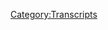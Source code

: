{{Transcript
    | title         = [[670: July 28, 2003]]
    | caption       = [https://knowledgefight.libsyn.com/670-july-28-2003 Listen to this episode on Libsyn]
    | episodeNumber = [[670: July 28, 2003|670]]
    | length        = 01:19:17
}}

{{MessageBox
    | header     = Warning: Bot Generated Content
    | text       = This transcript was automatically generated by transcription software and likely contains many mistakes and misattributions. Please check the audio for definitive quotes, attribution, and context.
    | image      = N3yvass4myg91.webp
    | imagewidth = 50px
    | id         = warning
}}

{{TranscriptBlock
    | name      = Unknown Speaker
    | timestamp = 00:00:00.000
    | text      = N-N-N-N-N-N-N-Knowledge Fight
}}

{{TranscriptBlock
    | name      = Unknown Speaker
    | timestamp = 00:00:12.960
    | text      = Dan and Jordan, I am sweating.
}}

{{TranscriptBlock
    | name      = Unknown Speaker
    | timestamp = 00:00:19.600
    | text      = Knowledgefight.com, it's time to pray.
}}

{{TranscriptBlock
    | name      = Unknown Speaker
    | timestamp = 00:00:21.399
    | text      = I have great respect for Knowledgefight.
}}

{{TranscriptBlock
    | name      = Unknown Speaker
    | timestamp = 00:00:23.920
    | text      = Knowledgefight.
}}

{{TranscriptBlock
    | name      = Unknown Speaker
    | timestamp = 00:00:24.920
    | text      = I'm sick of them posing as if they're the good guys, saying we are the bad guys.
}}

{{TranscriptBlock
    | name      = Unknown Speaker
    | timestamp = 00:00:29.359
    | text      = Knowledgefight Dan and Jordan.
}}

{{TranscriptBlock
    | name      = Unknown Speaker
    | timestamp = 00:00:31.859
    | text      = Knowledgefight.
}}

{{TranscriptBlock
    | name      = Unknown Speaker
    | timestamp = 00:00:32.859
    | text      = Riddle her, riddle her, riddle her Need money, need moneyMusic
}}

{{TranscriptBlock
    | name      = Unknown Speaker
    | timestamp = 00:00:36.219
    | text      = Andy and Kansas.
}}

{{TranscriptBlock
    | name      = Unknown Speaker
    | timestamp = 00:00:37.200
    | text      = Stop it.
}}

{{TranscriptBlock
    | name      = Unknown Speaker
    | timestamp = 00:00:38.219
    | text      = Andy and Kansas.
}}

{{TranscriptBlock
    | name      = Unknown Speaker
    | timestamp = 00:00:39.479
    | text      = It is time to pray.
}}

{{TranscriptBlock
    | name      = Unknown Speaker
    | timestamp = 00:00:42.399
    | text      = UsesEncapsVoicec
}}

{{TranscriptBlock
    | name      = Unknown Speaker
    | timestamp = 00:00:50.520
    | text      = I'm a huge fan. I love your work.
}}

{{TranscriptBlock
    | name      = Unknown Speaker
    | timestamp = 00:00:52.520
    | text      = Knowledge Fight.
}}

{{TranscriptBlock
    | name      = Unknown Speaker
    | timestamp = 00:00:54.520
    | text      = Knowledge Fight dot com.
}}

{{TranscriptBlock
    | name      = Unknown Speaker
    | timestamp = 00:00:56.520
    | text      = I love you.
}}

{{TranscriptBlock
    | name      = Unknown Speaker
    | timestamp = 00:00:58.520
    | text      = Hey everybody, welcome back to Knowledge Fight.
}}

{{TranscriptBlock
    | name      = Unknown Speaker
    | timestamp = 00:01:00.520
    | text      = I'm Dan. I'm Jordan. We're a couple dudes.
}}

{{TranscriptBlock
    | name      = Unknown Speaker
    | timestamp = 00:01:02.520
    | text      = I'd like to sit around and worship at the altar of Selene
}}

{{TranscriptBlock
    | name      = Unknown Speaker
    | timestamp = 00:01:04.519
    | text      = and talk a little bit about Alex Jones.
}}

{{TranscriptBlock
    | name      = Unknown Speaker
    | timestamp = 00:01:06.519
    | text      = Oh indeed we are. Dan. Jordan. Dan!
}}

{{TranscriptBlock
    | name      = Unknown Speaker
    | timestamp = 00:01:08.519
    | text      = Jordan. Quick question for ya. Uh huh. What's your bright spot today?
}}

{{TranscriptBlock
    | name      = Unknown Speaker
    | timestamp = 00:01:10.519
    | text      = Well I don't know how to put it other than
}}

{{TranscriptBlock
    | name      = Unknown Speaker
    | timestamp = 00:01:12.519
    | text      = show Dreamy Creamy.
}}

{{TranscriptBlock
    | name      = Unknown Speaker
    | timestamp = 00:01:14.519
    | text      = The Dreamy Creamy
}}

{{TranscriptBlock
    | name      = Unknown Speaker
    | timestamp = 00:01:16.519
    | text      = era has begun on this
}}

{{TranscriptBlock
    | name      = Unknown Speaker
    | timestamp = 00:01:18.519
    | text      = show. You shouldn't have
}}

{{TranscriptBlock
    | name      = Unknown Speaker
    | timestamp = 00:01:20.519
    | text      = shown me your weakness.
}}

{{TranscriptBlock
    | name      = Unknown Speaker
    | timestamp = 00:01:22.519
    | text      = You showed weakness.
}}

{{TranscriptBlock
    | name      = Unknown Speaker
    | timestamp = 00:01:24.519
    | text      = Here's the problem. I saw you
}}

{{TranscriptBlock
    | name      = Unknown Speaker
    | timestamp = 00:01:26.519
    | text      = grab that file
}}

{{TranscriptBlock
    | name      = Unknown Speaker
    | timestamp = 00:01:28.519
    | text      = directly and put it back in and I was like
}}

{{TranscriptBlock
    | name      = Unknown Speaker
    | timestamp = 00:01:30.519
    | text      = I know what that is. I know what that is.
}}

{{TranscriptBlock
    | name      = Unknown Speaker
    | timestamp = 00:01:32.519
    | text      = And then immediately when I saw that
}}

{{TranscriptBlock
    | name      = Unknown Speaker
    | timestamp = 00:01:34.519
    | text      = I knew what your bright spot was gonna be and
}}

{{TranscriptBlock
    | name      = Unknown Speaker
    | timestamp = 00:01:36.519
    | text      = I'm furious with myself because this is
}}

{{TranscriptBlock
    | name      = Unknown Speaker
    | timestamp = 00:01:38.519
    | text      = gonna happen forever now. Well it's gonna
}}

{{TranscriptBlock
    | name      = Unknown Speaker
    | timestamp = 00:01:40.519
    | text      = in some way or another it probably
}}

{{TranscriptBlock
    | name      = Unknown Speaker
    | timestamp = 00:01:42.519
    | text      = is. I mean it's not always gonna be a bright spot
}}

{{TranscriptBlock
    | name      = Unknown Speaker
    | timestamp = 00:01:44.519
    | text      = but you
}}

{{TranscriptBlock
    | name      = Unknown Speaker
    | timestamp = 00:01:46.519
    | text      = don't reveal these kinds
}}

{{TranscriptBlock
    | name      = Unknown Speaker
    | timestamp = 00:01:48.519
    | text      = of soft spots. Especially not
}}

{{TranscriptBlock
    | name      = Unknown Speaker
    | timestamp = 00:01:50.519
    | text      = whenever they can be applied to a year
}}

{{TranscriptBlock
    | name      = Unknown Speaker
    | timestamp = 00:01:52.519
    | text      = of something. Well it's not gonna be a year. We only
}}

{{TranscriptBlock
    | name      = Unknown Speaker
    | timestamp = 00:01:54.519
    | text      = do years of food items apparently.
}}

{{TranscriptBlock
    | name      = Unknown Speaker
    | timestamp = 00:01:56.519
    | text      = Right. But it's an era.
}}

{{TranscriptBlock
    | name      = Unknown Speaker
    | timestamp = 00:01:58.519
    | text      = Now
}}

{{TranscriptBlock
    | name      = Unknown Speaker
    | timestamp = 00:02:00.519
    | text      = this era may just last these two episodes.
}}

{{TranscriptBlock
    | name      = Unknown Speaker
    | timestamp = 00:02:02.519
    | text      = We'll see. But yeah
}}

{{TranscriptBlock
    | name      = Unknown Speaker
    | timestamp = 00:02:04.519
    | text      = it could be forever. Well I mean
}}

{{TranscriptBlock
    | name      = Unknown Speaker
    | timestamp = 00:02:06.519
    | text      = I have a hard time thinking that
}}

{{TranscriptBlock
    | name      = Unknown Speaker
    | timestamp = 00:02:08.520
    | text      = you can't find a way to use Dreamy Creamy
}}

{{TranscriptBlock
    | name      = Unknown Speaker
    | timestamp = 00:02:10.520
    | text      = right before your mustard updates.
}}

{{TranscriptBlock
    | name      = Unknown Speaker
    | timestamp = 00:02:12.520
    | text      = Not all mustards
}}

{{TranscriptBlock
    | name      = Unknown Speaker
    | timestamp = 00:02:14.520
    | text      = are creamy my friend. See that's why
}}

{{TranscriptBlock
    | name      = Unknown Speaker
    | timestamp = 00:02:16.520
    | text      = it's not an all the time thing. True. True.
}}

{{TranscriptBlock
    | name      = Unknown Speaker
    | timestamp = 00:02:18.520
    | text      = Maybe some of these. Maybe some of the dreamier
}}

{{TranscriptBlock
    | name      = Unknown Speaker
    | timestamp = 00:02:20.520
    | text      = or creamier ones. I don't know if I
}}

{{TranscriptBlock
    | name      = Unknown Speaker
    | timestamp = 00:02:22.520
    | text      = like a creamy mustard that much.
}}

{{TranscriptBlock
    | name      = Unknown Speaker
    | timestamp = 00:02:24.520
    | text      = I'm thinking about it
}}

{{TranscriptBlock
    | name      = Unknown Speaker
    | timestamp = 00:02:26.520
    | text      = and I don't know if I would apply
}}

{{TranscriptBlock
    | name      = Unknown Speaker
    | timestamp = 00:02:28.520
    | text      = creamy to most mustards. Interesting.
}}

{{TranscriptBlock
    | name      = Unknown Speaker
    | timestamp = 00:02:30.520
    | text      = It's more of a mayonnaise thing.
}}

{{TranscriptBlock
    | name      = Unknown Speaker
    | timestamp = 00:02:32.520
    | text      = Is it mayonnaise creamy? I think so.
}}

{{TranscriptBlock
    | name      = Unknown Speaker
    | timestamp = 00:02:34.520
    | text      = Yeah. Wait. Wait.
}}

{{TranscriptBlock
    | name      = Unknown Speaker
    | timestamp = 00:02:36.520
    | text      = So. Oh. Mustards
}}

{{TranscriptBlock
    | name      = Unknown Speaker
    | timestamp = 00:02:38.520
    | text      = are different from mayonnaise.
}}

{{TranscriptBlock
    | name      = Unknown Speaker
    | timestamp = 00:02:40.520
    | text      = Whoa. Is this news? No no no.
}}

{{TranscriptBlock
    | name      = Unknown Speaker
    | timestamp = 00:02:42.520
    | text      = It's okay. I got it reversed around
}}

{{TranscriptBlock
    | name      = Unknown Speaker
    | timestamp = 00:02:44.520
    | text      = grammatically. It's not you.
}}

{{TranscriptBlock
    | name      = Unknown Speaker
    | timestamp = 00:02:46.520
    | text      = Okay. Oh. That was scary.
}}

{{TranscriptBlock
    | name      = Unknown Speaker
    | timestamp = 00:02:48.520
    | text      = I thought we were going to have to start with basics.
}}

{{TranscriptBlock
    | name      = Unknown Speaker
    | timestamp = 00:02:50.520
    | text      = I think we're going to have to start over again.
}}

{{TranscriptBlock
    | name      = Unknown Speaker
    | timestamp = 00:02:52.520
    | text      = So. Cream Cream. Dream Cream.
}}

{{TranscriptBlock
    | name      = Unknown Speaker
    | timestamp = 00:02:54.520
    | text      = What's your bright spot?
}}

{{TranscriptBlock
    | name      = Unknown Speaker
    | timestamp = 00:02:56.520
    | text      = My bright spot Dan is
}}

{{TranscriptBlock
    | name      = Unknown Speaker
    | timestamp = 00:02:58.520
    | text      = my
}}

{{TranscriptBlock
    | name      = Unknown Speaker
    | timestamp = 00:03:00.520
    | text      = partner's mom. Her birthday
}}

{{TranscriptBlock
    | name      = Unknown Speaker
    | timestamp = 00:03:02.520
    | text      = was yesterday so.
}}

{{TranscriptBlock
    | name      = Unknown Speaker
    | timestamp = 00:03:04.520
    | text      = Is this the scotch mom? Yes.
}}

{{TranscriptBlock
    | name      = Unknown Speaker
    | timestamp = 00:03:06.520
    | text      = Okay. Yes.
}}

{{TranscriptBlock
    | name      = Unknown Speaker
    | timestamp = 00:03:08.520
    | text      = She's the scotch
}}

{{TranscriptBlock
    | name      = Unknown Speaker
    | timestamp = 00:03:10.520
    | text      = mom so we celebrate.
}}

{{TranscriptBlock
    | name      = Unknown Speaker
    | timestamp = 00:03:12.520
    | text      = I'm a scotch mom.
}}

{{TranscriptBlock
    | name      = Unknown Speaker
    | timestamp = 00:03:16.520
    | text      = Can you do that in a Scottish accent?
}}

{{TranscriptBlock
    | name      = Unknown Speaker
    | timestamp = 00:03:18.520
    | text      = You don't
}}

{{TranscriptBlock
    | name      = Unknown Speaker
    | timestamp = 00:03:20.520
    | text      = scat in an accent.
}}

{{TranscriptBlock
    | name      = Unknown Speaker
    | timestamp = 00:03:22.520
    | text      = Scottish people scat in an accent.
}}

{{TranscriptBlock
    | name      = Unknown Speaker
    | timestamp = 00:03:24.520
    | text      = They scat. They scot in an
}}

{{TranscriptBlock
    | name      = Unknown Speaker
    | timestamp = 00:03:26.520
    | text      = accent. Okay. I'm sorry.
}}

{{TranscriptBlock
    | name      = Unknown Speaker
    | timestamp = 00:03:28.520
    | text      = If you railed. Yeah. No.
}}

{{TranscriptBlock
    | name      = Unknown Speaker
    | timestamp = 00:03:30.520
    | text      = We had a lovely dinner.
}}

{{TranscriptBlock
    | name      = Unknown Speaker
    | timestamp = 00:03:32.520
    | text      = It was like a wine
}}

{{TranscriptBlock
    | name      = Unknown Speaker
    | timestamp = 00:03:34.520
    | text      = and food pairing thing.
}}

{{TranscriptBlock
    | name      = Unknown Speaker
    | timestamp = 00:03:36.520
    | text      = It was fantastic.
}}

{{TranscriptBlock
    | name      = Unknown Speaker
    | timestamp = 00:03:38.520
    | text      = The food was very good. The wine was incredibly
}}

{{TranscriptBlock
    | name      = Unknown Speaker
    | timestamp = 00:03:40.520
    | text      = strong.
}}

{{TranscriptBlock
    | name      = Unknown Speaker
    | timestamp = 00:03:42.520
    | text      = Incredibly strong. What was it like some vermouth?
}}

{{TranscriptBlock
    | name      = Unknown Speaker
    | timestamp = 00:03:44.520
    | text      = I mean the sommelier.
}}

{{TranscriptBlock
    | name      = Unknown Speaker
    | timestamp = 00:03:46.520
    | text      = Cooking sherry. There was a sommelier.
}}

{{TranscriptBlock
    | name      = Unknown Speaker
    | timestamp = 00:03:48.520
    | text      = Which I guess
}}

{{TranscriptBlock
    | name      = Unknown Speaker
    | timestamp = 00:03:50.520
    | text      = is a job. And he was like
}}

{{TranscriptBlock
    | name      = Unknown Speaker
    | timestamp = 00:03:52.520
    | text      = this. Slow down on this glass.
}}

{{TranscriptBlock
    | name      = Unknown Speaker
    | timestamp = 00:03:54.520
    | text      = It's like 18 to 20 percent.
}}

{{TranscriptBlock
    | name      = Unknown Speaker
    | timestamp = 00:03:56.520
    | text      = Okay. Yeah. That's within the realm of
}}

{{TranscriptBlock
    | name      = Unknown Speaker
    | timestamp = 00:03:58.520
    | text      = reasonable. That is stiff. That's a stiff glass
}}

{{TranscriptBlock
    | name      = Unknown Speaker
    | timestamp = 00:04:00.520
    | text      = of wine. I was worrying like
}}

{{TranscriptBlock
    | name      = Unknown Speaker
    | timestamp = 00:04:02.520
    | text      = what do you mean like 35? No.
}}

{{TranscriptBlock
    | name      = Unknown Speaker
    | timestamp = 00:04:04.520
    | text      = No but the last one was. What is that like a port?
}}

{{TranscriptBlock
    | name      = Unknown Speaker
    | timestamp = 00:04:06.520
    | text      = Is that the stiffer wine?
}}

{{TranscriptBlock
    | name      = Unknown Speaker
    | timestamp = 00:04:08.520
    | text      = A port is.
}}

{{TranscriptBlock
    | name      = Unknown Speaker
    | timestamp = 00:04:10.520
    | text      = It's a type of wine. It is a type of wine. Yeah.
}}

{{TranscriptBlock
    | name      = Unknown Speaker
    | timestamp = 00:04:12.520
    | text      = I'm revealing myself not to be a sommelier.
}}

{{TranscriptBlock
    | name      = Unknown Speaker
    | timestamp = 00:04:14.520
    | text      = I think it's just
}}

{{TranscriptBlock
    | name      = Unknown Speaker
    | timestamp = 00:04:16.519
    | text      = grapes. They're all just grapes.
}}

{{TranscriptBlock
    | name      = Unknown Speaker
    | timestamp = 00:04:18.519
    | text      = I think it's just grapes.
}}

{{TranscriptBlock
    | name      = Unknown Speaker
    | timestamp = 00:04:20.519
    | text      = Well I guess there's apple wines though.
}}

{{TranscriptBlock
    | name      = Unknown Speaker
    | timestamp = 00:04:22.519
    | text      = Like Boon's Farm. No.
}}

{{TranscriptBlock
    | name      = Unknown Speaker
    | timestamp = 00:04:24.519
    | text      = It was very good. The wine was very good.
}}

{{TranscriptBlock
    | name      = Unknown Speaker
    | timestamp = 00:04:26.519
    | text      = Everything was very good. Man I want an 18 percent
}}

{{TranscriptBlock
    | name      = Unknown Speaker
    | timestamp = 00:04:28.519
    | text      = Boon's Farm. It was
}}

{{TranscriptBlock
    | name      = Unknown Speaker
    | timestamp = 00:04:30.519
    | text      = difficult not to be for
}}

{{TranscriptBlock
    | name      = Unknown Speaker
    | timestamp = 00:04:32.519
    | text      = adult people walking out of that place
}}

{{TranscriptBlock
    | name      = Unknown Speaker
    | timestamp = 00:04:34.519
    | text      = drunk though.
}}

{{TranscriptBlock
    | name      = Unknown Speaker
    | timestamp = 00:04:36.519
    | text      = Purely unintentionally.
}}

{{TranscriptBlock
    | name      = Unknown Speaker
    | timestamp = 00:04:38.519
    | text      = I went in there just thinking we're going to have a good time.
}}

{{TranscriptBlock
    | name      = Unknown Speaker
    | timestamp = 00:04:40.519
    | text      = And they're like this wine is going to
}}

{{TranscriptBlock
    | name      = Unknown Speaker
    | timestamp = 00:04:42.519
    | text      = fuck you up. Yeah. I went to a
}}

{{TranscriptBlock
    | name      = Unknown Speaker
    | timestamp = 00:04:44.519
    | text      = wine tasting in
}}

{{TranscriptBlock
    | name      = Unknown Speaker
    | timestamp = 00:04:46.519
    | text      = like Sonoma Valley with my parents
}}

{{TranscriptBlock
    | name      = Unknown Speaker
    | timestamp = 00:04:48.519
    | text      = one time when we were on vacation
}}

{{TranscriptBlock
    | name      = Unknown Speaker
    | timestamp = 00:04:50.519
    | text      = in California. And yeah
}}

{{TranscriptBlock
    | name      = Unknown Speaker
    | timestamp = 00:04:52.519
    | text      = I didn't get the memo that you're not
}}

{{TranscriptBlock
    | name      = Unknown Speaker
    | timestamp = 00:04:54.519
    | text      = supposed to drink all the wine.
}}

{{TranscriptBlock
    | name      = Unknown Speaker
    | timestamp = 00:04:56.519
    | text      = You're supposed to like swish around.
}}

{{TranscriptBlock
    | name      = Unknown Speaker
    | timestamp = 00:04:58.519
    | text      = Yeah yeah yeah. A little ways
}}

{{TranscriptBlock
    | name      = Unknown Speaker
    | timestamp = 00:05:00.519
    | text      = through I was like I made a mistake.
}}

{{TranscriptBlock
    | name      = Unknown Speaker
    | timestamp = 00:05:02.519
    | text      = I'm pretty drunk.
}}

{{TranscriptBlock
    | name      = Unknown Speaker
    | timestamp = 00:05:04.519
    | text      = I did not get the read.
}}

{{TranscriptBlock
    | name      = Unknown Speaker
    | timestamp = 00:05:06.519
    | text      = But I had a great time.
}}

{{TranscriptBlock
    | name      = Unknown Speaker
    | timestamp = 00:05:08.519
    | text      = I'm sure you did too. Absolutely.
}}

{{TranscriptBlock
    | name      = Unknown Speaker
    | timestamp = 00:05:10.519
    | text      = So Jordan today we have an episode to go over.
}}

{{TranscriptBlock
    | name      = Unknown Speaker
    | timestamp = 00:05:12.519
    | text      = We're recording this in advance because you are on
}}

{{TranscriptBlock
    | name      = Unknown Speaker
    | timestamp = 00:05:14.519
    | text      = your honeymoon vacation. I am in Canada
}}

{{TranscriptBlock
    | name      = Unknown Speaker
    | timestamp = 00:05:16.519
    | text      = right now. What? Yep.
}}

{{TranscriptBlock
    | name      = Unknown Speaker
    | timestamp = 00:05:18.519
    | text      = Across the border. Oh my god.
}}

{{TranscriptBlock
    | name      = Unknown Speaker
    | timestamp = 00:05:20.519
    | text      = Nobody stop me. Dude I think that Canada
}}

{{TranscriptBlock
    | name      = Unknown Speaker
    | timestamp = 00:05:22.519
    | text      = is going to come up on this episode. No
}}

{{TranscriptBlock
    | name      = Unknown Speaker
    | timestamp = 00:05:24.519
    | text      = shit. You're a witch. I'm a witch!
}}

{{TranscriptBlock
    | name      = Unknown Speaker
    | timestamp = 00:05:26.519
    | text      = Yeah we're talking about July
}}

{{TranscriptBlock
    | name      = Unknown Speaker
    | timestamp = 00:05:28.519
    | text      = 28th 2003.
}}

{{TranscriptBlock
    | name      = Unknown Speaker
    | timestamp = 00:05:30.519
    | text      = Going back for this Monday
}}

{{TranscriptBlock
    | name      = Unknown Speaker
    | timestamp = 00:05:32.519
    | text      = episode in 2003.
}}

{{TranscriptBlock
    | name      = Unknown Speaker
    | timestamp = 00:05:34.519
    | text      = There's some stupidity. Sure.
}}

{{TranscriptBlock
    | name      = Unknown Speaker
    | timestamp = 00:05:36.519
    | text      = There's some really really really funny
}}

{{TranscriptBlock
    | name      = Unknown Speaker
    | timestamp = 00:05:38.519
    | text      = stuff though. I believe that. One of
}}

{{TranscriptBlock
    | name      = Unknown Speaker
    | timestamp = 00:05:40.519
    | text      = Alex's most misfired
}}

{{TranscriptBlock
    | name      = Unknown Speaker
    | timestamp = 00:05:42.519
    | text      = interviews I think I've ever
}}

{{TranscriptBlock
    | name      = Unknown Speaker
    | timestamp = 00:05:44.519
    | text      = heard on his show. Ok.
}}

{{TranscriptBlock
    | name      = Unknown Speaker
    | timestamp = 00:05:46.519
    | text      = So awesome. Let's hear it. I'm excited to
}}

{{TranscriptBlock
    | name      = Unknown Speaker
    | timestamp = 00:05:48.519
    | text      = play it for you but first
}}

{{TranscriptBlock
    | name      = Unknown Speaker
    | timestamp = 00:05:50.519
    | text      = we must say hello to some new wonks. Oh that's a great
}}

{{TranscriptBlock
    | name      = Unknown Speaker
    | timestamp = 00:05:52.519
    | text      = idea. So first Mark Bankston's fan girl
}}

{{TranscriptBlock
    | name      = Unknown Speaker
    | timestamp = 00:05:54.519
    | text      = thank you so much you are now a policy wonk.
}}

{{TranscriptBlock
    | name      = Unknown Speaker
    | timestamp = 00:05:56.519
    | text      = I'm a policy wonk. Thank you very much.
}}

{{TranscriptBlock
    | name      = Unknown Speaker
    | timestamp = 00:05:58.519
    | text      = Next. So Teddy can have a main character
}}

{{TranscriptBlock
    | name      = Unknown Speaker
    | timestamp = 00:06:00.519
    | text      = moment. Thank you so much you are now a policy wonk.
}}

{{TranscriptBlock
    | name      = Unknown Speaker
    | timestamp = 00:06:02.519
    | text      = I'm a policy wonk. Thank you very much.
}}

{{TranscriptBlock
    | name      = Unknown Speaker
    | timestamp = 00:06:04.519
    | text      = Next. Come on baby.
}}

{{TranscriptBlock
    | name      = Unknown Speaker
    | timestamp = 00:06:06.519
    | text      = Let's do the sub twist. You are now
}}

{{TranscriptBlock
    | name      = Unknown Speaker
    | timestamp = 00:06:08.519
    | text      = a policy wonk. I'm a policy wonk.
}}

{{TranscriptBlock
    | name      = Unknown Speaker
    | timestamp = 00:06:10.519
    | text      = Thank you very much. Thank you. Next. Monica
}}

{{TranscriptBlock
    | name      = Unknown Speaker
    | timestamp = 00:06:12.519
    | text      = from Australia. Thank you so much. You are now a policy
}}

{{TranscriptBlock
    | name      = Unknown Speaker
    | timestamp = 00:06:14.519
    | text      = wonk. I'm a policy wonk. Thank you
}}

{{TranscriptBlock
    | name      = Unknown Speaker
    | timestamp = 00:06:16.519
    | text      = Monica. Thank you. Next. My heart broke
}}

{{TranscriptBlock
    | name      = Unknown Speaker
    | timestamp = 00:06:18.519
    | text      = when This American Life didn't play the In
}}

{{TranscriptBlock
    | name      = Unknown Speaker
    | timestamp = 00:06:20.519
    | text      = Flame song episode 666 from their
}}

{{TranscriptBlock
    | name      = Unknown Speaker
    | timestamp = 00:06:22.519
    | text      = classic 1997 album
}}

{{TranscriptBlock
    | name      = Unknown Speaker
    | timestamp = 00:06:24.519
    | text      = Horacle for their 666
}}

{{TranscriptBlock
    | name      = Unknown Speaker
    | timestamp = 00:06:26.519
    | text      = episode and if you guys don't do it I swear
}}

{{TranscriptBlock
    | name      = Unknown Speaker
    | timestamp = 00:06:28.519
    | text      = I will donate to Vulgarity for charity
}}

{{TranscriptBlock
    | name      = Unknown Speaker
    | timestamp = 00:06:30.519
    | text      = so Tom can make Jordan cry.
}}

{{TranscriptBlock
    | name      = Unknown Speaker
    | timestamp = 00:06:32.519
    | text      = Thank you so much you are now a policy wonk.
}}

{{TranscriptBlock
    | name      = Unknown Speaker
    | timestamp = 00:06:34.519
    | text      = I'm a policy wonk. Thank you very much to
}}

{{TranscriptBlock
    | name      = Unknown Speaker
    | timestamp = 00:06:36.519
    | text      = 30% of that at least.
}}

{{TranscriptBlock
    | name      = Unknown Speaker
    | timestamp = 00:06:38.519
    | text      = Got this a little bit late.
}}

{{TranscriptBlock
    | name      = Unknown Speaker
    | timestamp = 00:06:42.519
    | text      = We are now past the
}}

{{TranscriptBlock
    | name      = Unknown Speaker
    | timestamp = 00:06:44.519
    | text      = 666th episode and I'm sorry
}}

{{TranscriptBlock
    | name      = Unknown Speaker
    | timestamp = 00:06:46.519
    | text      = that we fell into the same trap as
}}

{{TranscriptBlock
    | name      = Unknown Speaker
    | timestamp = 00:06:48.519
    | text      = This American Life. Well what are you going to do?
}}

{{TranscriptBlock
    | name      = Unknown Speaker
    | timestamp = 00:06:50.519
    | text      = I'm going to say hello and thank you to a technocrat
}}

{{TranscriptBlock
    | name      = Unknown Speaker
    | timestamp = 00:06:52.519
    | text      = that we got in the mix so thank you so much
}}

{{TranscriptBlock
    | name      = Unknown Speaker
    | timestamp = 00:06:54.519
    | text      = Veronica you are now a technocrat.
}}

{{TranscriptBlock
    | name      = Unknown Speaker
    | timestamp = 00:06:56.519
    | text      = I'm a policy wonk. I have
}}

{{TranscriptBlock
    | name      = Unknown Speaker
    | timestamp = 00:06:58.519
    | text      = risen above my
}}

{{TranscriptBlock
    | name      = Unknown Speaker
    | timestamp = 00:07:00.519
    | text      = enemies. I might quit tomorrow actually.
}}

{{TranscriptBlock
    | name      = Unknown Speaker
    | timestamp = 00:07:02.519
    | text      = I'm just going to take a little break you know.
}}

{{TranscriptBlock
    | name      = Unknown Speaker
    | timestamp = 00:07:04.519
    | text      = A little
}}

{{TranscriptBlock
    | name      = Unknown Speaker
    | timestamp = 00:07:06.519
    | text      = breaky for me
}}

{{TranscriptBlock
    | name      = Unknown Speaker
    | timestamp = 00:07:08.519
    | text      = and then we're going to
}}

{{TranscriptBlock
    | name      = Unknown Speaker
    | timestamp = 00:07:10.519
    | text      = come back and
}}

{{TranscriptBlock
    | name      = Unknown Speaker
    | timestamp = 00:07:12.519
    | text      = I'm going to start the show over.
}}

{{TranscriptBlock
    | name      = Unknown Speaker
    | timestamp = 00:07:14.519
    | text      = But I'm the devil. I've got to be taken over here.
}}

{{TranscriptBlock
    | name      = Unknown Speaker
    | timestamp = 00:07:16.519
    | text      = I've been all this blah blah blah blah.
}}

{{TranscriptBlock
    | name      = Unknown Speaker
    | timestamp = 00:07:18.519
    | text      = Fuck you. Fuck you.
}}

{{TranscriptBlock
    | name      = Unknown Speaker
    | timestamp = 00:07:20.519
    | text      = I've got plenty of words for you but
}}

{{TranscriptBlock
    | name      = Unknown Speaker
    | timestamp = 00:07:22.519
    | text      = at the end of the day fuck you and your
}}

{{TranscriptBlock
    | name      = Unknown Speaker
    | timestamp = 00:07:24.519
    | text      = new world order and fuck the horse
}}

{{TranscriptBlock
    | name      = Unknown Speaker
    | timestamp = 00:07:26.519
    | text      = you rode in on and all your shit.
}}

{{TranscriptBlock
    | name      = Unknown Speaker
    | timestamp = 00:07:28.519
    | text      = Maybe today should be my last broadcast.
}}

{{TranscriptBlock
    | name      = Unknown Speaker
    | timestamp = 00:07:30.519
    | text      = Maybe I'll just be gone a month
}}

{{TranscriptBlock
    | name      = Unknown Speaker
    | timestamp = 00:07:32.519
    | text      = maybe five years.
}}

{{TranscriptBlock
    | name      = Unknown Speaker
    | timestamp = 00:07:34.519
    | text      = Maybe I'll walk out of here tomorrow
}}

{{TranscriptBlock
    | name      = Unknown Speaker
    | timestamp = 00:07:36.519
    | text      = and you never see me again.
}}

{{TranscriptBlock
    | name      = Unknown Speaker
    | timestamp = 00:07:38.519
    | text      = That's really what I want to do.
}}

{{TranscriptBlock
    | name      = Unknown Speaker
    | timestamp = 00:07:40.519
    | text      = I never want to come back here again.
}}

{{TranscriptBlock
    | name      = Unknown Speaker
    | timestamp = 00:07:42.519
    | text      = I apologize to the crew
}}

{{TranscriptBlock
    | name      = Unknown Speaker
    | timestamp = 00:07:44.519
    | text      = and the listeners yesterday that I
}}

{{TranscriptBlock
    | name      = Unknown Speaker
    | timestamp = 00:07:46.519
    | text      = was legitimately having breakdowns
}}

{{TranscriptBlock
    | name      = Unknown Speaker
    | timestamp = 00:07:48.519
    | text      = on air. I'll be better
}}

{{TranscriptBlock
    | name      = Unknown Speaker
    | timestamp = 00:07:50.519
    | text      = tomorrow. He's a little better in the past.
}}

{{TranscriptBlock
    | name      = Unknown Speaker
    | timestamp = 00:07:52.519
    | text      = More palatable. In the past yeah.
}}

{{TranscriptBlock
    | name      = Unknown Speaker
    | timestamp = 00:07:54.519
    | text      = It is kind of shocking
}}

{{TranscriptBlock
    | name      = Unknown Speaker
    | timestamp = 00:07:56.519
    | text      = to be preparing a past
}}

{{TranscriptBlock
    | name      = Unknown Speaker
    | timestamp = 00:07:58.519
    | text      = and present episode at the same time as
}}

{{TranscriptBlock
    | name      = Unknown Speaker
    | timestamp = 00:08:00.519
    | text      = I did with this in our episode from Monday.
}}

{{TranscriptBlock
    | name      = Unknown Speaker
    | timestamp = 00:08:02.519
    | text      = Just because it's like these are
}}

{{TranscriptBlock
    | name      = Unknown Speaker
    | timestamp = 00:08:04.519
    | text      = glaringly different
}}

{{TranscriptBlock
    | name      = Unknown Speaker
    | timestamp = 00:08:06.519
    | text      = mentalities. Totally. It's nuts.
}}

{{TranscriptBlock
    | name      = Unknown Speaker
    | timestamp = 00:08:08.519
    | text      = The two of them are
}}

{{TranscriptBlock
    | name      = Unknown Speaker
    | timestamp = 00:08:10.519
    | text      = obviously the same person and obviously
}}

{{TranscriptBlock
    | name      = Unknown Speaker
    | timestamp = 00:08:12.519
    | text      = he sucks and is a bigot in the past too.
}}

{{TranscriptBlock
    | name      = Unknown Speaker
    | timestamp = 00:08:14.519
    | text      = Right. But just the level
}}

{{TranscriptBlock
    | name      = Unknown Speaker
    | timestamp = 00:08:16.519
    | text      = to which he has fallen
}}

{{TranscriptBlock
    | name      = Unknown Speaker
    | timestamp = 00:08:18.519
    | text      = apart is staggering.
}}

{{TranscriptBlock
    | name      = Unknown Speaker
    | timestamp = 00:08:20.519
    | text      = Yeah. And I wouldn't
}}

{{TranscriptBlock
    | name      = Unknown Speaker
    | timestamp = 00:08:22.519
    | text      = laugh if he wasn't such a complete
}}

{{TranscriptBlock
    | name      = Unknown Speaker
    | timestamp = 00:08:24.519
    | text      = dick. Anyway
}}

{{TranscriptBlock
    | name      = Unknown Speaker
    | timestamp = 00:08:26.519
    | text      = in July of 2003
}}

{{TranscriptBlock
    | name      = Unknown Speaker
    | timestamp = 00:08:28.519
    | text      = there's something interesting that's going on
}}

{{TranscriptBlock
    | name      = Unknown Speaker
    | timestamp = 00:08:30.519
    | text      = and that is public conversation
}}

{{TranscriptBlock
    | name      = Unknown Speaker
    | timestamp = 00:08:32.519
    | text      = is starting to happen around the release of
}}

{{TranscriptBlock
    | name      = Unknown Speaker
    | timestamp = 00:08:34.519
    | text      = the 9-11 report. Right.
}}

{{TranscriptBlock
    | name      = Unknown Speaker
    | timestamp = 00:08:36.519
    | text      = And Alex has some
}}

{{TranscriptBlock
    | name      = Unknown Speaker
    | timestamp = 00:08:38.519
    | text      = thoughts about this and the fact that
}}

{{TranscriptBlock
    | name      = Unknown Speaker
    | timestamp = 00:08:40.519
    | text      = there are 28 pages missing.
}}

{{TranscriptBlock
    | name      = Unknown Speaker
    | timestamp = 00:08:42.519
    | text      = Oh the 28 pages missing? The 28
}}

{{TranscriptBlock
    | name      = Unknown Speaker
    | timestamp = 00:08:44.519
    | text      = redacted pages. Oh those 28 pages
}}

{{TranscriptBlock
    | name      = Unknown Speaker
    | timestamp = 00:08:46.519
    | text      = that definitely didn't have anything to do with Saudi Arabia.
}}

{{TranscriptBlock
    | name      = Unknown Speaker
    | timestamp = 00:08:48.519
    | text      = Well Alex has probably
}}

{{TranscriptBlock
    | name      = Unknown Speaker
    | timestamp = 00:08:50.519
    | text      = one of the most surprising perspectives
}}

{{TranscriptBlock
    | name      = Unknown Speaker
    | timestamp = 00:08:52.519
    | text      = on this I could have imagined.
}}

{{TranscriptBlock
    | name      = Unknown Speaker
    | timestamp = 00:08:54.519
    | text      = You talk about fire
}}

{{TranscriptBlock
    | name      = Unknown Speaker
    | timestamp = 00:08:56.519
    | text      = storms going on
}}

{{TranscriptBlock
    | name      = Unknown Speaker
    | timestamp = 00:08:58.519
    | text      = all over the place but
}}

{{TranscriptBlock
    | name      = Unknown Speaker
    | timestamp = 00:09:00.519
    | text      = much of it is nothing but a red
}}

{{TranscriptBlock
    | name      = Unknown Speaker
    | timestamp = 00:09:02.519
    | text      = herring diversion
}}

{{TranscriptBlock
    | name      = Unknown Speaker
    | timestamp = 00:09:04.519
    | text      = operation by the globalists.
}}

{{TranscriptBlock
    | name      = Unknown Speaker
    | timestamp = 00:09:06.519
    | text      = We had the senators
}}

{{TranscriptBlock
    | name      = Unknown Speaker
    | timestamp = 00:09:08.519
    | text      = up on the
}}

{{TranscriptBlock
    | name      = Unknown Speaker
    | timestamp = 00:09:10.519
    | text      = Sunday news shows yesterday
}}

{{TranscriptBlock
    | name      = Unknown Speaker
    | timestamp = 00:09:12.519
    | text      = talking about how
}}

{{TranscriptBlock
    | name      = Unknown Speaker
    | timestamp = 00:09:16.519
    | text      = the government whitewash
}}

{{TranscriptBlock
    | name      = Unknown Speaker
    | timestamp = 00:09:18.519
    | text      = commission excised
}}

{{TranscriptBlock
    | name      = Unknown Speaker
    | timestamp = 00:09:20.519
    | text      = out 20 plus pages of
}}

{{TranscriptBlock
    | name      = Unknown Speaker
    | timestamp = 00:09:22.519
    | text      = information about Saudi Arabia
}}

{{TranscriptBlock
    | name      = Unknown Speaker
    | timestamp = 00:09:24.519
    | text      = and how they were
}}

{{TranscriptBlock
    | name      = Unknown Speaker
    | timestamp = 00:09:26.519
    | text      = tied to the terrorists.
}}

{{TranscriptBlock
    | name      = Unknown Speaker
    | timestamp = 00:09:28.519
    | text      = Folks, Saudi Arabia
}}

{{TranscriptBlock
    | name      = Unknown Speaker
    | timestamp = 00:09:30.519
    | text      = didn't run the terrorists. The globalists
}}

{{TranscriptBlock
    | name      = Unknown Speaker
    | timestamp = 00:09:32.519
    | text      = did. MI5, MI6
}}

{{TranscriptBlock
    | name      = Unknown Speaker
    | timestamp = 00:09:34.519
    | text      = CIA
}}

{{TranscriptBlock
    | name      = Unknown Speaker
    | timestamp = 00:09:36.519
    | text      = Mossad from all
}}

{{TranscriptBlock
    | name      = Unknown Speaker
    | timestamp = 00:09:38.519
    | text      = the evidence. So I thought this was
}}

{{TranscriptBlock
    | name      = Unknown Speaker
    | timestamp = 00:09:40.519
    | text      = a pretty shocking position for Alex
}}

{{TranscriptBlock
    | name      = Unknown Speaker
    | timestamp = 00:09:42.519
    | text      = to have about this. Like at this point
}}

{{TranscriptBlock
    | name      = Unknown Speaker
    | timestamp = 00:09:44.519
    | text      = in July 2003 the report of the
}}

{{TranscriptBlock
    | name      = Unknown Speaker
    | timestamp = 00:09:46.519
    | text      = House and Senate joint inquiry into the events of
}}

{{TranscriptBlock
    | name      = Unknown Speaker
    | timestamp = 00:09:48.519
    | text      = 9-11 was being released and a
}}

{{TranscriptBlock
    | name      = Unknown Speaker
    | timestamp = 00:09:50.519
    | text      = lot of people were a bit suspicious that there
}}

{{TranscriptBlock
    | name      = Unknown Speaker
    | timestamp = 00:09:52.519
    | text      = were 28 pages completely redacted.
}}

{{TranscriptBlock
    | name      = Unknown Speaker
    | timestamp = 00:09:54.519
    | text      = Normally for a conspiracy theorist
}}

{{TranscriptBlock
    | name      = Unknown Speaker
    | timestamp = 00:09:56.519
    | text      = this thing, something
}}

{{TranscriptBlock
    | name      = Unknown Speaker
    | timestamp = 00:09:58.519
    | text      = like this would be so exciting
}}

{{TranscriptBlock
    | name      = Unknown Speaker
    | timestamp = 00:10:00.519
    | text      = but weirdly Alex seems to not be interested
}}

{{TranscriptBlock
    | name      = Unknown Speaker
    | timestamp = 00:10:02.519
    | text      = in the redacted pages and seems not
}}

{{TranscriptBlock
    | name      = Unknown Speaker
    | timestamp = 00:10:04.519
    | text      = to care what they might have in them or might
}}

{{TranscriptBlock
    | name      = Unknown Speaker
    | timestamp = 00:10:06.519
    | text      = reveal. Well he's already staked his claim
}}

{{TranscriptBlock
    | name      = Unknown Speaker
    | timestamp = 00:10:08.519
    | text      = on what should have happened
}}

{{TranscriptBlock
    | name      = Unknown Speaker
    | timestamp = 00:10:10.519
    | text      = so what's in those redacted pages is not
}}

{{TranscriptBlock
    | name      = Unknown Speaker
    | timestamp = 00:10:12.519
    | text      = going to help his story. Right and I
}}

{{TranscriptBlock
    | name      = Unknown Speaker
    | timestamp = 00:10:14.519
    | text      = suspect that his
}}

{{TranscriptBlock
    | name      = Unknown Speaker
    | timestamp = 00:10:16.519
    | text      = narrative has to be presented as iron clad
}}

{{TranscriptBlock
    | name      = Unknown Speaker
    | timestamp = 00:10:18.519
    | text      = and that's what's going on. He's not curious
}}

{{TranscriptBlock
    | name      = Unknown Speaker
    | timestamp = 00:10:20.519
    | text      = or interested at all because it's
}}

{{TranscriptBlock
    | name      = Unknown Speaker
    | timestamp = 00:10:22.519
    | text      = already set. There can't be any
}}

{{TranscriptBlock
    | name      = Unknown Speaker
    | timestamp = 00:10:24.519
    | text      = room for doubt because his whole
}}

{{TranscriptBlock
    | name      = Unknown Speaker
    | timestamp = 00:10:26.519
    | text      = narrative is held together with chewing gum and scotch
}}

{{TranscriptBlock
    | name      = Unknown Speaker
    | timestamp = 00:10:28.519
    | text      = tape. It's flimsy as hell.
}}

{{TranscriptBlock
    | name      = Unknown Speaker
    | timestamp = 00:10:30.519
    | text      = Alex has so little evidence of anything
}}

{{TranscriptBlock
    | name      = Unknown Speaker
    | timestamp = 00:10:32.519
    | text      = that he has to insist that he actually has
}}

{{TranscriptBlock
    | name      = Unknown Speaker
    | timestamp = 00:10:34.519
    | text      = all the evidence and the notion of 28
}}

{{TranscriptBlock
    | name      = Unknown Speaker
    | timestamp = 00:10:36.519
    | text      = secret pages could lead to questions
}}

{{TranscriptBlock
    | name      = Unknown Speaker
    | timestamp = 00:10:38.519
    | text      = about how they stack up
}}

{{TranscriptBlock
    | name      = Unknown Speaker
    | timestamp = 00:10:40.519
    | text      = with his supposed evidence.
}}

{{TranscriptBlock
    | name      = Unknown Speaker
    | timestamp = 00:10:42.519
    | text      = In that sense Alex's angle here is really
}}

{{TranscriptBlock
    | name      = Unknown Speaker
    | timestamp = 00:10:44.519
    | text      = smart. He can't be intrigued by the
}}

{{TranscriptBlock
    | name      = Unknown Speaker
    | timestamp = 00:10:46.519
    | text      = 28 pages because he has to already know
}}

{{TranscriptBlock
    | name      = Unknown Speaker
    | timestamp = 00:10:48.519
    | text      = what's in them. Whatever's been redacted
}}

{{TranscriptBlock
    | name      = Unknown Speaker
    | timestamp = 00:10:50.519
    | text      = has to conform to his existing narrative
}}

{{TranscriptBlock
    | name      = Unknown Speaker
    | timestamp = 00:10:52.519
    | text      = and the parts that don't are part
}}

{{TranscriptBlock
    | name      = Unknown Speaker
    | timestamp = 00:10:54.519
    | text      = of an elaborate cover up that are being
}}

{{TranscriptBlock
    | name      = Unknown Speaker
    | timestamp = 00:10:56.519
    | text      = covered up within the already
}}

{{TranscriptBlock
    | name      = Unknown Speaker
    | timestamp = 00:10:58.519
    | text      = cover up 9-11 report.
}}

{{TranscriptBlock
    | name      = Unknown Speaker
    | timestamp = 00:11:00.519
    | text      = That's how covered up this is.
}}

{{TranscriptBlock
    | name      = Unknown Speaker
    | timestamp = 00:11:02.519
    | text      = The admission of guilt
}}

{{TranscriptBlock
    | name      = Unknown Speaker
    | timestamp = 00:11:04.519
    | text      = is part of the cover up of covering
}}

{{TranscriptBlock
    | name      = Unknown Speaker
    | timestamp = 00:11:06.519
    | text      = up that you didn't admit guilt.
}}

{{TranscriptBlock
    | name      = Unknown Speaker
    | timestamp = 00:11:08.519
    | text      = Right. And it was long believed that the
}}

{{TranscriptBlock
    | name      = Unknown Speaker
    | timestamp = 00:11:10.519
    | text      = 28 pages involved details about possible
}}

{{TranscriptBlock
    | name      = Unknown Speaker
    | timestamp = 00:11:12.519
    | text      = Saudi Arabian involvement with the
}}

{{TranscriptBlock
    | name      = Unknown Speaker
    | timestamp = 00:11:14.519
    | text      = hijackers so Alex bringing that
}}

{{TranscriptBlock
    | name      = Unknown Speaker
    | timestamp = 00:11:16.519
    | text      = up isn't super surprising at all
}}

{{TranscriptBlock
    | name      = Unknown Speaker
    | timestamp = 00:11:18.519
    | text      = in this time frame. And giving the
}}

{{TranscriptBlock
    | name      = Unknown Speaker
    | timestamp = 00:11:20.519
    | text      = actual documents wouldn't be declassified
}}

{{TranscriptBlock
    | name      = Unknown Speaker
    | timestamp = 00:11:22.519
    | text      = for like another 13 years
}}

{{TranscriptBlock
    | name      = Unknown Speaker
    | timestamp = 00:11:24.519
    | text      = he's on pretty safe ground to make up whatever
}}

{{TranscriptBlock
    | name      = Unknown Speaker
    | timestamp = 00:11:26.519
    | text      = he wants about this to suit his purposes.
}}

{{TranscriptBlock
    | name      = Unknown Speaker
    | timestamp = 00:11:28.519
    | text      = Oh, everybody did. It was great. I would get into the
}}

{{TranscriptBlock
    | name      = Unknown Speaker
    | timestamp = 00:11:30.519
    | text      = actual contents of those 28 pages but it
}}

{{TranscriptBlock
    | name      = Unknown Speaker
    | timestamp = 00:11:32.519
    | text      = doesn't really seem productive since Alex has no
}}

{{TranscriptBlock
    | name      = Unknown Speaker
    | timestamp = 00:11:34.519
    | text      = idea what's in them and he thinks they're a cover up anyway
}}

{{TranscriptBlock
    | name      = Unknown Speaker
    | timestamp = 00:11:36.519
    | text      = so it's kind of a dead end.
}}

{{TranscriptBlock
    | name      = Unknown Speaker
    | timestamp = 00:11:38.519
    | text      = Eventually Ron Paul starts to make them a big
}}

{{TranscriptBlock
    | name      = Unknown Speaker
    | timestamp = 00:11:40.519
    | text      = deal like to declassify those pages
}}

{{TranscriptBlock
    | name      = Unknown Speaker
    | timestamp = 00:11:42.519
    | text      = so I would imagine that around that time
}}

{{TranscriptBlock
    | name      = Unknown Speaker
    | timestamp = 00:11:44.519
    | text      = Alex's tune will change but for now
}}

{{TranscriptBlock
    | name      = Unknown Speaker
    | timestamp = 00:11:46.519
    | text      = this is where we are. He's just like, ah, who gives a
}}

{{TranscriptBlock
    | name      = Unknown Speaker
    | timestamp = 00:11:48.519
    | text      = shit? Oh, you're not going to explain to us
}}

{{TranscriptBlock
    | name      = Unknown Speaker
    | timestamp = 00:11:50.519
    | text      = what happened on 9-11? I mean
}}

{{TranscriptBlock
    | name      = Unknown Speaker
    | timestamp = 00:11:52.519
    | text      = I'll explain some things. What do you want?
}}

{{TranscriptBlock
    | name      = Unknown Speaker
    | timestamp = 00:11:54.519
    | text      = I'll give you
}}

{{TranscriptBlock
    | name      = Unknown Speaker
    | timestamp = 00:11:56.519
    | text      = two questions. I'm just saying that I forgot.
}}

{{TranscriptBlock
    | name      = Unknown Speaker
    | timestamp = 00:11:58.519
    | text      = Okay. So it turns
}}

{{TranscriptBlock
    | name      = Unknown Speaker
    | timestamp = 00:12:00.519
    | text      = out that the reason that these pages were
}}

{{TranscriptBlock
    | name      = Unknown Speaker
    | timestamp = 00:12:02.519
    | text      = redacted is because Saudi
}}

{{TranscriptBlock
    | name      = Unknown Speaker
    | timestamp = 00:12:04.519
    | text      = Arabia made some threats.
}}

{{TranscriptBlock
    | name      = Unknown Speaker
    | timestamp = 00:12:06.519
    | text      = Are the Saudis aware
}}

{{TranscriptBlock
    | name      = Unknown Speaker
    | timestamp = 00:12:08.519
    | text      = of it and involved in it? At a certain
}}

{{TranscriptBlock
    | name      = Unknown Speaker
    | timestamp = 00:12:10.519
    | text      = level they are. In fact, about two
}}

{{TranscriptBlock
    | name      = Unknown Speaker
    | timestamp = 00:12:12.519
    | text      = weeks ago
}}

{{TranscriptBlock
    | name      = Unknown Speaker
    | timestamp = 00:12:14.519
    | text      = the Saudis had gotten word
}}

{{TranscriptBlock
    | name      = Unknown Speaker
    | timestamp = 00:12:16.519
    | text      = that they were going to be in the
}}

{{TranscriptBlock
    | name      = Unknown Speaker
    | timestamp = 00:12:18.519
    | text      = report
}}

{{TranscriptBlock
    | name      = Unknown Speaker
    | timestamp = 00:12:20.519
    | text      = from Congress and the
}}

{{TranscriptBlock
    | name      = Unknown Speaker
    | timestamp = 00:12:22.519
    | text      = whitewash commission
}}

{{TranscriptBlock
    | name      = Unknown Speaker
    | timestamp = 00:12:24.519
    | text      = and they said if you list our
}}

{{TranscriptBlock
    | name      = Unknown Speaker
    | timestamp = 00:12:26.519
    | text      = banks as funding terrorists we're going to
}}

{{TranscriptBlock
    | name      = Unknown Speaker
    | timestamp = 00:12:28.519
    | text      = list who owns our banks
}}

{{TranscriptBlock
    | name      = Unknown Speaker
    | timestamp = 00:12:30.519
    | text      = and who was involved in
}}

{{TranscriptBlock
    | name      = Unknown Speaker
    | timestamp = 00:12:32.519
    | text      = the transfers and they said it's
}}

{{TranscriptBlock
    | name      = Unknown Speaker
    | timestamp = 00:12:34.519
    | text      = four top US
}}

{{TranscriptBlock
    | name      = Unknown Speaker
    | timestamp = 00:12:36.519
    | text      = banks with connections to
}}

{{TranscriptBlock
    | name      = Unknown Speaker
    | timestamp = 00:12:38.519
    | text      = US intelligence.
}}

{{TranscriptBlock
    | name      = Unknown Speaker
    | timestamp = 00:12:40.519
    | text      = There were a bunch of
}}

{{TranscriptBlock
    | name      = Unknown Speaker
    | timestamp = 00:12:42.519
    | text      = articles in mainstream
}}

{{TranscriptBlock
    | name      = Unknown Speaker
    | timestamp = 00:12:44.519
    | text      = foreign press as the
}}

{{TranscriptBlock
    | name      = Unknown Speaker
    | timestamp = 00:12:46.519
    | text      = Saudis and the Saudi foreign minister
}}

{{TranscriptBlock
    | name      = Unknown Speaker
    | timestamp = 00:12:48.519
    | text      = in Washington, of course it wasn't in
}}

{{TranscriptBlock
    | name      = Unknown Speaker
    | timestamp = 00:12:50.519
    | text      = our news, said if you
}}

{{TranscriptBlock
    | name      = Unknown Speaker
    | timestamp = 00:12:52.519
    | text      = list us we're going to tell the world
}}

{{TranscriptBlock
    | name      = Unknown Speaker
    | timestamp = 00:12:54.519
    | text      = how you're involved in the terror.
}}

{{TranscriptBlock
    | name      = Unknown Speaker
    | timestamp = 00:12:56.519
    | text      = So it's pretty hard to figure out
}}

{{TranscriptBlock
    | name      = Unknown Speaker
    | timestamp = 00:12:58.519
    | text      = what to think about this claim that
}}

{{TranscriptBlock
    | name      = Unknown Speaker
    | timestamp = 00:13:00.519
    | text      = Alex is making here. On the one hand
}}

{{TranscriptBlock
    | name      = Unknown Speaker
    | timestamp = 00:13:02.519
    | text      = I don't think he's basing this on anything real
}}

{{TranscriptBlock
    | name      = Unknown Speaker
    | timestamp = 00:13:04.519
    | text      = from foreign news, but on the other hand
}}

{{TranscriptBlock
    | name      = Unknown Speaker
    | timestamp = 00:13:06.519
    | text      = in 2016 Saudi Arabia
}}

{{TranscriptBlock
    | name      = Unknown Speaker
    | timestamp = 00:13:08.519
    | text      = did threaten to sell off approximately
}}

{{TranscriptBlock
    | name      = Unknown Speaker
    | timestamp = 00:13:10.519
    | text      = 750 billion dollars in
}}

{{TranscriptBlock
    | name      = Unknown Speaker
    | timestamp = 00:13:12.519
    | text      = treasury securities and other assets in the
}}

{{TranscriptBlock
    | name      = Unknown Speaker
    | timestamp = 00:13:14.519
    | text      = United States. This was in response
}}

{{TranscriptBlock
    | name      = Unknown Speaker
    | timestamp = 00:13:16.519
    | text      = to the discussion of a bill that the
}}

{{TranscriptBlock
    | name      = Unknown Speaker
    | timestamp = 00:13:18.519
    | text      = Senate, that was happening in the Senate, that would
}}

{{TranscriptBlock
    | name      = Unknown Speaker
    | timestamp = 00:13:20.519
    | text      = make the government of Saudi Arabia open to being
}}

{{TranscriptBlock
    | name      = Unknown Speaker
    | timestamp = 00:13:22.519
    | text      = sued for any possible involvement
}}

{{TranscriptBlock
    | name      = Unknown Speaker
    | timestamp = 00:13:24.519
    | text      = with 9-11. Basically 9-11
}}

{{TranscriptBlock
    | name      = Unknown Speaker
    | timestamp = 00:13:26.519
    | text      = victims' families could be
}}

{{TranscriptBlock
    | name      = Unknown Speaker
    | timestamp = 00:13:28.519
    | text      = able to sue Saudi Arabia with this
}}

{{TranscriptBlock
    | name      = Unknown Speaker
    | timestamp = 00:13:30.519
    | text      = bill's passage.
}}

{{TranscriptBlock
    | name      = Unknown Speaker
    | timestamp = 00:13:32.519
    | text      = I don't believe that this necessarily is
}}

{{TranscriptBlock
    | name      = Unknown Speaker
    | timestamp = 00:13:34.519
    | text      = completely comparable though, because the reason
}}

{{TranscriptBlock
    | name      = Unknown Speaker
    | timestamp = 00:13:36.519
    | text      = that they threatened to sell these assets in the
}}

{{TranscriptBlock
    | name      = Unknown Speaker
    | timestamp = 00:13:38.519
    | text      = United States was because if they were
}}

{{TranscriptBlock
    | name      = Unknown Speaker
    | timestamp = 00:13:40.519
    | text      = made vulnerable to lawsuits, their assets
}}

{{TranscriptBlock
    | name      = Unknown Speaker
    | timestamp = 00:13:42.519
    | text      = in the United States could be frozen. So the idea
}}

{{TranscriptBlock
    | name      = Unknown Speaker
    | timestamp = 00:13:44.519
    | text      = of selling them off was one part threat
}}

{{TranscriptBlock
    | name      = Unknown Speaker
    | timestamp = 00:13:46.519
    | text      = and one part just a decent plan.
}}

{{TranscriptBlock
    | name      = Unknown Speaker
    | timestamp = 00:13:48.519
    | text      = This is just like a business plan.
}}

{{TranscriptBlock
    | name      = Unknown Speaker
    | timestamp = 00:13:50.519
    | text      = I can't find evidence of this threat from
}}

{{TranscriptBlock
    | name      = Unknown Speaker
    | timestamp = 00:13:52.519
    | text      = Saudi Arabia regarding the pages redaction
}}

{{TranscriptBlock
    | name      = Unknown Speaker
    | timestamp = 00:13:54.519
    | text      = and I do think that Alex is making
}}

{{TranscriptBlock
    | name      = Unknown Speaker
    | timestamp = 00:13:56.519
    | text      = stuff up, but it's not the most outlandish
}}

{{TranscriptBlock
    | name      = Unknown Speaker
    | timestamp = 00:13:58.519
    | text      = thing that he could come up with to make up.
}}

{{TranscriptBlock
    | name      = Unknown Speaker
    | timestamp = 00:14:00.519
    | text      = One of the reasons I'm particularly
}}

{{TranscriptBlock
    | name      = Unknown Speaker
    | timestamp = 00:14:02.519
    | text      = wary of Alex's story is because
}}

{{TranscriptBlock
    | name      = Unknown Speaker
    | timestamp = 00:14:04.519
    | text      = the 28 pages that were redacted didn't
}}

{{TranscriptBlock
    | name      = Unknown Speaker
    | timestamp = 00:14:06.519
    | text      = have to do with Saudi banks.
}}

{{TranscriptBlock
    | name      = Unknown Speaker
    | timestamp = 00:14:08.519
    | text      = So the idea that they would have been tipped off to something
}}

{{TranscriptBlock
    | name      = Unknown Speaker
    | timestamp = 00:14:10.519
    | text      = like that that wasn't in the report
}}

{{TranscriptBlock
    | name      = Unknown Speaker
    | timestamp = 00:14:12.519
    | text      = is a little bit off for me.
}}

{{TranscriptBlock
    | name      = Unknown Speaker
    | timestamp = 00:14:14.519
    | text      = Thematically it feels a little
}}

{{TranscriptBlock
    | name      = Unknown Speaker
    | timestamp = 00:14:16.519
    | text      = like that's a detail that fits neatly
}}

{{TranscriptBlock
    | name      = Unknown Speaker
    | timestamp = 00:14:18.519
    | text      = into Alex's 2003
}}

{{TranscriptBlock
    | name      = Unknown Speaker
    | timestamp = 00:14:20.519
    | text      = conception of the globalist as primarily
}}

{{TranscriptBlock
    | name      = Unknown Speaker
    | timestamp = 00:14:22.519
    | text      = being involved in the banks of the world,
}}

{{TranscriptBlock
    | name      = Unknown Speaker
    | timestamp = 00:14:24.519
    | text      = as opposed to being demons trying to drink children's
}}

{{TranscriptBlock
    | name      = Unknown Speaker
    | timestamp = 00:14:26.519
    | text      = blood to make it so Alex can't explore
}}

{{TranscriptBlock
    | name      = Unknown Speaker
    | timestamp = 00:14:28.519
    | text      = space. Another reason I'm
}}

{{TranscriptBlock
    | name      = Unknown Speaker
    | timestamp = 00:14:30.519
    | text      = a bit unconvinced is that in the redacted
}}

{{TranscriptBlock
    | name      = Unknown Speaker
    | timestamp = 00:14:32.519
    | text      = pages there are indications
}}

{{TranscriptBlock
    | name      = Unknown Speaker
    | timestamp = 00:14:34.519
    | text      = of connections between 9-11 hijackers and
}}

{{TranscriptBlock
    | name      = Unknown Speaker
    | timestamp = 00:14:36.519
    | text      = people connected to the Saudi Arabian government,
}}

{{TranscriptBlock
    | name      = Unknown Speaker
    | timestamp = 00:14:38.519
    | text      = but definitive conclusions aren't
}}

{{TranscriptBlock
    | name      = Unknown Speaker
    | timestamp = 00:14:40.519
    | text      = made. The recommendation is for
}}

{{TranscriptBlock
    | name      = Unknown Speaker
    | timestamp = 00:14:42.519
    | text      = investigation, saying that these connections
}}

{{TranscriptBlock
    | name      = Unknown Speaker
    | timestamp = 00:14:44.519
    | text      = could be damning evidence, but
}}

{{TranscriptBlock
    | name      = Unknown Speaker
    | timestamp = 00:14:46.519
    | text      = on the other hand it's also possible that
}}

{{TranscriptBlock
    | name      = Unknown Speaker
    | timestamp = 00:14:48.519
    | text      = further investigation of these allegations could
}}

{{TranscriptBlock
    | name      = Unknown Speaker
    | timestamp = 00:14:50.519
    | text      = reveal legitimate and innocent explanations
}}

{{TranscriptBlock
    | name      = Unknown Speaker
    | timestamp = 00:14:52.519
    | text      = for these associations.
}}

{{TranscriptBlock
    | name      = Unknown Speaker
    | timestamp = 00:14:54.519
    | text      = So I don't really think
}}

{{TranscriptBlock
    | name      = Unknown Speaker
    | timestamp = 00:14:56.519
    | text      = I don't know.
}}

{{TranscriptBlock
    | name      = Unknown Speaker
    | timestamp = 00:14:58.519
    | text      = This story doesn't jibe, unless
}}

{{TranscriptBlock
    | name      = Unknown Speaker
    | timestamp = 00:15:00.519
    | text      = Alex could provide some kind of a
}}

{{TranscriptBlock
    | name      = Unknown Speaker
    | timestamp = 00:15:02.519
    | text      = source and he doesn't. I don't think he's
}}

{{TranscriptBlock
    | name      = Unknown Speaker
    | timestamp = 00:15:04.519
    | text      = going to. Nope. Nope. Alright.
}}

{{TranscriptBlock
    | name      = Unknown Speaker
    | timestamp = 00:15:06.519
    | text      = So, Alex has some
}}

{{TranscriptBlock
    | name      = Unknown Speaker
    | timestamp = 00:15:08.519
    | text      = news that he's going to break that has nothing to do
}}

{{TranscriptBlock
    | name      = Unknown Speaker
    | timestamp = 00:15:10.519
    | text      = with 9-11. Okay. This is celebrity
}}

{{TranscriptBlock
    | name      = Unknown Speaker
    | timestamp = 00:15:12.519
    | text      = news. Okay. We got a death.
}}

{{TranscriptBlock
    | name      = Unknown Speaker
    | timestamp = 00:15:14.519
    | text      = Oh. In 2003?
}}

{{TranscriptBlock
    | name      = Unknown Speaker
    | timestamp = 00:15:16.519
    | text      = And what does Alex think? July
}}

{{TranscriptBlock
    | name      = Unknown Speaker
    | timestamp = 00:15:18.519
    | text      = 23rd. Well, I know
}}

{{TranscriptBlock
    | name      = Unknown Speaker
    | timestamp = 00:15:20.519
    | text      = 28th. I know it's not Betty White.
}}

{{TranscriptBlock
    | name      = Unknown Speaker
    | timestamp = 00:15:22.519
    | text      = True. I know
}}

{{TranscriptBlock
    | name      = Unknown Speaker
    | timestamp = 00:15:24.519
    | text      = it's not Dame Judi Dench.
}}

{{TranscriptBlock
    | name      = Unknown Speaker
    | timestamp = 00:15:26.519
    | text      = True. Beyond
}}

{{TranscriptBlock
    | name      = Unknown Speaker
    | timestamp = 00:15:28.519
    | text      = that, anybody's fair game. Do you want to
}}

{{TranscriptBlock
    | name      = Unknown Speaker
    | timestamp = 00:15:30.519
    | text      = play a question and answer game?
}}

{{TranscriptBlock
    | name      = Unknown Speaker
    | timestamp = 00:15:32.519
    | text      = Sure. I'll give you two questions. Okay.
}}

{{TranscriptBlock
    | name      = Unknown Speaker
    | timestamp = 00:15:34.519
    | text      = Biggest movie?
}}

{{TranscriptBlock
    | name      = Unknown Speaker
    | timestamp = 00:15:36.519
    | text      = No idea.
}}

{{TranscriptBlock
    | name      = Unknown Speaker
    | timestamp = 00:15:40.519
    | text      = But has been in a lot of them. Okay. In a lot of movies.
}}

{{TranscriptBlock
    | name      = Unknown Speaker
    | timestamp = 00:15:42.519
    | text      = Okay. Oscar?
}}

{{TranscriptBlock
    | name      = Unknown Speaker
    | timestamp = 00:15:44.519
    | text      = Probably.
}}

{{TranscriptBlock
    | name      = Unknown Speaker
    | timestamp = 00:15:48.519
    | text      = You know what? I'm
}}

{{TranscriptBlock
    | name      = Unknown Speaker
    | timestamp = 00:15:50.519
    | text      = going to go with Sidney Poitier then.
}}

{{TranscriptBlock
    | name      = Unknown Speaker
    | timestamp = 00:15:52.519
    | text      = No. I would definitely know.
}}

{{TranscriptBlock
    | name      = Unknown Speaker
    | timestamp = 00:15:54.519
    | text      = Look who's coming to dinner.
}}

{{TranscriptBlock
    | name      = Unknown Speaker
    | timestamp = 00:15:56.519
    | text      = Right? Okay. Fine. Okay. Fine.
}}

{{TranscriptBlock
    | name      = Unknown Speaker
    | timestamp = 00:15:58.519
    | text      = You want an Oscar? Okay. I know.
}}

{{TranscriptBlock
    | name      = Unknown Speaker
    | timestamp = 00:16:00.519
    | text      = I know less
}}

{{TranscriptBlock
    | name      = Unknown Speaker
    | timestamp = 00:16:02.519
    | text      = about this person than Sidney Poitier
}}

{{TranscriptBlock
    | name      = Unknown Speaker
    | timestamp = 00:16:04.519
    | text      = apparently. Okay. Gotcha.
}}

{{TranscriptBlock
    | name      = Unknown Speaker
    | timestamp = 00:16:06.519
    | text      = Big show lined up for you
}}

{{TranscriptBlock
    | name      = Unknown Speaker
    | timestamp = 00:16:08.519
    | text      = on July 28th
}}

{{TranscriptBlock
    | name      = Unknown Speaker
    | timestamp = 00:16:10.519
    | text      = 2003.
}}

{{TranscriptBlock
    | name      = Unknown Speaker
    | timestamp = 00:16:12.519
    | text      = And yes, Bob Hope of
}}

{{TranscriptBlock
    | name      = Unknown Speaker
    | timestamp = 00:16:14.519
    | text      = Bohemian Grove fame
}}

{{TranscriptBlock
    | name      = Unknown Speaker
    | timestamp = 00:16:16.519
    | text      = has died.
}}

{{TranscriptBlock
    | name      = Unknown Speaker
    | timestamp = 00:16:18.519
    | text      = Oh.
}}

{{TranscriptBlock
    | name      = Unknown Speaker
    | timestamp = 00:16:20.519
    | text      = And we hope he went to heaven,
}}

{{TranscriptBlock
    | name      = Unknown Speaker
    | timestamp = 00:16:22.519
    | text      = but as a worshiper of Moloch, we're not too sure.
}}

{{TranscriptBlock
    | name      = Unknown Speaker
    | timestamp = 00:16:24.519
    | text      = Okay. Yikes.
}}

{{TranscriptBlock
    | name      = Unknown Speaker
    | timestamp = 00:16:26.519
    | text      = I like Alex's eulogies.
}}

{{TranscriptBlock
    | name      = Unknown Speaker
    | timestamp = 00:16:28.519
    | text      = Yeah.
}}

{{TranscriptBlock
    | name      = Unknown Speaker
    | timestamp = 00:16:30.519
    | text      = Well, it'd be nice if this guy
}}

{{TranscriptBlock
    | name      = Unknown Speaker
    | timestamp = 00:16:32.519
    | text      = wasn't a murdering monster who should
}}

{{TranscriptBlock
    | name      = Unknown Speaker
    | timestamp = 00:16:34.519
    | text      = burn in hell. Well, if this person didn't
}}

{{TranscriptBlock
    | name      = Unknown Speaker
    | timestamp = 00:16:36.519
    | text      = worship the devil, they'd probably be in heaven, but
}}

{{TranscriptBlock
    | name      = Unknown Speaker
    | timestamp = 00:16:38.519
    | text      = rest in peace. I bet you'd be having a great
}}

{{TranscriptBlock
    | name      = Unknown Speaker
    | timestamp = 00:16:40.519
    | text      = old time if you hadn't had sex
}}

{{TranscriptBlock
    | name      = Unknown Speaker
    | timestamp = 00:16:42.519
    | text      = one time before you got married, but now you're
}}

{{TranscriptBlock
    | name      = Unknown Speaker
    | timestamp = 00:16:44.519
    | text      = in hell. How does that feel?
}}

{{TranscriptBlock
    | name      = Unknown Speaker
    | timestamp = 00:16:46.519
    | text      = So, Alex
}}

{{TranscriptBlock
    | name      = Unknown Speaker
    | timestamp = 00:16:48.519
    | text      = ends up dealing with this a bit
}}

{{TranscriptBlock
    | name      = Unknown Speaker
    | timestamp = 00:16:50.519
    | text      = with the
}}

{{TranscriptBlock
    | name      = Unknown Speaker
    | timestamp = 00:16:52.519
    | text      = idea that all the news
}}

{{TranscriptBlock
    | name      = Unknown Speaker
    | timestamp = 00:16:54.519
    | text      = is covering Bob Hope's
}}

{{TranscriptBlock
    | name      = Unknown Speaker
    | timestamp = 00:16:56.519
    | text      = death, but they won't talk about him being
}}

{{TranscriptBlock
    | name      = Unknown Speaker
    | timestamp = 00:16:58.519
    | text      = a Satan worshiper.
}}

{{TranscriptBlock
    | name      = Unknown Speaker
    | timestamp = 00:17:00.519
    | text      = It's a problem for Alex. And then he also
}}

{{TranscriptBlock
    | name      = Unknown Speaker
    | timestamp = 00:17:02.519
    | text      = in this clip announces one of his guests
}}

{{TranscriptBlock
    | name      = Unknown Speaker
    | timestamp = 00:17:04.519
    | text      = and this is so awesome.
}}

{{TranscriptBlock
    | name      = Unknown Speaker
    | timestamp = 00:17:06.519
    | text      = And we do have several guests coming up
}}

{{TranscriptBlock
    | name      = Unknown Speaker
    | timestamp = 00:17:08.519
    | text      = today. We've got the spokesperson
}}

{{TranscriptBlock
    | name      = Unknown Speaker
    | timestamp = 00:17:10.519
    | text      = for one of the corporations involved
}}

{{TranscriptBlock
    | name      = Unknown Speaker
    | timestamp = 00:17:12.519
    | text      = in building the Emergency
}}

{{TranscriptBlock
    | name      = Unknown Speaker
    | timestamp = 00:17:14.519
    | text      = Relocation Centers
}}

{{TranscriptBlock
    | name      = Unknown Speaker
    | timestamp = 00:17:16.519
    | text      = for your safety, of course.
}}

{{TranscriptBlock
    | name      = Unknown Speaker
    | timestamp = 00:17:18.519
    | text      = One of the quarantine centers
}}

{{TranscriptBlock
    | name      = Unknown Speaker
    | timestamp = 00:17:20.519
    | text      = joining us on the
}}

{{TranscriptBlock
    | name      = Unknown Speaker
    | timestamp = 00:17:22.519
    | text      = show. And we've
}}

{{TranscriptBlock
    | name      = Unknown Speaker
    | timestamp = 00:17:24.519
    | text      = got some other guests as well that I'll tell you
}}

{{TranscriptBlock
    | name      = Unknown Speaker
    | timestamp = 00:17:26.519
    | text      = about a little bit later in the
}}

{{TranscriptBlock
    | name      = Unknown Speaker
    | timestamp = 00:17:28.519
    | text      = broadcast. In the meantime,
}}

{{TranscriptBlock
    | name      = Unknown Speaker
    | timestamp = 00:17:30.519
    | text      = Bob
}}

{{TranscriptBlock
    | name      = Unknown Speaker
    | timestamp = 00:17:32.519
    | text      = Hope is dead at
}}

{{TranscriptBlock
    | name      = Unknown Speaker
    | timestamp = 00:17:34.519
    | text      = 100 years
}}

{{TranscriptBlock
    | name      = Unknown Speaker
    | timestamp = 00:17:36.519
    | text      = old. Wow.
}}

{{TranscriptBlock
    | name      = Unknown Speaker
    | timestamp = 00:17:38.519
    | text      = And, you know, the guy didn't seem
}}

{{TranscriptBlock
    | name      = Unknown Speaker
    | timestamp = 00:17:40.519
    | text      = like a bad person to me. He seemed like
}}

{{TranscriptBlock
    | name      = Unknown Speaker
    | timestamp = 00:17:42.519
    | text      = a kind of that
}}

{{TranscriptBlock
    | name      = Unknown Speaker
    | timestamp = 00:17:44.519
    | text      = 1940s slapstick
}}

{{TranscriptBlock
    | name      = Unknown Speaker
    | timestamp = 00:17:46.519
    | text      = style of humor.
}}

{{TranscriptBlock
    | name      = Unknown Speaker
    | timestamp = 00:17:48.519
    | text      = I know that my grandmother
}}

{{TranscriptBlock
    | name      = Unknown Speaker
    | timestamp = 00:17:50.519
    | text      = or grandmother
}}

{{TranscriptBlock
    | name      = Unknown Speaker
    | timestamp = 00:17:52.519
    | text      = is like Bob Hope,
}}

{{TranscriptBlock
    | name      = Unknown Speaker
    | timestamp = 00:17:54.519
    | text      = but he does attend
}}

{{TranscriptBlock
    | name      = Unknown Speaker
    | timestamp = 00:17:56.519
    | text      = the Bohemian Grove or did attend
}}

{{TranscriptBlock
    | name      = Unknown Speaker
    | timestamp = 00:17:58.519
    | text      = and had been
}}

{{TranscriptBlock
    | name      = Unknown Speaker
    | timestamp = 00:18:00.519
    | text      = involved in some of the
}}

{{TranscriptBlock
    | name      = Unknown Speaker
    | timestamp = 00:18:02.519
    | text      = revelry there, according to
}}

{{TranscriptBlock
    | name      = Unknown Speaker
    | timestamp = 00:18:04.519
    | text      = Washington Times and
}}

{{TranscriptBlock
    | name      = Unknown Speaker
    | timestamp = 00:18:06.519
    | text      = Spy Magazine and Esquire
}}

{{TranscriptBlock
    | name      = Unknown Speaker
    | timestamp = 00:18:08.519
    | text      = and other publications.
}}

{{TranscriptBlock
    | name      = Unknown Speaker
    | timestamp = 00:18:12.519
    | text      = But I wonder why they didn't mention that
}}

{{TranscriptBlock
    | name      = Unknown Speaker
    | timestamp = 00:18:14.519
    | text      = in his big obituary
}}

{{TranscriptBlock
    | name      = Unknown Speaker
    | timestamp = 00:18:16.519
    | text      = today, wall to wall, all
}}

{{TranscriptBlock
    | name      = Unknown Speaker
    | timestamp = 00:18:18.519
    | text      = over the news. It is a scratch.
}}

{{TranscriptBlock
    | name      = Unknown Speaker
    | timestamp = 00:18:20.519
    | text      = That Mr.
}}

{{TranscriptBlock
    | name      = Unknown Speaker
    | timestamp = 00:18:22.519
    | text      = Hope
}}

{{TranscriptBlock
    | name      = Unknown Speaker
    | timestamp = 00:18:24.519
    | text      = was a worshiper
}}

{{TranscriptBlock
    | name      = Unknown Speaker
    | timestamp = 00:18:26.519
    | text      = of a Canaanite God.
}}

{{TranscriptBlock
    | name      = Unknown Speaker
    | timestamp = 00:18:28.519
    | text      = I imagine it wasn't in the
}}

{{TranscriptBlock
    | name      = Unknown Speaker
    | timestamp = 00:18:30.519
    | text      = obituary
}}

{{TranscriptBlock
    | name      = Unknown Speaker
    | timestamp = 00:18:32.519
    | text      = because it's not true
}}

{{TranscriptBlock
    | name      = Unknown Speaker
    | timestamp = 00:18:34.519
    | text      = that he was a worshiper of a Canaanite
}}

{{TranscriptBlock
    | name      = Unknown Speaker
    | timestamp = 00:18:36.519
    | text      = God. And also the fact that he went to Bohemian
}}

{{TranscriptBlock
    | name      = Unknown Speaker
    | timestamp = 00:18:38.519
    | text      = Grove is probably on the
}}

{{TranscriptBlock
    | name      = Unknown Speaker
    | timestamp = 00:18:40.519
    | text      = scale of things that are important about
}}

{{TranscriptBlock
    | name      = Unknown Speaker
    | timestamp = 00:18:42.519
    | text      = Bob Hope. Yeah. Real
}}

{{TranscriptBlock
    | name      = Unknown Speaker
    | timestamp = 00:18:44.519
    | text      = low. Way low. Way low. Now
}}

{{TranscriptBlock
    | name      = Unknown Speaker
    | timestamp = 00:18:46.519
    | text      = I ask you, what was Bob Hope's
}}

{{TranscriptBlock
    | name      = Unknown Speaker
    | timestamp = 00:18:48.519
    | text      = biggest movie? Oh boy, that is a good question.
}}

{{TranscriptBlock
    | name      = Unknown Speaker
    | timestamp = 00:18:52.519
    | text      = I don't know, but he went on a road trip.
}}

{{TranscriptBlock
    | name      = Unknown Speaker
    | timestamp = 00:18:54.519
    | text      = See? See?
}}

{{TranscriptBlock
    | name      = Unknown Speaker
    | timestamp = 00:18:56.519
    | text      = Not so funny that I couldn't name one. Now
}}

{{TranscriptBlock
    | name      = Unknown Speaker
    | timestamp = 00:18:58.519
    | text      = that I know it's Bob Hope, of course you can't name
}}

{{TranscriptBlock
    | name      = Unknown Speaker
    | timestamp = 00:19:00.519
    | text      = a movie. Do you know if you won an Oscar?
}}

{{TranscriptBlock
    | name      = Unknown Speaker
    | timestamp = 00:19:02.519
    | text      = No, I do not. Okay. I don't think so.
}}

{{TranscriptBlock
    | name      = Unknown Speaker
    | timestamp = 00:19:04.519
    | text      = I don't think Bob Hope won an Oscar. I said maybe.
}}

{{TranscriptBlock
    | name      = Unknown Speaker
    | timestamp = 00:19:06.519
    | text      = He won a Grammy. That's the man who said probably.
}}

{{TranscriptBlock
    | name      = Unknown Speaker
    | timestamp = 00:19:08.519
    | text      = I know he won a Grammy.
}}

{{TranscriptBlock
    | name      = Unknown Speaker
    | timestamp = 00:19:10.519
    | text      = Yeah. So, yeah,
}}

{{TranscriptBlock
    | name      = Unknown Speaker
    | timestamp = 00:19:12.519
    | text      = Bob Hope is suspicious
}}

{{TranscriptBlock
    | name      = Unknown Speaker
    | timestamp = 00:19:14.519
    | text      = in their omission in his
}}

{{TranscriptBlock
    | name      = Unknown Speaker
    | timestamp = 00:19:16.519
    | text      = obituaries that he worships
}}

{{TranscriptBlock
    | name      = Unknown Speaker
    | timestamp = 00:19:18.519
    | text      = Moloch. What a big swing for an
}}

{{TranscriptBlock
    | name      = Unknown Speaker
    | timestamp = 00:19:20.519
    | text      = obituary. Just to
}}

{{TranscriptBlock
    | name      = Unknown Speaker
    | timestamp = 00:19:22.519
    | text      = throw that at the man dominated
}}

{{TranscriptBlock
    | name      = Unknown Speaker
    | timestamp = 00:19:24.519
    | text      = American culture for 50
}}

{{TranscriptBlock
    | name      = Unknown Speaker
    | timestamp = 00:19:26.519
    | text      = years. Went on a billion US
}}

{{TranscriptBlock
    | name      = Unknown Speaker
    | timestamp = 00:19:28.519
    | text      = trips. Could not do
}}

{{TranscriptBlock
    | name      = Unknown Speaker
    | timestamp = 00:19:30.519
    | text      = more to do all this stuff.
}}

{{TranscriptBlock
    | name      = Unknown Speaker
    | timestamp = 00:19:32.519
    | text      = Everybody knows
}}

{{TranscriptBlock
    | name      = Unknown Speaker
    | timestamp = 00:19:34.519
    | text      = Bob Hope. Is alleged to
}}

{{TranscriptBlock
    | name      = Unknown Speaker
    | timestamp = 00:19:36.519
    | text      = have been like a sex slave
}}

{{TranscriptBlock
    | name      = Unknown Speaker
    | timestamp = 00:19:38.519
    | text      = handler. Yep.
}}

{{TranscriptBlock
    | name      = Unknown Speaker
    | timestamp = 00:19:40.519
    | text      = But yeah, also
}}

{{TranscriptBlock
    | name      = Unknown Speaker
    | timestamp = 00:19:42.519
    | text      = MK Moloch.
}}

{{TranscriptBlock
    | name      = Unknown Speaker
    | timestamp = 00:19:44.519
    | text      = Bohemian Grove one time. Bohemian Grove, yeah.
}}

{{TranscriptBlock
    | name      = Unknown Speaker
    | timestamp = 00:19:46.519
    | text      = So yeah, Alex has a guy
}}

{{TranscriptBlock
    | name      = Unknown Speaker
    | timestamp = 00:19:48.519
    | text      = who's involved with the relocation
}}

{{TranscriptBlock
    | name      = Unknown Speaker
    | timestamp = 00:19:50.519
    | text      = center building coming on.
}}

{{TranscriptBlock
    | name      = Unknown Speaker
    | timestamp = 00:19:52.519
    | text      = This can't go well. This is
}}

{{TranscriptBlock
    | name      = Unknown Speaker
    | timestamp = 00:19:54.519
    | text      = one of my favorite interviews of all time.
}}

{{TranscriptBlock
    | name      = Unknown Speaker
    | timestamp = 00:19:56.519
    | text      = Okay. It's delicious.
}}

{{TranscriptBlock
    | name      = Unknown Speaker
    | timestamp = 00:19:58.519
    | text      = This person, the way he described this person
}}

{{TranscriptBlock
    | name      = Unknown Speaker
    | timestamp = 00:20:00.519
    | text      = seems like they are going to
}}

{{TranscriptBlock
    | name      = Unknown Speaker
    | timestamp = 00:20:02.519
    | text      = be a calm, knowledgeable
}}

{{TranscriptBlock
    | name      = Unknown Speaker
    | timestamp = 00:20:04.519
    | text      = I mean
}}

{{TranscriptBlock
    | name      = Unknown Speaker
    | timestamp = 00:20:06.519
    | text      = I'm gonna throw this out there
}}

{{TranscriptBlock
    | name      = Unknown Speaker
    | timestamp = 00:20:08.519
    | text      = helpful person
}}

{{TranscriptBlock
    | name      = Unknown Speaker
    | timestamp = 00:20:10.519
    | text      = trying to help Alex understand what it is
}}

{{TranscriptBlock
    | name      = Unknown Speaker
    | timestamp = 00:20:12.519
    | text      = they're going to do. I am going to give you
}}

{{TranscriptBlock
    | name      = Unknown Speaker
    | timestamp = 00:20:14.519
    | text      = no
}}

{{TranscriptBlock
    | name      = Unknown Speaker
    | timestamp = 00:20:16.519
    | text      = hints. It's the best.
}}

{{TranscriptBlock
    | name      = Unknown Speaker
    | timestamp = 00:20:18.519
    | text      = Okay. So Alex has a little piece
}}

{{TranscriptBlock
    | name      = Unknown Speaker
    | timestamp = 00:20:20.519
    | text      = of trivia that
}}

{{TranscriptBlock
    | name      = Unknown Speaker
    | timestamp = 00:20:22.519
    | text      = the shock of shocks is not true.
}}

{{TranscriptBlock
    | name      = Unknown Speaker
    | timestamp = 00:20:24.519
    | text      = By the way, the drugs report talked about
}}

{{TranscriptBlock
    | name      = Unknown Speaker
    | timestamp = 00:20:26.519
    | text      = how Bush signed an American flag
}}

{{TranscriptBlock
    | name      = Unknown Speaker
    | timestamp = 00:20:28.519
    | text      = which is against the US code, but it said
}}

{{TranscriptBlock
    | name      = Unknown Speaker
    | timestamp = 00:20:30.519
    | text      = only George Bush can do that.
}}

{{TranscriptBlock
    | name      = Unknown Speaker
    | timestamp = 00:20:32.519
    | text      = He is our commander
}}

{{TranscriptBlock
    | name      = Unknown Speaker
    | timestamp = 00:20:34.519
    | text      = in chief and can do whatever he wants
}}

{{TranscriptBlock
    | name      = Unknown Speaker
    | timestamp = 00:20:36.519
    | text      = to the flag. Well, that's not
}}

{{TranscriptBlock
    | name      = Unknown Speaker
    | timestamp = 00:20:38.519
    | text      = true.
}}

{{TranscriptBlock
    | name      = Unknown Speaker
    | timestamp = 00:20:40.519
    | text      = And on top of it, I want to add, he's not
}}

{{TranscriptBlock
    | name      = Unknown Speaker
    | timestamp = 00:20:42.519
    | text      = commander in chief until Congress
}}

{{TranscriptBlock
    | name      = Unknown Speaker
    | timestamp = 00:20:44.519
    | text      = declares war.
}}

{{TranscriptBlock
    | name      = Unknown Speaker
    | timestamp = 00:20:46.519
    | text      = But again, he's just a
}}

{{TranscriptBlock
    | name      = Unknown Speaker
    | timestamp = 00:20:48.519
    | text      = puppet. That's not true.
}}

{{TranscriptBlock
    | name      = Unknown Speaker
    | timestamp = 00:20:50.519
    | text      = So Alex is misunderstanding or
}}

{{TranscriptBlock
    | name      = Unknown Speaker
    | timestamp = 00:20:52.519
    | text      = representing the part of article 2
}}

{{TranscriptBlock
    | name      = Unknown Speaker
    | timestamp = 00:20:54.519
    | text      = section 2 clause 1 of the constitution
}}

{{TranscriptBlock
    | name      = Unknown Speaker
    | timestamp = 00:20:56.519
    | text      = that has to do with this kind of stuff.
}}

{{TranscriptBlock
    | name      = Unknown Speaker
    | timestamp = 00:20:58.519
    | text      = Quote, the president shall be commander in chief
}}

{{TranscriptBlock
    | name      = Unknown Speaker
    | timestamp = 00:21:00.519
    | text      = of the army and navy of the United
}}

{{TranscriptBlock
    | name      = Unknown Speaker
    | timestamp = 00:21:02.519
    | text      = States and of the militia of the
}}

{{TranscriptBlock
    | name      = Unknown Speaker
    | timestamp = 00:21:04.519
    | text      = several states when called into the actual
}}

{{TranscriptBlock
    | name      = Unknown Speaker
    | timestamp = 00:21:06.519
    | text      = service of the United States. The
}}

{{TranscriptBlock
    | name      = Unknown Speaker
    | timestamp = 00:21:08.519
    | text      = when called into the actual service part
}}

{{TranscriptBlock
    | name      = Unknown Speaker
    | timestamp = 00:21:10.519
    | text      = has to do with the militia only.
}}

{{TranscriptBlock
    | name      = Unknown Speaker
    | timestamp = 00:21:12.519
    | text      = But Alex is pretending it applies to everything.
}}

{{TranscriptBlock
    | name      = Unknown Speaker
    | timestamp = 00:21:14.519
    | text      = Again, man, we're really going to have to get into
}}

{{TranscriptBlock
    | name      = Unknown Speaker
    | timestamp = 00:21:16.519
    | text      = scanning a sentence.
}}

{{TranscriptBlock
    | name      = Unknown Speaker
    | timestamp = 00:21:18.519
    | text      = Try and say the word subjunctive
}}

{{TranscriptBlock
    | name      = Unknown Speaker
    | timestamp = 00:21:20.519
    | text      = clause to Alex Jones and I think
}}

{{TranscriptBlock
    | name      = Unknown Speaker
    | timestamp = 00:21:22.519
    | text      = you're going to have a real struggle. No, he's going to throw a swing at you.
}}

{{TranscriptBlock
    | name      = Unknown Speaker
    | timestamp = 00:21:24.519
    | text      = Yeah, absolutely. So
}}

{{TranscriptBlock
    | name      = Unknown Speaker
    | timestamp = 00:21:26.519
    | text      = Alex gets to some predictions
}}

{{TranscriptBlock
    | name      = Unknown Speaker
    | timestamp = 00:21:28.519
    | text      = and as we know, I mean, every time we listen to
}}

{{TranscriptBlock
    | name      = Unknown Speaker
    | timestamp = 00:21:30.519
    | text      = his show, he says he's right about
}}

{{TranscriptBlock
    | name      = Unknown Speaker
    | timestamp = 00:21:32.519
    | text      = 97% of the
}}

{{TranscriptBlock
    | name      = Unknown Speaker
    | timestamp = 00:21:34.519
    | text      = well. Also,
}}

{{TranscriptBlock
    | name      = Unknown Speaker
    | timestamp = 00:21:36.519
    | text      = U.S. hunts for Saddam
}}

{{TranscriptBlock
    | name      = Unknown Speaker
    | timestamp = 00:21:38.519
    | text      = around the Tigris River. Don't you
}}

{{TranscriptBlock
    | name      = Unknown Speaker
    | timestamp = 00:21:40.519
    | text      = want to bet they're about to find him?
}}

{{TranscriptBlock
    | name      = Unknown Speaker
    | timestamp = 00:21:42.519
    | text      = Of course, it'll be a dead body double.
}}

{{TranscriptBlock
    | name      = Unknown Speaker
    | timestamp = 00:21:44.519
    | text      = Old Saddam
}}

{{TranscriptBlock
    | name      = Unknown Speaker
    | timestamp = 00:21:46.519
    | text      = and the boys are in Belarus,
}}

{{TranscriptBlock
    | name      = Unknown Speaker
    | timestamp = 00:21:48.519
    | text      = reporting to press reports, I trust a lot
}}

{{TranscriptBlock
    | name      = Unknown Speaker
    | timestamp = 00:21:50.519
    | text      = more than this media.
}}

{{TranscriptBlock
    | name      = Unknown Speaker
    | timestamp = 00:21:52.519
    | text      = Maybe you should trust that media less.
}}

{{TranscriptBlock
    | name      = Unknown Speaker
    | timestamp = 00:21:54.519
    | text      = That media will tell me that Putin
}}

{{TranscriptBlock
    | name      = Unknown Speaker
    | timestamp = 00:21:56.519
    | text      = is right and a good guy
}}

{{TranscriptBlock
    | name      = Unknown Speaker
    | timestamp = 00:21:58.519
    | text      = and always telling the truth. It's fascinating
}}

{{TranscriptBlock
    | name      = Unknown Speaker
    | timestamp = 00:22:00.519
    | text      = because Alex is right 97% of the time.
}}

{{TranscriptBlock
    | name      = Unknown Speaker
    | timestamp = 00:22:02.519
    | text      = But in that sentence, he's wrong twice.
}}

{{TranscriptBlock
    | name      = Unknown Speaker
    | timestamp = 00:22:04.519
    | text      = He's wrong that Saddam is in Belarus
}}

{{TranscriptBlock
    | name      = Unknown Speaker
    | timestamp = 00:22:06.519
    | text      = with his sons. Not there.
}}

{{TranscriptBlock
    | name      = Unknown Speaker
    | timestamp = 00:22:08.519
    | text      = And he's also wrong that you're going to find a dead body
}}

{{TranscriptBlock
    | name      = Unknown Speaker
    | timestamp = 00:22:10.519
    | text      = double. They found a living Saddam.
}}

{{TranscriptBlock
    | name      = Unknown Speaker
    | timestamp = 00:22:12.519
    | text      = You got it.
}}

{{TranscriptBlock
    | name      = Unknown Speaker
    | timestamp = 00:22:14.519
    | text      = Found where he lived. You could go inside of his little hole.
}}

{{TranscriptBlock
    | name      = Unknown Speaker
    | timestamp = 00:22:16.519
    | text      = Yeah, man.
}}

{{TranscriptBlock
    | name      = Unknown Speaker
    | timestamp = 00:22:18.519
    | text      = I vacationed there one year. Did you?
}}

{{TranscriptBlock
    | name      = Unknown Speaker
    | timestamp = 00:22:20.519
    | text      = I don't know if that's in poor taste.
}}

{{TranscriptBlock
    | name      = Unknown Speaker
    | timestamp = 00:22:22.519
    | text      = So Alex has an
}}

{{TranscriptBlock
    | name      = Unknown Speaker
    | timestamp = 00:22:24.519
    | text      = interesting perspective on this story about
}}

{{TranscriptBlock
    | name      = Unknown Speaker
    | timestamp = 00:22:26.519
    | text      = Bush signing the flag. Yes.
}}

{{TranscriptBlock
    | name      = Unknown Speaker
    | timestamp = 00:22:28.519
    | text      = He's actually fine with it.
}}

{{TranscriptBlock
    | name      = Unknown Speaker
    | timestamp = 00:22:30.519
    | text      = Well, I mean, he would have to be because later on
}}

{{TranscriptBlock
    | name      = Unknown Speaker
    | timestamp = 00:22:32.519
    | text      = his dude's going to try and fuck it.
}}

{{TranscriptBlock
    | name      = Unknown Speaker
    | timestamp = 00:22:34.519
    | text      = True. But he doesn't know that in 2003.
}}

{{TranscriptBlock
    | name      = Unknown Speaker
    | timestamp = 00:22:36.519
    | text      = I do actually kind of
}}

{{TranscriptBlock
    | name      = Unknown Speaker
    | timestamp = 00:22:38.519
    | text      = want to tip my cap a little bit to
}}

{{TranscriptBlock
    | name      = Unknown Speaker
    | timestamp = 00:22:40.519
    | text      = the perspective that Alex has that is like
}}

{{TranscriptBlock
    | name      = Unknown Speaker
    | timestamp = 00:22:42.519
    | text      = okay, other people are getting mad about
}}

{{TranscriptBlock
    | name      = Unknown Speaker
    | timestamp = 00:22:44.519
    | text      = signing the flag. Right. I don't like it
}}

{{TranscriptBlock
    | name      = Unknown Speaker
    | timestamp = 00:22:46.519
    | text      = but it's fine. Yeah.
}}

{{TranscriptBlock
    | name      = Unknown Speaker
    | timestamp = 00:22:48.519
    | text      = The flag symbolizes the freedom to
}}

{{TranscriptBlock
    | name      = Unknown Speaker
    | timestamp = 00:22:50.519
    | text      = sign the flag. Right. Yeah. And I appreciate
}}

{{TranscriptBlock
    | name      = Unknown Speaker
    | timestamp = 00:22:52.519
    | text      = that at least conceptually on Alex's
}}

{{TranscriptBlock
    | name      = Unknown Speaker
    | timestamp = 00:22:54.519
    | text      = part. A basic burn the flag is part
}}

{{TranscriptBlock
    | name      = Unknown Speaker
    | timestamp = 00:22:56.519
    | text      = of the flag kind of thought. Yeah, yeah.
}}

{{TranscriptBlock
    | name      = Unknown Speaker
    | timestamp = 00:22:58.519
    | text      = But then also this clip ends
}}

{{TranscriptBlock
    | name      = Unknown Speaker
    | timestamp = 00:23:00.519
    | text      = surprisingly. I don't think
}}

{{TranscriptBlock
    | name      = Unknown Speaker
    | timestamp = 00:23:02.519
    | text      = Alex likes Matt Drudge in
}}

{{TranscriptBlock
    | name      = Unknown Speaker
    | timestamp = 00:23:04.519
    | text      = 2003.
}}

{{TranscriptBlock
    | name      = Unknown Speaker
    | timestamp = 00:23:06.519
    | text      = Look, I don't want to spend any time on this
}}

{{TranscriptBlock
    | name      = Unknown Speaker
    | timestamp = 00:23:08.519
    | text      = but Bush
}}

{{TranscriptBlock
    | name      = Unknown Speaker
    | timestamp = 00:23:10.519
    | text      = in a rally was caught
}}

{{TranscriptBlock
    | name      = Unknown Speaker
    | timestamp = 00:23:12.519
    | text      = on by a photograph
}}

{{TranscriptBlock
    | name      = Unknown Speaker
    | timestamp = 00:23:14.519
    | text      = photographer
}}

{{TranscriptBlock
    | name      = Unknown Speaker
    | timestamp = 00:23:16.519
    | text      = signing an American flag
}}

{{TranscriptBlock
    | name      = Unknown Speaker
    | timestamp = 00:23:18.519
    | text      = which violates
}}

{{TranscriptBlock
    | name      = Unknown Speaker
    | timestamp = 00:23:20.519
    | text      = the US code and they tried to pass
}}

{{TranscriptBlock
    | name      = Unknown Speaker
    | timestamp = 00:23:22.519
    | text      = a constitutional amendment
}}

{{TranscriptBlock
    | name      = Unknown Speaker
    | timestamp = 00:23:24.519
    | text      = which is a red herring.
}}

{{TranscriptBlock
    | name      = Unknown Speaker
    | timestamp = 00:23:26.519
    | text      = The first amendment that the flag
}}

{{TranscriptBlock
    | name      = Unknown Speaker
    | timestamp = 00:23:28.519
    | text      = symbolizes states that you should be able
}}

{{TranscriptBlock
    | name      = Unknown Speaker
    | timestamp = 00:23:30.519
    | text      = to write on the flag if you want to. I like
}}

{{TranscriptBlock
    | name      = Unknown Speaker
    | timestamp = 00:23:32.519
    | text      = the flag. I find it offensive
}}

{{TranscriptBlock
    | name      = Unknown Speaker
    | timestamp = 00:23:34.519
    | text      = to write on it or desecrate it
}}

{{TranscriptBlock
    | name      = Unknown Speaker
    | timestamp = 00:23:36.519
    | text      = but I find it more offensive to take that
}}

{{TranscriptBlock
    | name      = Unknown Speaker
    | timestamp = 00:23:38.519
    | text      = right away because that's what the flag
}}

{{TranscriptBlock
    | name      = Unknown Speaker
    | timestamp = 00:23:40.519
    | text      = symbolizes. You know, we're not blood and
}}

{{TranscriptBlock
    | name      = Unknown Speaker
    | timestamp = 00:23:42.519
    | text      = soil here like Germany where
}}

{{TranscriptBlock
    | name      = Unknown Speaker
    | timestamp = 00:23:44.519
    | text      = we mightlessly worship the flags at least
}}

{{TranscriptBlock
    | name      = Unknown Speaker
    | timestamp = 00:23:46.519
    | text      = not yet. But
}}

{{TranscriptBlock
    | name      = Unknown Speaker
    | timestamp = 00:23:48.519
    | text      = in this religious fervor
}}

{{TranscriptBlock
    | name      = Unknown Speaker
    | timestamp = 00:23:50.519
    | text      = it came out that the high priest
}}

{{TranscriptBlock
    | name      = Unknown Speaker
    | timestamp = 00:23:52.519
    | text      = of phony patriotism George
}}

{{TranscriptBlock
    | name      = Unknown Speaker
    | timestamp = 00:23:54.519
    | text      = W. Blueblood
}}

{{TranscriptBlock
    | name      = Unknown Speaker
    | timestamp = 00:23:56.519
    | text      = from Kennebunkport, Maine
}}

{{TranscriptBlock
    | name      = Unknown Speaker
    | timestamp = 00:23:58.519
    | text      = had
}}

{{TranscriptBlock
    | name      = Unknown Speaker
    | timestamp = 00:24:00.519
    | text      = signed the flag
}}

{{TranscriptBlock
    | name      = Unknown Speaker
    | timestamp = 00:24:02.519
    | text      = George Bush
}}

{{TranscriptBlock
    | name      = Unknown Speaker
    | timestamp = 00:24:04.519
    | text      = and everyone freaked out about it but don't
}}

{{TranscriptBlock
    | name      = Unknown Speaker
    | timestamp = 00:24:06.519
    | text      = worry Matt Drudge, another New World
}}

{{TranscriptBlock
    | name      = Unknown Speaker
    | timestamp = 00:24:08.519
    | text      = Order priest, told us
}}

{{TranscriptBlock
    | name      = Unknown Speaker
    | timestamp = 00:24:10.519
    | text      = that, hey, it's okay.
}}

{{TranscriptBlock
    | name      = Unknown Speaker
    | timestamp = 00:24:12.519
    | text      = That really surprised me. Drudge is a New
}}

{{TranscriptBlock
    | name      = Unknown Speaker
    | timestamp = 00:24:14.519
    | text      = World Order priest back then. Yeah.
}}

{{TranscriptBlock
    | name      = Unknown Speaker
    | timestamp = 00:24:16.519
    | text      = Wow. Yeah, that shocked me. I don't know
}}

{{TranscriptBlock
    | name      = Unknown Speaker
    | timestamp = 00:24:18.519
    | text      = exactly, I mean I guess
}}

{{TranscriptBlock
    | name      = Unknown Speaker
    | timestamp = 00:24:20.519
    | text      = probably at that point Drudge was a little bit
}}

{{TranscriptBlock
    | name      = Unknown Speaker
    | timestamp = 00:24:22.519
    | text      = more mainstream conservative. Yeah, and
}}

{{TranscriptBlock
    | name      = Unknown Speaker
    | timestamp = 00:24:24.519
    | text      = it was very jingoistic. Yeah.
}}

{{TranscriptBlock
    | name      = Unknown Speaker
    | timestamp = 00:24:26.519
    | text      = It was very jingoistic at the time.
}}

{{TranscriptBlock
    | name      = Unknown Speaker
    | timestamp = 00:24:28.519
    | text      = I guess, I mean I wasn't keeping track of the
}}

{{TranscriptBlock
    | name      = Unknown Speaker
    | timestamp = 00:24:30.519
    | text      = Drudge Report in that period of time
}}

{{TranscriptBlock
    | name      = Unknown Speaker
    | timestamp = 00:24:32.519
    | text      = when I was 17.
}}

{{TranscriptBlock
    | name      = Unknown Speaker
    | timestamp = 00:24:34.519
    | text      = 18, 19. Yeah, my dad
}}

{{TranscriptBlock
    | name      = Unknown Speaker
    | timestamp = 00:24:36.519
    | text      = was a regular Drudge reader and
}}

{{TranscriptBlock
    | name      = Unknown Speaker
    | timestamp = 00:24:38.519
    | text      = oh yeah. I could see it having a
}}

{{TranscriptBlock
    | name      = Unknown Speaker
    | timestamp = 00:24:40.519
    | text      = bent of supporting the war
}}

{{TranscriptBlock
    | name      = Unknown Speaker
    | timestamp = 00:24:42.519
    | text      = and such.
}}

{{TranscriptBlock
    | name      = Unknown Speaker
    | timestamp = 00:24:44.519
    | text      = Yeah, but it is really interesting
}}

{{TranscriptBlock
    | name      = Unknown Speaker
    | timestamp = 00:24:46.519
    | text      = because Drudge becomes such an important piece
}}

{{TranscriptBlock
    | name      = Unknown Speaker
    | timestamp = 00:24:48.519
    | text      = of Alex's career to hear in
}}

{{TranscriptBlock
    | name      = Unknown Speaker
    | timestamp = 00:24:50.519
    | text      = this stretch that
}}

{{TranscriptBlock
    | name      = Unknown Speaker
    | timestamp = 00:24:52.519
    | text      = fuck this guy, he's a New World Order.
}}

{{TranscriptBlock
    | name      = Unknown Speaker
    | timestamp = 00:24:54.519
    | text      = But I mean it's so
}}

{{TranscriptBlock
    | name      = Unknown Speaker
    | timestamp = 00:24:56.519
    | text      = it is representative of how conditional
}}

{{TranscriptBlock
    | name      = Unknown Speaker
    | timestamp = 00:24:58.519
    | text      = everything is. Like at this point he's a New World
}}

{{TranscriptBlock
    | name      = Unknown Speaker
    | timestamp = 00:25:00.519
    | text      = Order priest. Eventually he becomes the most
}}

{{TranscriptBlock
    | name      = Unknown Speaker
    | timestamp = 00:25:02.519
    | text      = important person in all of
}}

{{TranscriptBlock
    | name      = Unknown Speaker
    | timestamp = 00:25:04.519
    | text      = the conservative media because he's
}}

{{TranscriptBlock
    | name      = Unknown Speaker
    | timestamp = 00:25:06.519
    | text      = been there and he exposed the Clintons
}}

{{TranscriptBlock
    | name      = Unknown Speaker
    | timestamp = 00:25:08.519
    | text      = which was before he became
}}

{{TranscriptBlock
    | name      = Unknown Speaker
    | timestamp = 00:25:10.519
    | text      = a New World Order priest. Wow.
}}

{{TranscriptBlock
    | name      = Unknown Speaker
    | timestamp = 00:25:12.519
    | text      = And then eventually maybe he sold
}}

{{TranscriptBlock
    | name      = Unknown Speaker
    | timestamp = 00:25:14.519
    | text      = the Drudge Report to globalists.
}}

{{TranscriptBlock
    | name      = Unknown Speaker
    | timestamp = 00:25:16.519
    | text      = Right, sold back out.
}}

{{TranscriptBlock
    | name      = Unknown Speaker
    | timestamp = 00:25:18.519
    | text      = And then became a globalist.
}}

{{TranscriptBlock
    | name      = Unknown Speaker
    | timestamp = 00:25:20.519
    | text      = Then he was cool for a while again.
}}

{{TranscriptBlock
    | name      = Unknown Speaker
    | timestamp = 00:25:22.519
    | text      = Yeah, it's all just whatever
}}

{{TranscriptBlock
    | name      = Unknown Speaker
    | timestamp = 00:25:24.519
    | text      = works today, we'll rewrite your narrative
}}

{{TranscriptBlock
    | name      = Unknown Speaker
    | timestamp = 00:25:26.519
    | text      = tomorrow. Yeah, that is
}}

{{TranscriptBlock
    | name      = Unknown Speaker
    | timestamp = 00:25:28.519
    | text      = so frustrating about going back to different
}}

{{TranscriptBlock
    | name      = Unknown Speaker
    | timestamp = 00:25:30.519
    | text      = eras of Alex
}}

{{TranscriptBlock
    | name      = Unknown Speaker
    | timestamp = 00:25:32.519
    | text      = of Info Wars is because
}}

{{TranscriptBlock
    | name      = Unknown Speaker
    | timestamp = 00:25:34.519
    | text      = you know, like
}}

{{TranscriptBlock
    | name      = Unknown Speaker
    | timestamp = 00:25:36.519
    | text      = it's like a long running show where
}}

{{TranscriptBlock
    | name      = Unknown Speaker
    | timestamp = 00:25:38.519
    | text      = it's like a long running soap opera where it's like
}}

{{TranscriptBlock
    | name      = Unknown Speaker
    | timestamp = 00:25:40.519
    | text      = okay, sure. So for season
}}

{{TranscriptBlock
    | name      = Unknown Speaker
    | timestamp = 00:25:42.519
    | text      = 6 and 12, this guy was
}}

{{TranscriptBlock
    | name      = Unknown Speaker
    | timestamp = 00:25:44.519
    | text      = the biggest enemy, number one.
}}

{{TranscriptBlock
    | name      = Unknown Speaker
    | timestamp = 00:25:46.519
    | text      = In season 7 he turns out to be a good guy
}}

{{TranscriptBlock
    | name      = Unknown Speaker
    | timestamp = 00:25:48.519
    | text      = and then they work together but then in season 11
}}

{{TranscriptBlock
    | name      = Unknown Speaker
    | timestamp = 00:25:50.519
    | text      = he turns to...
}}

{{TranscriptBlock
    | name      = Unknown Speaker
    | timestamp = 00:25:52.519
    | text      = Let me tell you the difference between that.
}}

{{TranscriptBlock
    | name      = Unknown Speaker
    | timestamp = 00:25:54.519
    | text      = There's a narrative arc with
}}

{{TranscriptBlock
    | name      = Unknown Speaker
    | timestamp = 00:25:56.519
    | text      = shows. True.
}}

{{TranscriptBlock
    | name      = Unknown Speaker
    | timestamp = 00:25:58.519
    | text      = If this were being compared to that
}}

{{TranscriptBlock
    | name      = Unknown Speaker
    | timestamp = 00:26:00.519
    | text      = I would say that this is incredibly poorly written.
}}

{{TranscriptBlock
    | name      = Unknown Speaker
    | timestamp = 00:26:02.519
    | text      = Because there isn't an explanation
}}

{{TranscriptBlock
    | name      = Unknown Speaker
    | timestamp = 00:26:04.519
    | text      = for what made Matt Drudge
}}

{{TranscriptBlock
    | name      = Unknown Speaker
    | timestamp = 00:26:06.519
    | text      = go from new world order priest
}}

{{TranscriptBlock
    | name      = Unknown Speaker
    | timestamp = 00:26:08.519
    | text      = to hero
}}

{{TranscriptBlock
    | name      = Unknown Speaker
    | timestamp = 00:26:10.519
    | text      = of the patriot movement.
}}

{{TranscriptBlock
    | name      = Unknown Speaker
    | timestamp = 00:26:12.519
    | text      = It's just arbitrary.
}}

{{TranscriptBlock
    | name      = Unknown Speaker
    | timestamp = 00:26:14.519
    | text      = It's like if you're watching a show that is long running
}}

{{TranscriptBlock
    | name      = Unknown Speaker
    | timestamp = 00:26:16.519
    | text      = certainly, but also like
}}

{{TranscriptBlock
    | name      = Unknown Speaker
    | timestamp = 00:26:18.519
    | text      = haphazardly just changes
}}

{{TranscriptBlock
    | name      = Unknown Speaker
    | timestamp = 00:26:20.519
    | text      = people's alignments over
}}

{{TranscriptBlock
    | name      = Unknown Speaker
    | timestamp = 00:26:22.519
    | text      = and over again. That's the problem.
}}

{{TranscriptBlock
    | name      = Unknown Speaker
    | timestamp = 00:26:24.519
    | text      = That is 100%...
}}

{{TranscriptBlock
    | name      = Unknown Speaker
    | timestamp = 00:26:26.519
    | text      = because my feeling is
}}

{{TranscriptBlock
    | name      = Unknown Speaker
    | timestamp = 00:26:28.519
    | text      = if we go back into the past
}}

{{TranscriptBlock
    | name      = Unknown Speaker
    | timestamp = 00:26:30.519
    | text      = and Drudge is an enemy then
}}

{{TranscriptBlock
    | name      = Unknown Speaker
    | timestamp = 00:26:32.519
    | text      = I need to know why. What happened?
}}

{{TranscriptBlock
    | name      = Unknown Speaker
    | timestamp = 00:26:34.519
    | text      = What's the reason? You know what it is?
}}

{{TranscriptBlock
    | name      = Unknown Speaker
    | timestamp = 00:26:36.519
    | text      = What's the narrative backstory? Of course.
}}

{{TranscriptBlock
    | name      = Unknown Speaker
    | timestamp = 00:26:38.519
    | text      = That's what I want to know and we don't get that.
}}

{{TranscriptBlock
    | name      = Unknown Speaker
    | timestamp = 00:26:40.519
    | text      = You know what, it's more like the Cloud Atlas.
}}

{{TranscriptBlock
    | name      = Unknown Speaker
    | timestamp = 00:26:42.519
    | text      = It is a lot like the Cloud Atlas.
}}

{{TranscriptBlock
    | name      = Unknown Speaker
    | timestamp = 00:26:44.519
    | text      = You're watching a movie and it's like, alright, that's Tom Hanks
}}

{{TranscriptBlock
    | name      = Unknown Speaker
    | timestamp = 00:26:46.519
    | text      = and he's friends with Halle Berry
}}

{{TranscriptBlock
    | name      = Unknown Speaker
    | timestamp = 00:26:48.519
    | text      = or whatever and then it's in another time
}}

{{TranscriptBlock
    | name      = Unknown Speaker
    | timestamp = 00:26:50.519
    | text      = and it's like, that's still Tom Hanks
}}

{{TranscriptBlock
    | name      = Unknown Speaker
    | timestamp = 00:26:52.519
    | text      = but now he's mad at Halle Berry.
}}

{{TranscriptBlock
    | name      = Unknown Speaker
    | timestamp = 00:26:54.519
    | text      = Interesting. This is disorienting.
}}

{{TranscriptBlock
    | name      = Unknown Speaker
    | timestamp = 00:26:56.519
    | text      = It's going to be a great movie one day.
}}

{{TranscriptBlock
    | name      = Unknown Speaker
    | timestamp = 00:26:58.519
    | text      = Alex's show is like the Cloud Atlas.
}}

{{TranscriptBlock
    | name      = Unknown Speaker
    | timestamp = 00:27:00.519
    | text      = Yes, gotcha.
}}

{{TranscriptBlock
    | name      = Unknown Speaker
    | timestamp = 00:27:02.519
    | text      = Also, as
}}

{{TranscriptBlock
    | name      = Unknown Speaker
    | timestamp = 00:27:04.519
    | text      = racially problematic.
}}

{{TranscriptBlock
    | name      = Unknown Speaker
    | timestamp = 00:27:08.519
    | text      = We could be argued.
}}

{{TranscriptBlock
    | name      = Unknown Speaker
    | timestamp = 00:27:10.519
    | text      = So here is the clip where I
}}

{{TranscriptBlock
    | name      = Unknown Speaker
    | timestamp = 00:27:12.519
    | text      = prove to be a witch.
}}

{{TranscriptBlock
    | name      = Unknown Speaker
    | timestamp = 00:27:14.519
    | text      = Part 2 from Monday.
}}

{{TranscriptBlock
    | name      = Unknown Speaker
    | timestamp = 00:27:16.519
    | text      = And everyone freaked out about it
}}

{{TranscriptBlock
    | name      = Unknown Speaker
    | timestamp = 00:27:18.519
    | text      = but don't worry Matt Drudge, another
}}

{{TranscriptBlock
    | name      = Unknown Speaker
    | timestamp = 00:27:20.519
    | text      = New World Order priest
}}

{{TranscriptBlock
    | name      = Unknown Speaker
    | timestamp = 00:27:22.519
    | text      = told us that, hey, it's okay.
}}

{{TranscriptBlock
    | name      = Unknown Speaker
    | timestamp = 00:27:24.519
    | text      = The high priest
}}

{{TranscriptBlock
    | name      = Unknown Speaker
    | timestamp = 00:27:26.519
    | text      = is the only one, it actually says this,
}}

{{TranscriptBlock
    | name      = Unknown Speaker
    | timestamp = 00:27:28.519
    | text      = only the Commander
}}

{{TranscriptBlock
    | name      = Unknown Speaker
    | timestamp = 00:27:30.519
    | text      = in Chief is allowed to
}}

{{TranscriptBlock
    | name      = Unknown Speaker
    | timestamp = 00:27:32.519
    | text      = burn a flag, cut a flag,
}}

{{TranscriptBlock
    | name      = Unknown Speaker
    | timestamp = 00:27:34.519
    | text      = write on a flag. He can change
}}

{{TranscriptBlock
    | name      = Unknown Speaker
    | timestamp = 00:27:36.519
    | text      = the rules whenever he wants as
}}

{{TranscriptBlock
    | name      = Unknown Speaker
    | timestamp = 00:27:38.519
    | text      = our dictator and so it's
}}

{{TranscriptBlock
    | name      = Unknown Speaker
    | timestamp = 00:27:40.519
    | text      = okay, it's okay.
}}

{{TranscriptBlock
    | name      = Unknown Speaker
    | timestamp = 00:27:42.519
    | text      = You know, four legs
}}

{{TranscriptBlock
    | name      = Unknown Speaker
    | timestamp = 00:27:44.519
    | text      = good, two legs bad.
}}

{{TranscriptBlock
    | name      = Unknown Speaker
    | timestamp = 00:27:46.519
    | text      = But, you know, now it's
}}

{{TranscriptBlock
    | name      = Unknown Speaker
    | timestamp = 00:27:48.519
    | text      = okay for the pigs to start walking upright
}}

{{TranscriptBlock
    | name      = Unknown Speaker
    | timestamp = 00:27:50.519
    | text      = and saying,
}}

{{TranscriptBlock
    | name      = Unknown Speaker
    | timestamp = 00:27:52.519
    | text      = four legs okay but
}}

{{TranscriptBlock
    | name      = Unknown Speaker
    | timestamp = 00:27:54.519
    | text      = two legs better.
}}

{{TranscriptBlock
    | name      = Unknown Speaker
    | timestamp = 00:27:56.519
    | text      = Okay, if you haven't read
}}

{{TranscriptBlock
    | name      = Unknown Speaker
    | timestamp = 00:27:58.519
    | text      = Animal Farm by George Arwell you think
}}

{{TranscriptBlock
    | name      = Unknown Speaker
    | timestamp = 00:28:00.519
    | text      = I sound completely insane.
}}

{{TranscriptBlock
    | name      = Unknown Speaker
    | timestamp = 00:28:02.519
    | text      = It'll probably be in a New York Times article
}}

{{TranscriptBlock
    | name      = Unknown Speaker
    | timestamp = 00:28:04.519
    | text      = that Mr. Jones talks about
}}

{{TranscriptBlock
    | name      = Unknown Speaker
    | timestamp = 00:28:06.519
    | text      = pigs and then walking on
}}

{{TranscriptBlock
    | name      = Unknown Speaker
    | timestamp = 00:28:08.519
    | text      = two legs. It's a book
}}

{{TranscriptBlock
    | name      = Unknown Speaker
    | timestamp = 00:28:10.519
    | text      = written by George Arwell.
}}

{{TranscriptBlock
    | name      = Unknown Speaker
    | timestamp = 00:28:12.519
    | text      = Gotta watch it though, I'll get emails.
}}

{{TranscriptBlock
    | name      = Unknown Speaker
    | timestamp = 00:28:14.519
    | text      = What?
}}

{{TranscriptBlock
    | name      = Unknown Speaker
    | timestamp = 00:28:16.519
    | text      = Oh boy.
}}

{{TranscriptBlock
    | name      = Unknown Speaker
    | timestamp = 00:28:18.519
    | text      = Wait, am I the dumb one in this?
}}

{{TranscriptBlock
    | name      = Unknown Speaker
    | timestamp = 00:28:20.519
    | text      = Pro-national sovereignty, that means I'm an
}}

{{TranscriptBlock
    | name      = Unknown Speaker
    | timestamp = 00:28:22.519
    | text      = evil liberal according to Ann Coulter.
}}

{{TranscriptBlock
    | name      = Unknown Speaker
    | timestamp = 00:28:26.519
    | text      = We'll come back and I promise we'll
}}

{{TranscriptBlock
    | name      = Unknown Speaker
    | timestamp = 00:28:28.519
    | text      = start going to your calls. Gotta get to those
}}

{{TranscriptBlock
    | name      = Unknown Speaker
    | timestamp = 00:28:30.519
    | text      = calls. Yeah, so he does
}}

{{TranscriptBlock
    | name      = Unknown Speaker
    | timestamp = 00:28:32.519
    | text      = the sort of same riff about Animal
}}

{{TranscriptBlock
    | name      = Unknown Speaker
    | timestamp = 00:28:34.519
    | text      = Farm. Same riff. And it's weird because
}}

{{TranscriptBlock
    | name      = Unknown Speaker
    | timestamp = 00:28:36.519
    | text      = that isn't something that he does on
}}

{{TranscriptBlock
    | name      = Unknown Speaker
    | timestamp = 00:28:38.519
    | text      = every episode. No. It just happens it's the
}}

{{TranscriptBlock
    | name      = Unknown Speaker
    | timestamp = 00:28:40.519
    | text      = two episodes that I was preparing
}}

{{TranscriptBlock
    | name      = Unknown Speaker
    | timestamp = 00:28:42.519
    | text      = at about the same time. So weird.
}}

{{TranscriptBlock
    | name      = Unknown Speaker
    | timestamp = 00:28:44.519
    | text      = Yeah, very bizarre. I'm getting
}}

{{TranscriptBlock
    | name      = Unknown Speaker
    | timestamp = 00:28:46.519
    | text      = sick of being in a simulation, you gotta
}}

{{TranscriptBlock
    | name      = Unknown Speaker
    | timestamp = 00:28:48.519
    | text      = break me free of this. I do also like
}}

{{TranscriptBlock
    | name      = Unknown Speaker
    | timestamp = 00:28:50.519
    | text      = though the weird defensiveness.
}}

{{TranscriptBlock
    | name      = Unknown Speaker
    | timestamp = 00:28:52.519
    | text      = Like, first of all, the New York Times
}}

{{TranscriptBlock
    | name      = Unknown Speaker
    | timestamp = 00:28:54.519
    | text      = isn't watching your show that closely
}}

{{TranscriptBlock
    | name      = Unknown Speaker
    | timestamp = 00:28:56.519
    | text      = in 2003. Or even now
}}

{{TranscriptBlock
    | name      = Unknown Speaker
    | timestamp = 00:28:58.519
    | text      = I would argue. Absolutely not. And second,
}}

{{TranscriptBlock
    | name      = Unknown Speaker
    | timestamp = 00:29:00.519
    | text      = the only people who are gonna send you emails
}}

{{TranscriptBlock
    | name      = Unknown Speaker
    | timestamp = 00:29:02.519
    | text      = are your listeners who haven't read Animal
}}

{{TranscriptBlock
    | name      = Unknown Speaker
    | timestamp = 00:29:04.519
    | text      = Farm. I mean, who's, do you think
}}

{{TranscriptBlock
    | name      = Unknown Speaker
    | timestamp = 00:29:06.519
    | text      = that people are going to suddenly
}}

{{TranscriptBlock
    | name      = Unknown Speaker
    | timestamp = 00:29:08.519
    | text      = like, walk by the radio
}}

{{TranscriptBlock
    | name      = Unknown Speaker
    | timestamp = 00:29:10.519
    | text      = and go, two legs, good, four
}}

{{TranscriptBlock
    | name      = Unknown Speaker
    | timestamp = 00:29:12.519
    | text      = legs, but...
}}

{{TranscriptBlock
    | name      = Unknown Speaker
    | timestamp = 00:29:14.519
    | text      = This Alex Jones guy is talking
}}

{{TranscriptBlock
    | name      = Unknown Speaker
    | timestamp = 00:29:16.519
    | text      = jibberish. Yeah, I mean
}}

{{TranscriptBlock
    | name      = Unknown Speaker
    | timestamp = 00:29:18.519
    | text      = no, we'd walk by and be like, oh, that's an
}}

{{TranscriptBlock
    | name      = Unknown Speaker
    | timestamp = 00:29:20.519
    | text      = animal farm. Because 20 years ago
}}

{{TranscriptBlock
    | name      = Unknown Speaker
    | timestamp = 00:29:22.519
    | text      = it was just as annoying
}}

{{TranscriptBlock
    | name      = Unknown Speaker
    | timestamp = 00:29:24.519
    | text      = when people made Animal Farm references.
}}

{{TranscriptBlock
    | name      = Unknown Speaker
    | timestamp = 00:29:26.519
    | text      = Yeah. And we've done it twice in a week.
}}

{{TranscriptBlock
    | name      = Unknown Speaker
    | timestamp = 00:29:28.519
    | text      = Yeah. So I apologize. It's okay.
}}

{{TranscriptBlock
    | name      = Unknown Speaker
    | timestamp = 00:29:30.519
    | text      = So anyway, Alex has talked a bit
}}

{{TranscriptBlock
    | name      = Unknown Speaker
    | timestamp = 00:29:32.519
    | text      = about the flag issue.
}}

{{TranscriptBlock
    | name      = Unknown Speaker
    | timestamp = 00:29:34.519
    | text      = Sure. But also he has some thoughts about people
}}

{{TranscriptBlock
    | name      = Unknown Speaker
    | timestamp = 00:29:36.519
    | text      = who cover the flag issue.
}}

{{TranscriptBlock
    | name      = Unknown Speaker
    | timestamp = 00:29:38.519
    | text      = And there's a bunch of other news
}}

{{TranscriptBlock
    | name      = Unknown Speaker
    | timestamp = 00:29:40.519
    | text      = here, but
}}

{{TranscriptBlock
    | name      = Unknown Speaker
    | timestamp = 00:29:42.519
    | text      = it really shows how
}}

{{TranscriptBlock
    | name      = Unknown Speaker
    | timestamp = 00:29:44.519
    | text      = petty things have gotten, that people are
}}

{{TranscriptBlock
    | name      = Unknown Speaker
    | timestamp = 00:29:46.519
    | text      = criticizing Bush now for
}}

{{TranscriptBlock
    | name      = Unknown Speaker
    | timestamp = 00:29:48.519
    | text      = riding on one of these desecrated
}}

{{TranscriptBlock
    | name      = Unknown Speaker
    | timestamp = 00:29:50.519
    | text      = Chinese flags. I mean,
}}

{{TranscriptBlock
    | name      = Unknown Speaker
    | timestamp = 00:29:52.519
    | text      = it's a thousand times worse that
}}

{{TranscriptBlock
    | name      = Unknown Speaker
    | timestamp = 00:29:54.519
    | text      = the flags are made, admittedly,
}}

{{TranscriptBlock
    | name      = Unknown Speaker
    | timestamp = 00:29:56.519
    | text      = in some of the slave camps
}}

{{TranscriptBlock
    | name      = Unknown Speaker
    | timestamp = 00:29:58.519
    | text      = of China.
}}

{{TranscriptBlock
    | name      = Unknown Speaker
    | timestamp = 00:30:00.519
    | text      = Yeah. I've done my own little
}}

{{TranscriptBlock
    | name      = Unknown Speaker
    | timestamp = 00:30:02.519
    | text      = study in stores. True.
}}

{{TranscriptBlock
    | name      = Unknown Speaker
    | timestamp = 00:30:04.519
    | text      = About one out of 20 flags you find
}}

{{TranscriptBlock
    | name      = Unknown Speaker
    | timestamp = 00:30:06.519
    | text      = is made in America.
}}

{{TranscriptBlock
    | name      = Unknown Speaker
    | timestamp = 00:30:08.519
    | text      = I have found a few that are made in America.
}}

{{TranscriptBlock
    | name      = Unknown Speaker
    | timestamp = 00:30:10.519
    | text      = Most of them, if not all, are made
}}

{{TranscriptBlock
    | name      = Unknown Speaker
    | timestamp = 00:30:12.519
    | text      = in Taiwan or China. That's not true.
}}

{{TranscriptBlock
    | name      = Unknown Speaker
    | timestamp = 00:30:14.519
    | text      = You think it's true.
}}

{{TranscriptBlock
    | name      = Unknown Speaker
    | timestamp = 00:30:16.519
    | text      = You were willing to accept that that's true.
}}

{{TranscriptBlock
    | name      = Unknown Speaker
    | timestamp = 00:30:18.519
    | text      = Oh, no, no. I mean, I didn't know that he said
}}

{{TranscriptBlock
    | name      = Unknown Speaker
    | timestamp = 00:30:20.519
    | text      = that all of them were... I meant the
}}

{{TranscriptBlock
    | name      = Unknown Speaker
    | timestamp = 00:30:22.519
    | text      = part where he said the bigger problem is that
}}

{{TranscriptBlock
    | name      = Unknown Speaker
    | timestamp = 00:30:24.519
    | text      = they're made in slave camps. Oh, the bigger problem because
}}

{{TranscriptBlock
    | name      = Unknown Speaker
    | timestamp = 00:30:26.519
    | text      = the other part's not even a problem. Right. Exactly.
}}

{{TranscriptBlock
    | name      = Unknown Speaker
    | timestamp = 00:30:28.519
    | text      = Yeah. So this is a good example
}}

{{TranscriptBlock
    | name      = Unknown Speaker
    | timestamp = 00:30:30.519
    | text      = of how flawed Alex's information
}}

{{TranscriptBlock
    | name      = Unknown Speaker
    | timestamp = 00:30:32.519
    | text      = gathering techniques are. I assume
}}

{{TranscriptBlock
    | name      = Unknown Speaker
    | timestamp = 00:30:34.519
    | text      = his little study that he conducted himself
}}

{{TranscriptBlock
    | name      = Unknown Speaker
    | timestamp = 00:30:36.519
    | text      = was like skimming and misreading a headline
}}

{{TranscriptBlock
    | name      = Unknown Speaker
    | timestamp = 00:30:38.519
    | text      = or possibly just seeing one flag that said
}}

{{TranscriptBlock
    | name      = Unknown Speaker
    | timestamp = 00:30:40.519
    | text      = made in China and then jumping to the conclusion
}}

{{TranscriptBlock
    | name      = Unknown Speaker
    | timestamp = 00:30:42.519
    | text      = that almost all United States flags
}}

{{TranscriptBlock
    | name      = Unknown Speaker
    | timestamp = 00:30:44.519
    | text      = are made in China. One in
}}

{{TranscriptBlock
    | name      = Unknown Speaker
    | timestamp = 00:30:46.519
    | text      = 20 are made in the United States, he says.
}}

{{TranscriptBlock
    | name      = Unknown Speaker
    | timestamp = 00:30:48.519
    | text      = 95% made
}}

{{TranscriptBlock
    | name      = Unknown Speaker
    | timestamp = 00:30:50.519
    | text      = somewhere else. Okay.
}}

{{TranscriptBlock
    | name      = Unknown Speaker
    | timestamp = 00:30:52.519
    | text      = That's interesting. In reality, according
}}

{{TranscriptBlock
    | name      = Unknown Speaker
    | timestamp = 00:30:54.519
    | text      = to the Flag Manufacturers Association
}}

{{TranscriptBlock
    | name      = Unknown Speaker
    | timestamp = 00:30:56.519
    | text      = of America, 94% of all
}}

{{TranscriptBlock
    | name      = Unknown Speaker
    | timestamp = 00:30:58.519
    | text      = United States flags are manufactured right
}}

{{TranscriptBlock
    | name      = Unknown Speaker
    | timestamp = 00:31:00.519
    | text      = here in America. Fun! Most of the
}}

{{TranscriptBlock
    | name      = Unknown Speaker
    | timestamp = 00:31:02.519
    | text      = imported ones do come from China, but
}}

{{TranscriptBlock
    | name      = Unknown Speaker
    | timestamp = 00:31:04.519
    | text      = it's a really small percentage
}}

{{TranscriptBlock
    | name      = Unknown Speaker
    | timestamp = 00:31:06.519
    | text      = compared to the ones that are domestically produced.
}}

{{TranscriptBlock
    | name      = Unknown Speaker
    | timestamp = 00:31:08.519
    | text      = Any flag that is imported has
}}

{{TranscriptBlock
    | name      = Unknown Speaker
    | timestamp = 00:31:10.519
    | text      = to have a clearly visible declaration of where
}}

{{TranscriptBlock
    | name      = Unknown Speaker
    | timestamp = 00:31:12.519
    | text      = it was made, and if you find a flag that
}}

{{TranscriptBlock
    | name      = Unknown Speaker
    | timestamp = 00:31:14.519
    | text      = doesn't show that it was made in America or have
}}

{{TranscriptBlock
    | name      = Unknown Speaker
    | timestamp = 00:31:16.519
    | text      = a country of origin declaration, you're
}}

{{TranscriptBlock
    | name      = Unknown Speaker
    | timestamp = 00:31:18.519
    | text      = supposed to contact the Federal Trade Commission
}}

{{TranscriptBlock
    | name      = Unknown Speaker
    | timestamp = 00:31:20.519
    | text      = because that is a bootlegged flag. Holy
}}

{{TranscriptBlock
    | name      = Unknown Speaker
    | timestamp = 00:31:22.519
    | text      = shit, I did not know that there was a... They're pretty
}}

{{TranscriptBlock
    | name      = Unknown Speaker
    | timestamp = 00:31:24.519
    | text      = serious. Is there a bootlegged flag market? Oh,
}}

{{TranscriptBlock
    | name      = Unknown Speaker
    | timestamp = 00:31:26.519
    | text      = I can't imagine it's huge. How could
}}

{{TranscriptBlock
    | name      = Unknown Speaker
    | timestamp = 00:31:28.519
    | text      = you not? But there is a Flag Manufacturers
}}

{{TranscriptBlock
    | name      = Unknown Speaker
    | timestamp = 00:31:30.519
    | text      = Association of America and they don't like people
}}

{{TranscriptBlock
    | name      = Unknown Speaker
    | timestamp = 00:31:32.519
    | text      = getting in on their turf. Yeah, I mean, I guess
}}

{{TranscriptBlock
    | name      = Unknown Speaker
    | timestamp = 00:31:34.519
    | text      = this is the new mafia. So this is a good illustration
}}

{{TranscriptBlock
    | name      = Unknown Speaker
    | timestamp = 00:31:36.519
    | text      = of Alex's information style.
}}

{{TranscriptBlock
    | name      = Unknown Speaker
    | timestamp = 00:31:38.519
    | text      = It feels like all the flags are made
}}

{{TranscriptBlock
    | name      = Unknown Speaker
    | timestamp = 00:31:40.519
    | text      = in China and there's kind of a poetic
}}

{{TranscriptBlock
    | name      = Unknown Speaker
    | timestamp = 00:31:42.519
    | text      = theme, the resonance to that
}}

{{TranscriptBlock
    | name      = Unknown Speaker
    | timestamp = 00:31:44.519
    | text      = idea that fits with his narratives about the world
}}

{{TranscriptBlock
    | name      = Unknown Speaker
    | timestamp = 00:31:46.519
    | text      = but it doesn't reflect reality.
}}

{{TranscriptBlock
    | name      = Unknown Speaker
    | timestamp = 00:31:48.519
    | text      = One possibility for how Alex could
}}

{{TranscriptBlock
    | name      = Unknown Speaker
    | timestamp = 00:31:50.519
    | text      = get this impression is that every now and again
}}

{{TranscriptBlock
    | name      = Unknown Speaker
    | timestamp = 00:31:52.519
    | text      = usually around the 4th of July, someone
}}

{{TranscriptBlock
    | name      = Unknown Speaker
    | timestamp = 00:31:54.519
    | text      = will run a headline like the one that was
}}

{{TranscriptBlock
    | name      = Unknown Speaker
    | timestamp = 00:31:56.519
    | text      = posted in the Huffington Post from
}}

{{TranscriptBlock
    | name      = Unknown Speaker
    | timestamp = 00:31:58.519
    | text      = 2013. Quote
}}

{{TranscriptBlock
    | name      = Unknown Speaker
    | timestamp = 00:32:00.519
    | text      = 94% of American flags
}}

{{TranscriptBlock
    | name      = Unknown Speaker
    | timestamp = 00:32:02.519
    | text      = imported to the United States last year came
}}

{{TranscriptBlock
    | name      = Unknown Speaker
    | timestamp = 00:32:04.519
    | text      = from China. That headline is true
}}

{{TranscriptBlock
    | name      = Unknown Speaker
    | timestamp = 00:32:06.519
    | text      = but it's misleading. 94%
}}

{{TranscriptBlock
    | name      = Unknown Speaker
    | timestamp = 00:32:08.519
    | text      = of the flags that were imported came
}}

{{TranscriptBlock
    | name      = Unknown Speaker
    | timestamp = 00:32:10.519
    | text      = from China but they were still only like
}}

{{TranscriptBlock
    | name      = Unknown Speaker
    | timestamp = 00:32:12.519
    | text      = 5% of the total number of flags manufactured.
}}

{{TranscriptBlock
    | name      = Unknown Speaker
    | timestamp = 00:32:14.519
    | text      = The rest of them
}}

{{TranscriptBlock
    | name      = Unknown Speaker
    | timestamp = 00:32:16.519
    | text      = were made domestically. Right.
}}

{{TranscriptBlock
    | name      = Unknown Speaker
    | timestamp = 00:32:18.519
    | text      = If you read to the second paragraph of
}}

{{TranscriptBlock
    | name      = Unknown Speaker
    | timestamp = 00:32:20.519
    | text      = that very article with that headline
}}

{{TranscriptBlock
    | name      = Unknown Speaker
    | timestamp = 00:32:22.519
    | text      = it says, quote, American
}}

{{TranscriptBlock
    | name      = Unknown Speaker
    | timestamp = 00:32:24.519
    | text      = manufacturers still make up the bulk of the
}}

{{TranscriptBlock
    | name      = Unknown Speaker
    | timestamp = 00:32:26.519
    | text      = business. Right. Alex doesn't read past
}}

{{TranscriptBlock
    | name      = Unknown Speaker
    | timestamp = 00:32:28.519
    | text      = headlines and thus just as he surface level
}}

{{TranscriptBlock
    | name      = Unknown Speaker
    | timestamp = 00:32:30.519
    | text      = grasp of most of the stories he covers.
}}

{{TranscriptBlock
    | name      = Unknown Speaker
    | timestamp = 00:32:32.519
    | text      = That's kind of unfortunate for him
}}

{{TranscriptBlock
    | name      = Unknown Speaker
    | timestamp = 00:32:34.519
    | text      = but it becomes a big problem when these flawed
}}

{{TranscriptBlock
    | name      = Unknown Speaker
    | timestamp = 00:32:36.519
    | text      = interpretations of stories are passed along to his
}}

{{TranscriptBlock
    | name      = Unknown Speaker
    | timestamp = 00:32:38.519
    | text      = audience as some kind of gospel truth.
}}

{{TranscriptBlock
    | name      = Unknown Speaker
    | timestamp = 00:32:40.519
    | text      = Just using this example, if you believe
}}

{{TranscriptBlock
    | name      = Unknown Speaker
    | timestamp = 00:32:42.519
    | text      = Alex then you think that 95% of
}}

{{TranscriptBlock
    | name      = Unknown Speaker
    | timestamp = 00:32:44.519
    | text      = flags in our country are imported when the exact
}}

{{TranscriptBlock
    | name      = Unknown Speaker
    | timestamp = 00:32:46.519
    | text      = opposite is true.
}}

{{TranscriptBlock
    | name      = Unknown Speaker
    | timestamp = 00:32:48.519
    | text      = What I'm getting at is that he's an unreliable
}}

{{TranscriptBlock
    | name      = Unknown Speaker
    | timestamp = 00:32:50.519
    | text      = source of information because he doesn't have
}}

{{TranscriptBlock
    | name      = Unknown Speaker
    | timestamp = 00:32:52.519
    | text      = good methods to take his information
}}

{{TranscriptBlock
    | name      = Unknown Speaker
    | timestamp = 00:32:54.519
    | text      = in. Right. Whatever's coming into
}}

{{TranscriptBlock
    | name      = Unknown Speaker
    | timestamp = 00:32:56.519
    | text      = him is going through a terrible
}}

{{TranscriptBlock
    | name      = Unknown Speaker
    | timestamp = 00:32:58.519
    | text      = filter before it comes to
}}

{{TranscriptBlock
    | name      = Unknown Speaker
    | timestamp = 00:33:00.519
    | text      = you, the listener. Right, right, right. It's unreliable
}}

{{TranscriptBlock
    | name      = Unknown Speaker
    | timestamp = 00:33:02.519
    | text      = you can't trust it. If he's
}}

{{TranscriptBlock
    | name      = Unknown Speaker
    | timestamp = 00:33:04.519
    | text      = right it's an accident. Yeah.
}}

{{TranscriptBlock
    | name      = Unknown Speaker
    | timestamp = 00:33:06.519
    | text      = Yeah, this seems like a situation
}}

{{TranscriptBlock
    | name      = Unknown Speaker
    | timestamp = 00:33:08.519
    | text      = though where it is
}}

{{TranscriptBlock
    | name      = Unknown Speaker
    | timestamp = 00:33:10.519
    | text      = not just him at fault here.
}}

{{TranscriptBlock
    | name      = Unknown Speaker
    | timestamp = 00:33:12.519
    | text      = Right. I think that Huffington Post
}}

{{TranscriptBlock
    | name      = Unknown Speaker
    | timestamp = 00:33:14.519
    | text      = article headline could be well
}}

{{TranscriptBlock
    | name      = Unknown Speaker
    | timestamp = 00:33:16.519
    | text      = much better written. Absolutely. But I also don't know
}}

{{TranscriptBlock
    | name      = Unknown Speaker
    | timestamp = 00:33:18.519
    | text      = if he's operating off a headline like that.
}}

{{TranscriptBlock
    | name      = Unknown Speaker
    | timestamp = 00:33:20.519
    | text      = I'm not necessarily saying that
}}

{{TranscriptBlock
    | name      = Unknown Speaker
    | timestamp = 00:33:22.519
    | text      = to be the case but that HuffPo
}}

{{TranscriptBlock
    | name      = Unknown Speaker
    | timestamp = 00:33:24.519
    | text      = article is a good exemplar
}}

{{TranscriptBlock
    | name      = Unknown Speaker
    | timestamp = 00:33:26.519
    | text      = of why it is very easy to immediately be
}}

{{TranscriptBlock
    | name      = Unknown Speaker
    | timestamp = 00:33:28.519
    | text      = taken in by somebody saying 95%
}}

{{TranscriptBlock
    | name      = Unknown Speaker
    | timestamp = 00:33:30.519
    | text      = of those because that is the type of
}}

{{TranscriptBlock
    | name      = Unknown Speaker
    | timestamp = 00:33:32.519
    | text      = click-baity headline you would write
}}

{{TranscriptBlock
    | name      = Unknown Speaker
    | timestamp = 00:33:34.519
    | text      = and that's why they write that
}}

{{TranscriptBlock
    | name      = Unknown Speaker
    | timestamp = 00:33:36.519
    | text      = because you would think. But again
}}

{{TranscriptBlock
    | name      = Unknown Speaker
    | timestamp = 00:33:38.519
    | text      = it's true.
}}

{{TranscriptBlock
    | name      = Unknown Speaker
    | timestamp = 00:33:40.519
    | text      = Well, but again
}}

{{TranscriptBlock
    | name      = Unknown Speaker
    | timestamp = 00:33:42.519
    | text      = it is true but it's click-baity bullshit
}}

{{TranscriptBlock
    | name      = Unknown Speaker
    | timestamp = 00:33:44.519
    | text      = and that makes me change
}}

{{TranscriptBlock
    | name      = Unknown Speaker
    | timestamp = 00:33:46.519
    | text      = what I think might be true based on
}}

{{TranscriptBlock
    | name      = Unknown Speaker
    | timestamp = 00:33:48.519
    | text      = what's going on. Yeah.
}}

{{TranscriptBlock
    | name      = Unknown Speaker
    | timestamp = 00:33:50.519
    | text      = It's tough to know if
}}

{{TranscriptBlock
    | name      = Unknown Speaker
    | timestamp = 00:33:52.519
    | text      = that's a wrong
}}

{{TranscriptBlock
    | name      = Unknown Speaker
    | timestamp = 00:33:54.519
    | text      = headline. Yeah. Like
}}

{{TranscriptBlock
    | name      = Unknown Speaker
    | timestamp = 00:33:56.519
    | text      = the wrong thing to post.
}}

{{TranscriptBlock
    | name      = Unknown Speaker
    | timestamp = 00:33:58.519
    | text      = Because strictly speaking
}}

{{TranscriptBlock
    | name      = Unknown Speaker
    | timestamp = 00:34:00.519
    | text      = if you do read
}}

{{TranscriptBlock
    | name      = Unknown Speaker
    | timestamp = 00:34:02.519
    | text      = the words in the sentence
}}

{{TranscriptBlock
    | name      = Unknown Speaker
    | timestamp = 00:34:04.519
    | text      = it doesn't give the wrong impression.
}}

{{TranscriptBlock
    | name      = Unknown Speaker
    | timestamp = 00:34:06.519
    | text      = True. It says flags that are imported
}}

{{TranscriptBlock
    | name      = Unknown Speaker
    | timestamp = 00:34:08.519
    | text      = 94% of them are made in China.
}}

{{TranscriptBlock
    | name      = Unknown Speaker
    | timestamp = 00:34:10.519
    | text      = Right. Fine. Fair enough.
}}

{{TranscriptBlock
    | name      = Unknown Speaker
    | timestamp = 00:34:12.519
    | text      = Right. But yeah it gives
}}

{{TranscriptBlock
    | name      = Unknown Speaker
    | timestamp = 00:34:14.519
    | text      = because the number is so high it gives a distorted
}}

{{TranscriptBlock
    | name      = Unknown Speaker
    | timestamp = 00:34:16.519
    | text      = perception. I don't know. I would have
}}

{{TranscriptBlock
    | name      = Unknown Speaker
    | timestamp = 00:34:18.519
    | text      = probably tweaked it.
}}

{{TranscriptBlock
    | name      = Unknown Speaker
    | timestamp = 00:34:20.519
    | text      = It is spiritually
}}

{{TranscriptBlock
    | name      = Unknown Speaker
    | timestamp = 00:34:22.519
    | text      = not going to do the
}}

{{TranscriptBlock
    | name      = Unknown Speaker
    | timestamp = 00:34:24.519
    | text      = job that you want it to do. Nope.
}}

{{TranscriptBlock
    | name      = Unknown Speaker
    | timestamp = 00:34:26.519
    | text      = If you're telling me this
}}

{{TranscriptBlock
    | name      = Unknown Speaker
    | timestamp = 00:34:28.519
    | text      = information, 94% of American
}}

{{TranscriptBlock
    | name      = Unknown Speaker
    | timestamp = 00:34:30.519
    | text      = flags, I would need the context
}}

{{TranscriptBlock
    | name      = Unknown Speaker
    | timestamp = 00:34:32.519
    | text      = to make a decision about what to do with that information.
}}

{{TranscriptBlock
    | name      = Unknown Speaker
    | timestamp = 00:34:34.519
    | text      = And from that my context
}}

{{TranscriptBlock
    | name      = Unknown Speaker
    | timestamp = 00:34:36.519
    | text      = is just like, holy shit China's
}}

{{TranscriptBlock
    | name      = Unknown Speaker
    | timestamp = 00:34:38.519
    | text      = got all of our flags. You know.
}}

{{TranscriptBlock
    | name      = Unknown Speaker
    | timestamp = 00:34:40.519
    | text      = They make everything, even our patriotism.
}}

{{TranscriptBlock
    | name      = Unknown Speaker
    | timestamp = 00:34:42.519
    | text      = And even then, whenever you write down in the middle of the
}}

{{TranscriptBlock
    | name      = Unknown Speaker
    | timestamp = 00:34:44.519
    | text      = article, second paragraph, Americans
}}

{{TranscriptBlock
    | name      = Unknown Speaker
    | timestamp = 00:34:46.519
    | text      = still make up the bulk of it. Well that
}}

{{TranscriptBlock
    | name      = Unknown Speaker
    | timestamp = 00:34:48.519
    | text      = doesn't, that's not 95 fucking
}}

{{TranscriptBlock
    | name      = Unknown Speaker
    | timestamp = 00:34:50.519
    | text      = percent. You know.
}}

{{TranscriptBlock
    | name      = Unknown Speaker
    | timestamp = 00:34:52.519
    | text      = True. But I think if you
}}

{{TranscriptBlock
    | name      = Unknown Speaker
    | timestamp = 00:34:54.519
    | text      = look at some of the numbers
}}

{{TranscriptBlock
    | name      = Unknown Speaker
    | timestamp = 00:34:56.519
    | text      = that are included in there in terms of like bulk
}}

{{TranscriptBlock
    | name      = Unknown Speaker
    | timestamp = 00:34:58.519
    | text      = sales and stuff, you kind of get the sense that it
}}

{{TranscriptBlock
    | name      = Unknown Speaker
    | timestamp = 00:35:00.519
    | text      = is like 95%. See but that's
}}

{{TranscriptBlock
    | name      = Unknown Speaker
    | timestamp = 00:35:02.519
    | text      = if you're going to say, yeah.
}}

{{TranscriptBlock
    | name      = Unknown Speaker
    | timestamp = 00:35:04.519
    | text      = No. I've argued
}}

{{TranscriptBlock
    | name      = Unknown Speaker
    | timestamp = 00:35:06.519
    | text      = my way through to the other side. Nope
}}

{{TranscriptBlock
    | name      = Unknown Speaker
    | timestamp = 00:35:08.519
    | text      = that is a bad headline. It's not good.
}}

{{TranscriptBlock
    | name      = Unknown Speaker
    | timestamp = 00:35:10.519
    | text      = So Alex takes a call and
}}

{{TranscriptBlock
    | name      = Unknown Speaker
    | timestamp = 00:35:12.519
    | text      = a guy brings up
}}

{{TranscriptBlock
    | name      = Unknown Speaker
    | timestamp = 00:35:14.519
    | text      = a little politician
}}

{{TranscriptBlock
    | name      = Unknown Speaker
    | timestamp = 00:35:16.519
    | text      = that becomes fairly important
}}

{{TranscriptBlock
    | name      = Unknown Speaker
    | timestamp = 00:35:18.519
    | text      = for Alex for a short period of time before
}}

{{TranscriptBlock
    | name      = Unknown Speaker
    | timestamp = 00:35:20.519
    | text      = he decided, ooh, no, no, no. I'm going to get away
}}

{{TranscriptBlock
    | name      = Unknown Speaker
    | timestamp = 00:35:22.519
    | text      = from this. But at this point Alex has
}}

{{TranscriptBlock
    | name      = Unknown Speaker
    | timestamp = 00:35:24.519
    | text      = no idea who he is. I appreciate
}}

{{TranscriptBlock
    | name      = Unknown Speaker
    | timestamp = 00:35:26.519
    | text      = you pointing out a lot of the things about
}}

{{TranscriptBlock
    | name      = Unknown Speaker
    | timestamp = 00:35:28.519
    | text      = how the media overtly lies to us.
}}

{{TranscriptBlock
    | name      = Unknown Speaker
    | timestamp = 00:35:30.519
    | text      = But I also wanted to point out
}}

{{TranscriptBlock
    | name      = Unknown Speaker
    | timestamp = 00:35:32.519
    | text      = a story that's kind of a regional story
}}

{{TranscriptBlock
    | name      = Unknown Speaker
    | timestamp = 00:35:34.519
    | text      = with national implications that's been
}}

{{TranscriptBlock
    | name      = Unknown Speaker
    | timestamp = 00:35:36.519
    | text      = largely overlooked by the national media.
}}

{{TranscriptBlock
    | name      = Unknown Speaker
    | timestamp = 00:35:38.519
    | text      = Which is the case of
}}

{{TranscriptBlock
    | name      = Unknown Speaker
    | timestamp = 00:35:40.519
    | text      = Judge Roy Moore in Alabama
}}

{{TranscriptBlock
    | name      = Unknown Speaker
    | timestamp = 00:35:42.519
    | text      = who has
}}

{{TranscriptBlock
    | name      = Unknown Speaker
    | timestamp = 00:35:44.519
    | text      = been fighting a
}}

{{TranscriptBlock
    | name      = Unknown Speaker
    | timestamp = 00:35:46.519
    | text      = federal court order to remove Ten Commandments
}}

{{TranscriptBlock
    | name      = Unknown Speaker
    | timestamp = 00:35:48.519
    | text      = from the Alabama Supreme Courthouse.
}}

{{TranscriptBlock
    | name      = Unknown Speaker
    | timestamp = 00:35:50.519
    | text      = A ruling from the 11th
}}

{{TranscriptBlock
    | name      = Unknown Speaker
    | timestamp = 00:35:52.519
    | text      = District Court came down in Atlanta last
}}

{{TranscriptBlock
    | name      = Unknown Speaker
    | timestamp = 00:35:54.519
    | text      = week and the feds might quite possibly
}}

{{TranscriptBlock
    | name      = Unknown Speaker
    | timestamp = 00:35:56.519
    | text      = move
}}

{{TranscriptBlock
    | name      = Unknown Speaker
    | timestamp = 00:35:58.519
    | text      = to actively remove that against
}}

{{TranscriptBlock
    | name      = Unknown Speaker
    | timestamp = 00:36:00.519
    | text      = the state of Alabama this week.
}}

{{TranscriptBlock
    | name      = Unknown Speaker
    | timestamp = 00:36:02.519
    | text      = Well that's the first thing Ashcroft did when they
}}

{{TranscriptBlock
    | name      = Unknown Speaker
    | timestamp = 00:36:04.519
    | text      = got in office was raid a church and
}}

{{TranscriptBlock
    | name      = Unknown Speaker
    | timestamp = 00:36:06.519
    | text      = take down some Ten Commandments.
}}

{{TranscriptBlock
    | name      = Unknown Speaker
    | timestamp = 00:36:08.519
    | text      = Yeah, Alex seems to have no idea about
}}

{{TranscriptBlock
    | name      = Unknown Speaker
    | timestamp = 00:36:10.519
    | text      = Roy Moore at this point. Which I guess
}}

{{TranscriptBlock
    | name      = Unknown Speaker
    | timestamp = 00:36:12.519
    | text      = isn't too surprising because this
}}

{{TranscriptBlock
    | name      = Unknown Speaker
    | timestamp = 00:36:14.519
    | text      = is where he sort of comes into a national
}}

{{TranscriptBlock
    | name      = Unknown Speaker
    | timestamp = 00:36:16.519
    | text      = prominence in whatever
}}

{{TranscriptBlock
    | name      = Unknown Speaker
    | timestamp = 00:36:18.519
    | text      = way he did. You know, he was fleeting
}}

{{TranscriptBlock
    | name      = Unknown Speaker
    | timestamp = 00:36:20.519
    | text      = at this point until more recent
}}

{{TranscriptBlock
    | name      = Unknown Speaker
    | timestamp = 00:36:22.519
    | text      = history. But yeah,
}}

{{TranscriptBlock
    | name      = Unknown Speaker
    | timestamp = 00:36:24.519
    | text      = this is also along with the
}}

{{TranscriptBlock
    | name      = Unknown Speaker
    | timestamp = 00:36:26.519
    | text      = California recall race
}}

{{TranscriptBlock
    | name      = Unknown Speaker
    | timestamp = 00:36:28.519
    | text      = the whole chaos
}}

{{TranscriptBlock
    | name      = Unknown Speaker
    | timestamp = 00:36:30.519
    | text      = around Roy Moore trying to
}}

{{TranscriptBlock
    | name      = Unknown Speaker
    | timestamp = 00:36:32.519
    | text      = do the whole Ten Commandments thing
}}

{{TranscriptBlock
    | name      = Unknown Speaker
    | timestamp = 00:36:34.519
    | text      = I think is going to be another long running
}}

{{TranscriptBlock
    | name      = Unknown Speaker
    | timestamp = 00:36:36.519
    | text      = storyline on Alex's show.
}}

{{TranscriptBlock
    | name      = Unknown Speaker
    | timestamp = 00:36:38.519
    | text      = We might even fuck around and run into Roy Moore
}}

{{TranscriptBlock
    | name      = Unknown Speaker
    | timestamp = 00:36:40.519
    | text      = showing up on the show. I don't know.
}}

{{TranscriptBlock
    | name      = Unknown Speaker
    | timestamp = 00:36:42.519
    | text      = It's possible. I don't like that
}}

{{TranscriptBlock
    | name      = Unknown Speaker
    | timestamp = 00:36:44.519
    | text      = he was still around 20 years ago
}}

{{TranscriptBlock
    | name      = Unknown Speaker
    | timestamp = 00:36:46.519
    | text      = and people let him continue on to get into
}}

{{TranscriptBlock
    | name      = Unknown Speaker
    | timestamp = 00:36:48.519
    | text      = my life. You know what I mean?
}}

{{TranscriptBlock
    | name      = Unknown Speaker
    | timestamp = 00:36:50.519
    | text      = Like, you guys, listen
}}

{{TranscriptBlock
    | name      = Unknown Speaker
    | timestamp = 00:36:52.519
    | text      = everybody in the past, you knew
}}

{{TranscriptBlock
    | name      = Unknown Speaker
    | timestamp = 00:36:54.519
    | text      = this shit was coming and now you
}}

{{TranscriptBlock
    | name      = Unknown Speaker
    | timestamp = 00:36:56.519
    | text      = left it to me to deal with and that's
}}

{{TranscriptBlock
    | name      = Unknown Speaker
    | timestamp = 00:36:58.519
    | text      = on you. Yeah, you left a mess.
}}

{{TranscriptBlock
    | name      = Unknown Speaker
    | timestamp = 00:37:00.519
    | text      = Absolutely. Get your shit together the past.
}}

{{TranscriptBlock
    | name      = Unknown Speaker
    | timestamp = 00:37:02.519
    | text      = Alright, so
}}

{{TranscriptBlock
    | name      = Unknown Speaker
    | timestamp = 00:37:04.519
    | text      = you can come down on the past all you want.
}}

{{TranscriptBlock
    | name      = Unknown Speaker
    | timestamp = 00:37:06.519
    | text      = For many things. But one of the things the past
}}

{{TranscriptBlock
    | name      = Unknown Speaker
    | timestamp = 00:37:08.519
    | text      = is giving us is this interview
}}

{{TranscriptBlock
    | name      = Unknown Speaker
    | timestamp = 00:37:10.519
    | text      = that Alex is going to do. Okay, well I'll be nice at that.
}}

{{TranscriptBlock
    | name      = Unknown Speaker
    | timestamp = 00:37:12.519
    | text      = So this guy, he is
}}

{{TranscriptBlock
    | name      = Unknown Speaker
    | timestamp = 00:37:14.519
    | text      = named Ed McCulloch and
}}

{{TranscriptBlock
    | name      = Unknown Speaker
    | timestamp = 00:37:16.519
    | text      = he runs an organization called
}}

{{TranscriptBlock
    | name      = Unknown Speaker
    | timestamp = 00:37:18.519
    | text      = Daedalus Projects.
}}

{{TranscriptBlock
    | name      = Unknown Speaker
    | timestamp = 00:37:20.519
    | text      = And Alex has given him a little bit of an
}}

{{TranscriptBlock
    | name      = Unknown Speaker
    | timestamp = 00:37:22.519
    | text      = introduction. And we are
}}

{{TranscriptBlock
    | name      = Unknown Speaker
    | timestamp = 00:37:24.519
    | text      = joined by Dr.
}}

{{TranscriptBlock
    | name      = Unknown Speaker
    | timestamp = 00:37:26.519
    | text      = Ed McCulloch.
}}

{{TranscriptBlock
    | name      = Unknown Speaker
    | timestamp = 00:37:28.519
    | text      = He is the
}}

{{TranscriptBlock
    | name      = Unknown Speaker
    | timestamp = 00:37:30.519
    | text      = head of the
}}

{{TranscriptBlock
    | name      = Unknown Speaker
    | timestamp = 00:37:32.519
    | text      = Daedalus Project. Daedalus
}}

{{TranscriptBlock
    | name      = Unknown Speaker
    | timestamp = 00:37:34.519
    | text      = was the father
}}

{{TranscriptBlock
    | name      = Unknown Speaker
    | timestamp = 00:37:36.519
    | text      = of Icarus. Remember, Icarus
}}

{{TranscriptBlock
    | name      = Unknown Speaker
    | timestamp = 00:37:38.519
    | text      = he basically
}}

{{TranscriptBlock
    | name      = Unknown Speaker
    | timestamp = 00:37:40.519
    | text      = used the hot wax to put the feathers
}}

{{TranscriptBlock
    | name      = Unknown Speaker
    | timestamp = 00:37:42.519
    | text      = on his shoulders
}}

{{TranscriptBlock
    | name      = Unknown Speaker
    | timestamp = 00:37:44.519
    | text      = and arms and flew up to
}}

{{TranscriptBlock
    | name      = Unknown Speaker
    | timestamp = 00:37:46.519
    | text      = the sun. Thought he could be like the gods
}}

{{TranscriptBlock
    | name      = Unknown Speaker
    | timestamp = 00:37:48.519
    | text      = but the
}}

{{TranscriptBlock
    | name      = Unknown Speaker
    | timestamp = 00:37:50.519
    | text      = feathers
}}

{{TranscriptBlock
    | name      = Unknown Speaker
    | timestamp = 00:37:52.519
    | text      = the wax got hot
}}

{{TranscriptBlock
    | name      = Unknown Speaker
    | timestamp = 00:37:54.519
    | text      = and he fell back to Earth.
}}

{{TranscriptBlock
    | name      = Unknown Speaker
    | timestamp = 00:37:56.519
    | text      = Interesting name. It's true that
}}

{{TranscriptBlock
    | name      = Unknown Speaker
    | timestamp = 00:37:58.519
    | text      = Daedalus was the father of Icarus
}}

{{TranscriptBlock
    | name      = Unknown Speaker
    | timestamp = 00:38:00.519
    | text      = but that's not his top credit.
}}

{{TranscriptBlock
    | name      = Unknown Speaker
    | timestamp = 00:38:02.519
    | text      = I mean, I think the fact that he built the labyrinth
}}

{{TranscriptBlock
    | name      = Unknown Speaker
    | timestamp = 00:38:04.519
    | text      = for King Minos is probably a little
}}

{{TranscriptBlock
    | name      = Unknown Speaker
    | timestamp = 00:38:06.519
    | text      = higher on the list of reasons that you might name your
}}

{{TranscriptBlock
    | name      = Unknown Speaker
    | timestamp = 00:38:08.519
    | text      = construction company after him.
}}

{{TranscriptBlock
    | name      = Unknown Speaker
    | timestamp = 00:38:10.519
    | text      = I might have forgot to mention this but Alex is interviewing
}}

{{TranscriptBlock
    | name      = Unknown Speaker
    | timestamp = 00:38:12.519
    | text      = a guy who runs a construction company.
}}

{{TranscriptBlock
    | name      = Unknown Speaker
    | timestamp = 00:38:14.519
    | text      = So yeah, they're into
}}

{{TranscriptBlock
    | name      = Unknown Speaker
    | timestamp = 00:38:16.519
    | text      = fabrication. So obviously
}}

{{TranscriptBlock
    | name      = Unknown Speaker
    | timestamp = 00:38:18.519
    | text      = Daedalus is
}}

{{TranscriptBlock
    | name      = Unknown Speaker
    | timestamp = 00:38:20.519
    | text      = one of the chief construction
}}

{{TranscriptBlock
    | name      = Unknown Speaker
    | timestamp = 00:38:22.519
    | text      = folk of the ancient
}}

{{TranscriptBlock
    | name      = Unknown Speaker
    | timestamp = 00:38:24.519
    | text      = Greek myth.
}}

{{TranscriptBlock
    | name      = Unknown Speaker
    | timestamp = 00:38:26.519
    | text      = You wouldn't call him Hephaestus but you wouldn't
}}

{{TranscriptBlock
    | name      = Unknown Speaker
    | timestamp = 00:38:28.519
    | text      = shake a stick at it if he was
}}

{{TranscriptBlock
    | name      = Unknown Speaker
    | timestamp = 00:38:30.519
    | text      = compared to him.
}}

{{TranscriptBlock
    | name      = Unknown Speaker
    | timestamp = 00:38:32.519
    | text      = Hephaestus was more of like a smith.
}}

{{TranscriptBlock
    | name      = Unknown Speaker
    | timestamp = 00:38:34.519
    | text      = He created things
}}

{{TranscriptBlock
    | name      = Unknown Speaker
    | timestamp = 00:38:36.519
    | text      = for sure but in terms of buildings
}}

{{TranscriptBlock
    | name      = Unknown Speaker
    | timestamp = 00:38:38.519
    | text      = and stuff, maybe you'd
}}

{{TranscriptBlock
    | name      = Unknown Speaker
    | timestamp = 00:38:40.519
    | text      = go more with the labyrinth.
}}

{{TranscriptBlock
    | name      = Unknown Speaker
    | timestamp = 00:38:42.519
    | text      = Construction. The labyrinth.
}}

{{TranscriptBlock
    | name      = Unknown Speaker
    | timestamp = 00:38:44.519
    | text      = Classic. Minotaur.
}}

{{TranscriptBlock
    | name      = Unknown Speaker
    | timestamp = 00:38:46.519
    | text      = Minotaur.
}}

{{TranscriptBlock
    | name      = Unknown Speaker
    | timestamp = 00:38:48.519
    | text      = He and Herakles never got along well.
}}

{{TranscriptBlock
    | name      = Unknown Speaker
    | timestamp = 00:38:50.519
    | text      = Nope. Took me forever
}}

{{TranscriptBlock
    | name      = Unknown Speaker
    | timestamp = 00:38:52.519
    | text      = to beat the minotaur in
}}

{{TranscriptBlock
    | name      = Unknown Speaker
    | timestamp = 00:38:54.519
    | text      = Odyssey.
}}

{{TranscriptBlock
    | name      = Unknown Speaker
    | timestamp = 00:38:56.519
    | text      = Assassin's Creed Odyssey.
}}

{{TranscriptBlock
    | name      = Unknown Speaker
    | timestamp = 00:38:58.519
    | text      = That was an annoying fight.
}}

{{TranscriptBlock
    | name      = Unknown Speaker
    | timestamp = 00:39:00.519
    | text      = Anyway. One of the best
}}

{{TranscriptBlock
    | name      = Unknown Speaker
    | timestamp = 00:39:02.519
    | text      = episodes of Batman the Animated Series.
}}

{{TranscriptBlock
    | name      = Unknown Speaker
    | timestamp = 00:39:04.519
    | text      = Sure. So, Ed
}}

{{TranscriptBlock
    | name      = Unknown Speaker
    | timestamp = 00:39:06.519
    | text      = Alex asks him
}}

{{TranscriptBlock
    | name      = Unknown Speaker
    | timestamp = 00:39:08.519
    | text      = a little bit about what's your company
}}

{{TranscriptBlock
    | name      = Unknown Speaker
    | timestamp = 00:39:10.519
    | text      = all about? Tell us about
}}

{{TranscriptBlock
    | name      = Unknown Speaker
    | timestamp = 00:39:12.519
    | text      = Daedalus
}}

{{TranscriptBlock
    | name      = Unknown Speaker
    | timestamp = 00:39:14.519
    | text      = and about your company and about some of the
}}

{{TranscriptBlock
    | name      = Unknown Speaker
    | timestamp = 00:39:16.519
    | text      = projects it works on and about
}}

{{TranscriptBlock
    | name      = Unknown Speaker
    | timestamp = 00:39:18.519
    | text      = this new facility that you're
}}

{{TranscriptBlock
    | name      = Unknown Speaker
    | timestamp = 00:39:20.519
    | text      = going to be building in Pittsburgh.
}}

{{TranscriptBlock
    | name      = Unknown Speaker
    | timestamp = 00:39:22.519
    | text      = Thanks, I think
}}

{{TranscriptBlock
    | name      = Unknown Speaker
    | timestamp = 00:39:24.519
    | text      = the important point here is
}}

{{TranscriptBlock
    | name      = Unknown Speaker
    | timestamp = 00:39:26.519
    | text      = that Daedalus was principally
}}

{{TranscriptBlock
    | name      = Unknown Speaker
    | timestamp = 00:39:28.519
    | text      = focused upon
}}

{{TranscriptBlock
    | name      = Unknown Speaker
    | timestamp = 00:39:30.519
    | text      = the development of materials
}}

{{TranscriptBlock
    | name      = Unknown Speaker
    | timestamp = 00:39:32.519
    | text      = to create extremely low-cost
}}

{{TranscriptBlock
    | name      = Unknown Speaker
    | timestamp = 00:39:34.519
    | text      = housing in the emerging markets
}}

{{TranscriptBlock
    | name      = Unknown Speaker
    | timestamp = 00:39:36.519
    | text      = of the developing world.
}}

{{TranscriptBlock
    | name      = Unknown Speaker
    | timestamp = 00:39:38.519
    | text      = As it turns out, in
}}

{{TranscriptBlock
    | name      = Unknown Speaker
    | timestamp = 00:39:40.519
    | text      = our view, there are probably few
}}

{{TranscriptBlock
    | name      = Unknown Speaker
    | timestamp = 00:39:42.519
    | text      = materials available that
}}

{{TranscriptBlock
    | name      = Unknown Speaker
    | timestamp = 00:39:44.519
    | text      = provide the same structural
}}

{{TranscriptBlock
    | name      = Unknown Speaker
    | timestamp = 00:39:46.519
    | text      = integrity, the same projected
}}

{{TranscriptBlock
    | name      = Unknown Speaker
    | timestamp = 00:39:48.519
    | text      = longevity, and the same
}}

{{TranscriptBlock
    | name      = Unknown Speaker
    | timestamp = 00:39:50.519
    | text      = sense of dignity as the materials
}}

{{TranscriptBlock
    | name      = Unknown Speaker
    | timestamp = 00:39:52.519
    | text      = we have designed.
}}

{{TranscriptBlock
    | name      = Unknown Speaker
    | timestamp = 00:39:54.519
    | text      = So, we had never really intended
}}

{{TranscriptBlock
    | name      = Unknown Speaker
    | timestamp = 00:39:56.519
    | text      = to be in the U.S. domestic market.
}}

{{TranscriptBlock
    | name      = Unknown Speaker
    | timestamp = 00:39:58.519
    | text      = We simply recognized
}}

{{TranscriptBlock
    | name      = Unknown Speaker
    | timestamp = 00:40:00.519
    | text      = through one of our associates that a requirement
}}

{{TranscriptBlock
    | name      = Unknown Speaker
    | timestamp = 00:40:02.519
    | text      = existed to have a
}}

{{TranscriptBlock
    | name      = Unknown Speaker
    | timestamp = 00:40:04.519
    | text      = low-cost response
}}

{{TranscriptBlock
    | name      = Unknown Speaker
    | timestamp = 00:40:06.519
    | text      = or a low-cost
}}

{{TranscriptBlock
    | name      = Unknown Speaker
    | timestamp = 00:40:08.519
    | text      = response capability
}}

{{TranscriptBlock
    | name      = Unknown Speaker
    | timestamp = 00:40:10.519
    | text      = that could put up
}}

{{TranscriptBlock
    | name      = Unknown Speaker
    | timestamp = 00:40:12.519
    | text      = a 500-bed facility
}}

{{TranscriptBlock
    | name      = Unknown Speaker
    | timestamp = 00:40:14.519
    | text      = within about
}}

{{TranscriptBlock
    | name      = Unknown Speaker
    | timestamp = 00:40:16.519
    | text      = 24 to 48 hours
}}

{{TranscriptBlock
    | name      = Unknown Speaker
    | timestamp = 00:40:18.519
    | text      = and perhaps a 1,000-bed
}}

{{TranscriptBlock
    | name      = Unknown Speaker
    | timestamp = 00:40:20.519
    | text      = facility within 48 to 72 hours.
}}

{{TranscriptBlock
    | name      = Unknown Speaker
    | timestamp = 00:40:22.519
    | text      = So, Alex wants to
}}

{{TranscriptBlock
    | name      = Unknown Speaker
    | timestamp = 00:40:24.519
    | text      = have an interview about the conspiracy
}}

{{TranscriptBlock
    | name      = Unknown Speaker
    | timestamp = 00:40:26.519
    | text      = elements
}}

{{TranscriptBlock
    | name      = Unknown Speaker
    | timestamp = 00:40:28.519
    | text      = of these centers.
}}

{{TranscriptBlock
    | name      = Unknown Speaker
    | timestamp = 00:40:30.519
    | text      = And he has got a guy
}}

{{TranscriptBlock
    | name      = Unknown Speaker
    | timestamp = 00:40:32.519
    | text      = on who's in the construction
}}

{{TranscriptBlock
    | name      = Unknown Speaker
    | timestamp = 00:40:34.519
    | text      = side.
}}

{{TranscriptBlock
    | name      = Unknown Speaker
    | timestamp = 00:40:36.519
    | text      = If I'm Alex right here, I heard
}}

{{TranscriptBlock
    | name      = Unknown Speaker
    | timestamp = 00:40:38.519
    | text      = that answer and I went, this has been great
}}

{{TranscriptBlock
    | name      = Unknown Speaker
    | timestamp = 00:40:40.519
    | text      = talking to you. Good night, sir.
}}

{{TranscriptBlock
    | name      = Unknown Speaker
    | timestamp = 00:40:42.519
    | text      = Alex makes a few efforts.
}}

{{TranscriptBlock
    | name      = Unknown Speaker
    | timestamp = 00:40:44.519
    | text      = He tries a little bit,
}}

{{TranscriptBlock
    | name      = Unknown Speaker
    | timestamp = 00:40:46.519
    | text      = but unfortunately, in the framing
}}

{{TranscriptBlock
    | name      = Unknown Speaker
    | timestamp = 00:40:48.519
    | text      = of his questions, he also reveals that he doesn't
}}

{{TranscriptBlock
    | name      = Unknown Speaker
    | timestamp = 00:40:50.519
    | text      = actually know anything about
}}

{{TranscriptBlock
    | name      = Unknown Speaker
    | timestamp = 00:40:52.519
    | text      = the subject he's talking about.
}}

{{TranscriptBlock
    | name      = Unknown Speaker
    | timestamp = 00:40:54.519
    | text      = Now, the different news articles, and
}}

{{TranscriptBlock
    | name      = Unknown Speaker
    | timestamp = 00:40:56.519
    | text      = correct them if they're wrong, they say this
}}

{{TranscriptBlock
    | name      = Unknown Speaker
    | timestamp = 00:40:58.519
    | text      = is a, this 150-bed
}}

{{TranscriptBlock
    | name      = Unknown Speaker
    | timestamp = 00:41:00.519
    | text      = facility is
}}

{{TranscriptBlock
    | name      = Unknown Speaker
    | timestamp = 00:41:02.519
    | text      = a facility for the
}}

{{TranscriptBlock
    | name      = Unknown Speaker
    | timestamp = 00:41:04.519
    | text      = public and the government and the media
}}

{{TranscriptBlock
    | name      = Unknown Speaker
    | timestamp = 00:41:06.519
    | text      = to get a good look at
}}

{{TranscriptBlock
    | name      = Unknown Speaker
    | timestamp = 00:41:08.519
    | text      = hopefully, I guess,
}}

{{TranscriptBlock
    | name      = Unknown Speaker
    | timestamp = 00:41:10.519
    | text      = to sell the system
}}

{{TranscriptBlock
    | name      = Unknown Speaker
    | timestamp = 00:41:12.519
    | text      = out there competing with the others that are
}}

{{TranscriptBlock
    | name      = Unknown Speaker
    | timestamp = 00:41:14.519
    | text      = bidding on the government contracts.
}}

{{TranscriptBlock
    | name      = Unknown Speaker
    | timestamp = 00:41:16.519
    | text      = Well, I'm not sure
}}

{{TranscriptBlock
    | name      = Unknown Speaker
    | timestamp = 00:41:18.519
    | text      = if that's correct or not. I don't know of any
}}

{{TranscriptBlock
    | name      = Unknown Speaker
    | timestamp = 00:41:20.519
    | text      = potential government contracts
}}

{{TranscriptBlock
    | name      = Unknown Speaker
    | timestamp = 00:41:22.519
    | text      = for this particular development.
}}

{{TranscriptBlock
    | name      = Unknown Speaker
    | timestamp = 00:41:24.519
    | text      = As it turns out, this particular
}}

{{TranscriptBlock
    | name      = Unknown Speaker
    | timestamp = 00:41:26.519
    | text      = facility is under a
}}

{{TranscriptBlock
    | name      = Unknown Speaker
    | timestamp = 00:41:28.519
    | text      = government-funded contract
}}

{{TranscriptBlock
    | name      = Unknown Speaker
    | timestamp = 00:41:30.519
    | text      = through Allegheny County
}}

{{TranscriptBlock
    | name      = Unknown Speaker
    | timestamp = 00:41:32.519
    | text      = in Pittsburgh where they have one of the more advanced
}}

{{TranscriptBlock
    | name      = Unknown Speaker
    | timestamp = 00:41:34.519
    | text      = or perhaps leading-edge
}}

{{TranscriptBlock
    | name      = Unknown Speaker
    | timestamp = 00:41:36.519
    | text      = groups involved
}}

{{TranscriptBlock
    | name      = Unknown Speaker
    | timestamp = 00:41:38.519
    | text      = in both
}}

{{TranscriptBlock
    | name      = Unknown Speaker
    | timestamp = 00:41:40.519
    | text      = civil preparedness and disaster response.
}}

{{TranscriptBlock
    | name      = Unknown Speaker
    | timestamp = 00:41:42.519
    | text      = Yeah, and we're not looking
}}

{{TranscriptBlock
    | name      = Unknown Speaker
    | timestamp = 00:41:44.519
    | text      = for any contracts. There's already a contract.
}}

{{TranscriptBlock
    | name      = Unknown Speaker
    | timestamp = 00:41:46.519
    | text      = We're just doing this in Pittsburgh.
}}

{{TranscriptBlock
    | name      = Unknown Speaker
    | timestamp = 00:41:48.519
    | text      = I cannot be more
}}

{{TranscriptBlock
    | name      = Unknown Speaker
    | timestamp = 00:41:50.519
    | text      = on board with
}}

{{TranscriptBlock
    | name      = Unknown Speaker
    | timestamp = 00:41:52.519
    | text      = two people who clearly
}}

{{TranscriptBlock
    | name      = Unknown Speaker
    | timestamp = 00:41:54.519
    | text      = have no idea what they're
}}

{{TranscriptBlock
    | name      = Unknown Speaker
    | timestamp = 00:41:56.519
    | text      = supposed to be doing with each other.
}}

{{TranscriptBlock
    | name      = Unknown Speaker
    | timestamp = 00:41:58.519
    | text      = Like, just no idea.
}}

{{TranscriptBlock
    | name      = Unknown Speaker
    | timestamp = 00:42:00.519
    | text      = He's like, I'm giving you information about
}}

{{TranscriptBlock
    | name      = Unknown Speaker
    | timestamp = 00:42:02.519
    | text      = buildings. That's why you would interview me.
}}

{{TranscriptBlock
    | name      = Unknown Speaker
    | timestamp = 00:42:04.519
    | text      = The only reason you would talk to me
}}

{{TranscriptBlock
    | name      = Unknown Speaker
    | timestamp = 00:42:06.519
    | text      = is if you wanted to know about buildings.
}}

{{TranscriptBlock
    | name      = Unknown Speaker
    | timestamp = 00:42:08.519
    | text      = I have a company and I'm sincerely
}}

{{TranscriptBlock
    | name      = Unknown Speaker
    | timestamp = 00:42:10.519
    | text      = excited about this new application
}}

{{TranscriptBlock
    | name      = Unknown Speaker
    | timestamp = 00:42:12.519
    | text      = of this material,
}}

{{TranscriptBlock
    | name      = Unknown Speaker
    | timestamp = 00:42:14.519
    | text      = this building material that we have developed
}}

{{TranscriptBlock
    | name      = Unknown Speaker
    | timestamp = 00:42:16.519
    | text      = and I'm thrilled that you would give me
}}

{{TranscriptBlock
    | name      = Unknown Speaker
    | timestamp = 00:42:18.519
    | text      = a national platform to talk about
}}

{{TranscriptBlock
    | name      = Unknown Speaker
    | timestamp = 00:42:20.519
    | text      = how and the other applications
}}

{{TranscriptBlock
    | name      = Unknown Speaker
    | timestamp = 00:42:22.519
    | text      = of building housing in the developing world.
}}

{{TranscriptBlock
    | name      = Unknown Speaker
    | timestamp = 00:42:24.519
    | text      = This is so exciting. This is exciting for me.
}}

{{TranscriptBlock
    | name      = Unknown Speaker
    | timestamp = 00:42:26.519
    | text      = And Alex is like, tell us
}}

{{TranscriptBlock
    | name      = Unknown Speaker
    | timestamp = 00:42:28.519
    | text      = about that. The government's trying to kill you.
}}

{{TranscriptBlock
    | name      = Unknown Speaker
    | timestamp = 00:42:30.519
    | text      = How? Right. Oh, we're going to lock people
}}

{{TranscriptBlock
    | name      = Unknown Speaker
    | timestamp = 00:42:32.519
    | text      = up in this.
}}

{{TranscriptBlock
    | name      = Unknown Speaker
    | timestamp = 00:42:34.519
    | text      = Now, they said that during a
}}

{{TranscriptBlock
    | name      = Unknown Speaker
    | timestamp = 00:42:36.519
    | text      = quarantine, people are going to be locked up
}}

{{TranscriptBlock
    | name      = Unknown Speaker
    | timestamp = 00:42:38.519
    | text      = in these things
}}

{{TranscriptBlock
    | name      = Unknown Speaker
    | timestamp = 00:42:40.519
    | text      = for everyone's safety so they don't
}}

{{TranscriptBlock
    | name      = Unknown Speaker
    | timestamp = 00:42:42.519
    | text      = spread the pathogen.
}}

{{TranscriptBlock
    | name      = Unknown Speaker
    | timestamp = 00:42:44.519
    | text      = How does your facility provide
}}

{{TranscriptBlock
    | name      = Unknown Speaker
    | timestamp = 00:42:46.519
    | text      = that level of
}}

{{TranscriptBlock
    | name      = Unknown Speaker
    | timestamp = 00:42:48.519
    | text      = containment? Well, I think that's
}}

{{TranscriptBlock
    | name      = Unknown Speaker
    | timestamp = 00:42:50.519
    | text      = a little inaccurate
}}

{{TranscriptBlock
    | name      = Unknown Speaker
    | timestamp = 00:42:52.519
    | text      = or perhaps a little severe.
}}

{{TranscriptBlock
    | name      = Unknown Speaker
    | timestamp = 00:42:54.519
    | text      = The real notion here is that these
}}

{{TranscriptBlock
    | name      = Unknown Speaker
    | timestamp = 00:42:56.519
    | text      = facilities would provide the opportunity
}}

{{TranscriptBlock
    | name      = Unknown Speaker
    | timestamp = 00:42:58.519
    | text      = for observation,
}}

{{TranscriptBlock
    | name      = Unknown Speaker
    | timestamp = 00:43:00.519
    | text      = for isolation, excuse me,
}}

{{TranscriptBlock
    | name      = Unknown Speaker
    | timestamp = 00:43:02.519
    | text      = for observation, for quarantine
}}

{{TranscriptBlock
    | name      = Unknown Speaker
    | timestamp = 00:43:04.519
    | text      = and isolation.
}}

{{TranscriptBlock
    | name      = Unknown Speaker
    | timestamp = 00:43:06.519
    | text      = So, in fact, you would presumably
}}

{{TranscriptBlock
    | name      = Unknown Speaker
    | timestamp = 00:43:08.519
    | text      = have three different kinds of
}}

{{TranscriptBlock
    | name      = Unknown Speaker
    | timestamp = 00:43:10.519
    | text      = patients, those who believe
}}

{{TranscriptBlock
    | name      = Unknown Speaker
    | timestamp = 00:43:12.519
    | text      = that perhaps they've been exposed but don't really know,
}}

{{TranscriptBlock
    | name      = Unknown Speaker
    | timestamp = 00:43:14.519
    | text      = those who have been exposed for
}}

{{TranscriptBlock
    | name      = Unknown Speaker
    | timestamp = 00:43:16.519
    | text      = certain and those who have been exposed for certain
}}

{{TranscriptBlock
    | name      = Unknown Speaker
    | timestamp = 00:43:18.519
    | text      = and exhibit
}}

{{TranscriptBlock
    | name      = Unknown Speaker
    | timestamp = 00:43:20.519
    | text      = certain features of
}}

{{TranscriptBlock
    | name      = Unknown Speaker
    | timestamp = 00:43:22.519
    | text      = a particular disease.
}}

{{TranscriptBlock
    | name      = Unknown Speaker
    | timestamp = 00:43:24.519
    | text      = Yeah, but they had the guy in Dallas who they
}}

{{TranscriptBlock
    | name      = Unknown Speaker
    | timestamp = 00:43:26.519
    | text      = thought had SARS and he wanted to leave the hospital
}}

{{TranscriptBlock
    | name      = Unknown Speaker
    | timestamp = 00:43:28.519
    | text      = and they wouldn't let him and chain him down
}}

{{TranscriptBlock
    | name      = Unknown Speaker
    | timestamp = 00:43:30.519
    | text      = to the bed. Yeah, that's not a part
}}

{{TranscriptBlock
    | name      = Unknown Speaker
    | timestamp = 00:43:32.519
    | text      = of Daedalus activity. Daedalus is
}}

{{TranscriptBlock
    | name      = Unknown Speaker
    | timestamp = 00:43:34.519
    | text      = really working on the structural side of this.
}}

{{TranscriptBlock
    | name      = Unknown Speaker
    | timestamp = 00:43:36.519
    | text      = Yeah, we're
}}

{{TranscriptBlock
    | name      = Unknown Speaker
    | timestamp = 00:43:38.519
    | text      = on the building
}}

{{TranscriptBlock
    | name      = Unknown Speaker
    | timestamp = 00:43:40.519
    | text      = side of things.
}}

{{TranscriptBlock
    | name      = Unknown Speaker
    | timestamp = 00:43:42.519
    | text      = Such a misfire.
}}

{{TranscriptBlock
    | name      = Unknown Speaker
    | timestamp = 00:43:44.519
    | text      = That's not a part of the
}}

{{TranscriptBlock
    | name      = Unknown Speaker
    | timestamp = 00:43:46.519
    | text      = Daedalus wing of
}}

{{TranscriptBlock
    | name      = Unknown Speaker
    | timestamp = 00:43:48.519
    | text      = what we do here. Nope, nope.
}}

{{TranscriptBlock
    | name      = Unknown Speaker
    | timestamp = 00:43:50.519
    | text      = That's okay. Well, see,
}}

{{TranscriptBlock
    | name      = Unknown Speaker
    | timestamp = 00:43:52.519
    | text      = we are a construction company, sir.
}}

{{TranscriptBlock
    | name      = Unknown Speaker
    | timestamp = 00:43:54.519
    | text      = Thank you very much. Such a fucking misfire
}}

{{TranscriptBlock
    | name      = Unknown Speaker
    | timestamp = 00:43:56.519
    | text      = on Alex's part.
}}

{{TranscriptBlock
    | name      = Unknown Speaker
    | timestamp = 00:43:58.519
    | text      = So awesome.
}}

{{TranscriptBlock
    | name      = Unknown Speaker
    | timestamp = 00:44:00.519
    | text      = What could you possibly thought was going to
}}

{{TranscriptBlock
    | name      = Unknown Speaker
    | timestamp = 00:44:02.519
    | text      = happen from this? I don't know.
}}

{{TranscriptBlock
    | name      = Unknown Speaker
    | timestamp = 00:44:04.519
    | text      = What world do you think
}}

{{TranscriptBlock
    | name      = Unknown Speaker
    | timestamp = 00:44:06.519
    | text      = that you're going to get an engineering
}}

{{TranscriptBlock
    | name      = Unknown Speaker
    | timestamp = 00:44:08.519
    | text      = construction guy to come in and be
}}

{{TranscriptBlock
    | name      = Unknown Speaker
    | timestamp = 00:44:10.519
    | text      = like, yeah, so all this really cool
}}

{{TranscriptBlock
    | name      = Unknown Speaker
    | timestamp = 00:44:12.519
    | text      = stuff that I'm really interested in.
}}

{{TranscriptBlock
    | name      = Unknown Speaker
    | timestamp = 00:44:14.519
    | text      = I love building. I love building materials.
}}

{{TranscriptBlock
    | name      = Unknown Speaker
    | timestamp = 00:44:16.519
    | text      = I love what I'm doing. Also, we're
}}

{{TranscriptBlock
    | name      = Unknown Speaker
    | timestamp = 00:44:18.519
    | text      = out in the developing world. There's really cool
}}

{{TranscriptBlock
    | name      = Unknown Speaker
    | timestamp = 00:44:20.519
    | text      = places I could be right now, but
}}

{{TranscriptBlock
    | name      = Unknown Speaker
    | timestamp = 00:44:22.519
    | text      = right here, I am excited to do this.
}}

{{TranscriptBlock
    | name      = Unknown Speaker
    | timestamp = 00:44:24.519
    | text      = You know what I'm doing? I'm creating trap doors.
}}

{{TranscriptBlock
    | name      = Unknown Speaker
    | timestamp = 00:44:26.519
    | text      = If you
}}

{{TranscriptBlock
    | name      = Unknown Speaker
    | timestamp = 00:44:28.519
    | text      = try and escape, you go down
}}

{{TranscriptBlock
    | name      = Unknown Speaker
    | timestamp = 00:44:30.519
    | text      = and you know what's down there? The devil.
}}

{{TranscriptBlock
    | name      = Unknown Speaker
    | timestamp = 00:44:32.519
    | text      = Thank you for inviting me onto the show to tell everybody
}}

{{TranscriptBlock
    | name      = Unknown Speaker
    | timestamp = 00:44:34.519
    | text      = about this. I can't believe they gave
}}

{{TranscriptBlock
    | name      = Unknown Speaker
    | timestamp = 00:44:36.519
    | text      = me the contract. Nobody even asked me if
}}

{{TranscriptBlock
    | name      = Unknown Speaker
    | timestamp = 00:44:38.519
    | text      = there was a trap door to hell in here. This is some
}}

{{TranscriptBlock
    | name      = Unknown Speaker
    | timestamp = 00:44:40.519
    | text      = 2003-ass shit right
}}

{{TranscriptBlock
    | name      = Unknown Speaker
    | timestamp = 00:44:42.519
    | text      = here. This is out to show
}}

{{TranscriptBlock
    | name      = Unknown Speaker
    | timestamp = 00:44:44.519
    | text      = in 2003. This is what it's all about, man.
}}

{{TranscriptBlock
    | name      = Unknown Speaker
    | timestamp = 00:44:46.519
    | text      = This is like the heart and soul.
}}

{{TranscriptBlock
    | name      = Unknown Speaker
    | timestamp = 00:44:48.519
    | text      = There is an element
}}

{{TranscriptBlock
    | name      = Unknown Speaker
    | timestamp = 00:44:50.519
    | text      = to this that is, I think,
}}

{{TranscriptBlock
    | name      = Unknown Speaker
    | timestamp = 00:44:52.519
    | text      = maybe it's a long shot kind of interview.
}}

{{TranscriptBlock
    | name      = Unknown Speaker
    | timestamp = 00:44:54.519
    | text      = Sure, maybe something will happen here.
}}

{{TranscriptBlock
    | name      = Unknown Speaker
    | timestamp = 00:44:56.519
    | text      = Yeah, yeah, yeah. But then
}}

{{TranscriptBlock
    | name      = Unknown Speaker
    | timestamp = 00:44:58.519
    | text      = the other end of it, too, is that Alex
}}

{{TranscriptBlock
    | name      = Unknown Speaker
    | timestamp = 00:45:00.519
    | text      = recognizes that there's nothing
}}

{{TranscriptBlock
    | name      = Unknown Speaker
    | timestamp = 00:45:02.519
    | text      = going on. Not going to happen. And so
}}

{{TranscriptBlock
    | name      = Unknown Speaker
    | timestamp = 00:45:04.519
    | text      = he bails. You can tell that the interview ends
}}

{{TranscriptBlock
    | name      = Unknown Speaker
    | timestamp = 00:45:06.519
    | text      = much more quickly than it would have if
}}

{{TranscriptBlock
    | name      = Unknown Speaker
    | timestamp = 00:45:08.519
    | text      = something interesting was happening. Right, of course.
}}

{{TranscriptBlock
    | name      = Unknown Speaker
    | timestamp = 00:45:10.519
    | text      = And so he comes back after ending
}}

{{TranscriptBlock
    | name      = Unknown Speaker
    | timestamp = 00:45:12.519
    | text      = the interview.
}}

{{TranscriptBlock
    | name      = Unknown Speaker
    | timestamp = 00:45:14.519
    | text      = Well, actually, I'm sorry. Before
}}

{{TranscriptBlock
    | name      = Unknown Speaker
    | timestamp = 00:45:16.519
    | text      = the interview ends, you can see him give up
}}

{{TranscriptBlock
    | name      = Unknown Speaker
    | timestamp = 00:45:18.519
    | text      = in the actual interview.
}}

{{TranscriptBlock
    | name      = Unknown Speaker
    | timestamp = 00:45:20.519
    | text      = Wow. In 48 hours,
}}

{{TranscriptBlock
    | name      = Unknown Speaker
    | timestamp = 00:45:22.519
    | text      = having a system with
}}

{{TranscriptBlock
    | name      = Unknown Speaker
    | timestamp = 00:45:24.519
    | text      = power and water and everything.
}}

{{TranscriptBlock
    | name      = Unknown Speaker
    | timestamp = 00:45:26.519
    | text      = That's correct. So what do you have,
}}

{{TranscriptBlock
    | name      = Unknown Speaker
    | timestamp = 00:45:28.519
    | text      = like, trucks that have nodules of
}}

{{TranscriptBlock
    | name      = Unknown Speaker
    | timestamp = 00:45:30.519
    | text      = different services and then
}}

{{TranscriptBlock
    | name      = Unknown Speaker
    | timestamp = 00:45:32.519
    | text      = they all show up, put the frame together, and then
}}

{{TranscriptBlock
    | name      = Unknown Speaker
    | timestamp = 00:45:34.519
    | text      = stick the appliances in? That is
}}

{{TranscriptBlock
    | name      = Unknown Speaker
    | timestamp = 00:45:36.519
    | text      = correct. In the case of
}}

{{TranscriptBlock
    | name      = Unknown Speaker
    | timestamp = 00:45:38.519
    | text      = the heating, ventilation,
}}

{{TranscriptBlock
    | name      = Unknown Speaker
    | timestamp = 00:45:40.519
    | text      = air conditioning, the HVAC
}}

{{TranscriptBlock
    | name      = Unknown Speaker
    | timestamp = 00:45:42.519
    | text      = provider, that's really being done
}}

{{TranscriptBlock
    | name      = Unknown Speaker
    | timestamp = 00:45:44.519
    | text      = by Albin Cat,
}}

{{TranscriptBlock
    | name      = Unknown Speaker
    | timestamp = 00:45:46.519
    | text      = called Albin Cat Rental Solutions of
}}

{{TranscriptBlock
    | name      = Unknown Speaker
    | timestamp = 00:45:48.519
    | text      = Elkridge, Maryland. So Alex is just interviewing
}}

{{TranscriptBlock
    | name      = Unknown Speaker
    | timestamp = 00:45:50.519
    | text      = the guy about how you make a building.
}}

{{TranscriptBlock
    | name      = Unknown Speaker
    | timestamp = 00:45:52.519
    | text      = Alright,
}}

{{TranscriptBlock
    | name      = Unknown Speaker
    | timestamp = 00:45:54.519
    | text      = so you take the stuff off the truck
}}

{{TranscriptBlock
    | name      = Unknown Speaker
    | timestamp = 00:45:56.519
    | text      = so that you put it together, huh? Wow, you get
}}

{{TranscriptBlock
    | name      = Unknown Speaker
    | timestamp = 00:45:58.519
    | text      = plumbing in there in 48 hours. That's pretty impressive.
}}

{{TranscriptBlock
    | name      = Unknown Speaker
    | timestamp = 00:46:00.519
    | text      = That is pretty impressive.
}}

{{TranscriptBlock
    | name      = Unknown Speaker
    | timestamp = 00:46:02.519
    | text      = It's actually one of the more
}}

{{TranscriptBlock
    | name      = Unknown Speaker
    | timestamp = 00:46:04.519
    | text      = informational things
}}

{{TranscriptBlock
    | name      = Unknown Speaker
    | timestamp = 00:46:06.519
    | text      = that he could be doing, but
}}

{{TranscriptBlock
    | name      = Unknown Speaker
    | timestamp = 00:46:08.519
    | text      = it's so disappointing for Alex.
}}

{{TranscriptBlock
    | name      = Unknown Speaker
    | timestamp = 00:46:10.519
    | text      = No, I'm actually kind of interested
}}

{{TranscriptBlock
    | name      = Unknown Speaker
    | timestamp = 00:46:12.519
    | text      = in how to...
}}

{{TranscriptBlock
    | name      = Unknown Speaker
    | timestamp = 00:46:14.519
    | text      = that's kind of cool. It's pretty impressive.
}}

{{TranscriptBlock
    | name      = Unknown Speaker
    | timestamp = 00:46:16.519
    | text      = You got a dedicated HVAC guy?
}}

{{TranscriptBlock
    | name      = Unknown Speaker
    | timestamp = 00:46:18.519
    | text      = 48 hours. Dedicated? So
}}

{{TranscriptBlock
    | name      = Unknown Speaker
    | timestamp = 00:46:20.519
    | text      = Alex ends the interview, and then
}}

{{TranscriptBlock
    | name      = Unknown Speaker
    | timestamp = 00:46:22.519
    | text      = he tries to save face when he comes
}}

{{TranscriptBlock
    | name      = Unknown Speaker
    | timestamp = 00:46:24.519
    | text      = back from break by pretending
}}

{{TranscriptBlock
    | name      = Unknown Speaker
    | timestamp = 00:46:26.519
    | text      = that that was what he was trying to do. That was totally what he was
}}

{{TranscriptBlock
    | name      = Unknown Speaker
    | timestamp = 00:46:28.519
    | text      = saying. Let me just say about the last
}}

{{TranscriptBlock
    | name      = Unknown Speaker
    | timestamp = 00:46:30.519
    | text      = guest.
}}

{{TranscriptBlock
    | name      = Unknown Speaker
    | timestamp = 00:46:32.519
    | text      = I assessed him rather quickly.
}}

{{TranscriptBlock
    | name      = Unknown Speaker
    | timestamp = 00:46:34.519
    | text      = A bookworm,
}}

{{TranscriptBlock
    | name      = Unknown Speaker
    | timestamp = 00:46:36.519
    | text      = a polymer
}}

{{TranscriptBlock
    | name      = Unknown Speaker
    | timestamp = 00:46:38.519
    | text      = specialist,
}}

{{TranscriptBlock
    | name      = Unknown Speaker
    | timestamp = 00:46:40.519
    | text      = not a bad guy,
}}

{{TranscriptBlock
    | name      = Unknown Speaker
    | timestamp = 00:46:42.519
    | text      = a Dudley Do-Right,
}}

{{TranscriptBlock
    | name      = Unknown Speaker
    | timestamp = 00:46:44.519
    | text      = and I just wanted you to know what type
}}

{{TranscriptBlock
    | name      = Unknown Speaker
    | timestamp = 00:46:46.519
    | text      = of camps you're going to be living in.
}}

{{TranscriptBlock
    | name      = Unknown Speaker
    | timestamp = 00:46:48.519
    | text      = You know, just so when you're
}}

{{TranscriptBlock
    | name      = Unknown Speaker
    | timestamp = 00:46:50.519
    | text      = inside of them, and they drag
}}

{{TranscriptBlock
    | name      = Unknown Speaker
    | timestamp = 00:46:52.519
    | text      = your wife off to have their
}}

{{TranscriptBlock
    | name      = Unknown Speaker
    | timestamp = 00:46:54.519
    | text      = way with her, I just want you to know
}}

{{TranscriptBlock
    | name      = Unknown Speaker
    | timestamp = 00:46:56.519
    | text      = the type of facility you'll be in.
}}

{{TranscriptBlock
    | name      = Unknown Speaker
    | timestamp = 00:46:58.519
    | text      = Good save. Hey, honey,
}}

{{TranscriptBlock
    | name      = Unknown Speaker
    | timestamp = 00:47:00.519
    | text      = I just finished the interview. It ended kind of weird.
}}

{{TranscriptBlock
    | name      = Unknown Speaker
    | timestamp = 00:47:02.519
    | text      = Are you still listening?
}}

{{TranscriptBlock
    | name      = Unknown Speaker
    | timestamp = 00:47:04.519
    | text      = He said, what?
}}

{{TranscriptBlock
    | name      = Unknown Speaker
    | timestamp = 00:47:06.519
    | text      = I just wanted
}}

{{TranscriptBlock
    | name      = Unknown Speaker
    | timestamp = 00:47:08.519
    | text      = you to know that whenever they
}}

{{TranscriptBlock
    | name      = Unknown Speaker
    | timestamp = 00:47:10.519
    | text      = take you into these camps, that there will be
}}

{{TranscriptBlock
    | name      = Unknown Speaker
    | timestamp = 00:47:12.519
    | text      = air conditioning.
}}

{{TranscriptBlock
    | name      = Unknown Speaker
    | timestamp = 00:47:18.519
    | text      = He called me a bookworm.
}}

{{TranscriptBlock
    | name      = Unknown Speaker
    | timestamp = 00:47:20.519
    | text      = I just wanted you to know
}}

{{TranscriptBlock
    | name      = Unknown Speaker
    | timestamp = 00:47:22.519
    | text      = that whenever the globalists come, and they
}}

{{TranscriptBlock
    | name      = Unknown Speaker
    | timestamp = 00:47:24.519
    | text      = put you in the camp, it will be made with some
}}

{{TranscriptBlock
    | name      = Unknown Speaker
    | timestamp = 00:47:26.519
    | text      = very innovative materials
}}

{{TranscriptBlock
    | name      = Unknown Speaker
    | timestamp = 00:47:28.519
    | text      = that are being used to create housing
}}

{{TranscriptBlock
    | name      = Unknown Speaker
    | timestamp = 00:47:30.519
    | text      = in the developing world.
}}

{{TranscriptBlock
    | name      = Unknown Speaker
    | timestamp = 00:47:32.519
    | text      = Let's be real. These are going to be really
}}

{{TranscriptBlock
    | name      = Unknown Speaker
    | timestamp = 00:47:34.519
    | text      = trustworthy buildings that you are going to be murdered in.
}}

{{TranscriptBlock
    | name      = Unknown Speaker
    | timestamp = 00:47:36.519
    | text      = Good luck getting out.
}}

{{TranscriptBlock
    | name      = Unknown Speaker
    | timestamp = 00:47:38.519
    | text      = You are not going to be blowing these up.
}}

{{TranscriptBlock
    | name      = Unknown Speaker
    | timestamp = 00:47:40.519
    | text      = So, Alex goes to calls
}}

{{TranscriptBlock
    | name      = Unknown Speaker
    | timestamp = 00:47:42.519
    | text      = because that's much more fruitful territory for him.
}}

{{TranscriptBlock
    | name      = Unknown Speaker
    | timestamp = 00:47:44.519
    | text      = Yeah, yeah, yeah.
}}

{{TranscriptBlock
    | name      = Unknown Speaker
    | timestamp = 00:47:46.519
    | text      = Unfortunately, the
}}

{{TranscriptBlock
    | name      = Unknown Speaker
    | timestamp = 00:47:48.519
    | text      = topic of a Jewish mafia comes up.
}}

{{TranscriptBlock
    | name      = Unknown Speaker
    | timestamp = 00:47:50.519
    | text      = Oh, no, that's not good. No, it's not.
}}

{{TranscriptBlock
    | name      = Unknown Speaker
    | timestamp = 00:47:52.519
    | text      = Apparently, Bloomberg is a little bit
}}

{{TranscriptBlock
    | name      = Unknown Speaker
    | timestamp = 00:47:54.519
    | text      = new on the scene, and the caller wants
}}

{{TranscriptBlock
    | name      = Unknown Speaker
    | timestamp = 00:47:56.519
    | text      = to know if he is part of the Jewish mafia.
}}

{{TranscriptBlock
    | name      = Unknown Speaker
    | timestamp = 00:47:58.519
    | text      = Ah, that's a good question.
}}

{{TranscriptBlock
    | name      = Unknown Speaker
    | timestamp = 00:48:00.519
    | text      = The new guy, Bloomberg, he would tell
}}

{{TranscriptBlock
    | name      = Unknown Speaker
    | timestamp = 00:48:02.519
    | text      = his employees, this is mainstream news on the website
}}

{{TranscriptBlock
    | name      = Unknown Speaker
    | timestamp = 00:48:04.519
    | text      = right now, he would tell women who got pregnant
}}

{{TranscriptBlock
    | name      = Unknown Speaker
    | timestamp = 00:48:06.519
    | text      = kill that baby now or you are fired.
}}

{{TranscriptBlock
    | name      = Unknown Speaker
    | timestamp = 00:48:08.519
    | text      = That doesn't sound right.
}}

{{TranscriptBlock
    | name      = Unknown Speaker
    | timestamp = 00:48:10.519
    | text      = Is he part of the Jewish
}}

{{TranscriptBlock
    | name      = Unknown Speaker
    | timestamp = 00:48:12.519
    | text      = cartel up there, Bloomberg?
}}

{{TranscriptBlock
    | name      = Unknown Speaker
    | timestamp = 00:48:14.519
    | text      = Or is that some other nationality?
}}

{{TranscriptBlock
    | name      = Unknown Speaker
    | timestamp = 00:48:16.519
    | text      = No, there is no such thing as a Jewish cartel.
}}

{{TranscriptBlock
    | name      = Unknown Speaker
    | timestamp = 00:48:18.519
    | text      = How dare you.
}}

{{TranscriptBlock
    | name      = Unknown Speaker
    | timestamp = 00:48:20.519
    | text      = There is only
}}

{{TranscriptBlock
    | name      = Unknown Speaker
    | timestamp = 00:48:22.519
    | text      = Wasp Mafia
}}

{{TranscriptBlock
    | name      = Unknown Speaker
    | timestamp = 00:48:24.519
    | text      = and Italian Mafia.
}}

{{TranscriptBlock
    | name      = Unknown Speaker
    | timestamp = 00:48:26.519
    | text      = And Three Six Mafia.
}}

{{TranscriptBlock
    | name      = Unknown Speaker
    | timestamp = 00:48:28.519
    | text      = No, hey, hey.
}}

{{TranscriptBlock
    | name      = Unknown Speaker
    | timestamp = 00:48:30.519
    | text      = Bugsy Siegel,
}}

{{TranscriptBlock
    | name      = Unknown Speaker
    | timestamp = 00:48:32.519
    | text      = that was made up.
}}

{{TranscriptBlock
    | name      = Unknown Speaker
    | timestamp = 00:48:34.519
    | text      = Hey, I appreciate your call.
}}

{{TranscriptBlock
    | name      = Unknown Speaker
    | timestamp = 00:48:36.519
    | text      = Yeah, thanks. And what I'm trying to illustrate
}}

{{TranscriptBlock
    | name      = Unknown Speaker
    | timestamp = 00:48:38.519
    | text      = here is, I don't think Jews
}}

{{TranscriptBlock
    | name      = Unknown Speaker
    | timestamp = 00:48:40.519
    | text      = run the world. I don't think
}}

{{TranscriptBlock
    | name      = Unknown Speaker
    | timestamp = 00:48:42.519
    | text      = Jews are the secret group behind the New World
}}

{{TranscriptBlock
    | name      = Unknown Speaker
    | timestamp = 00:48:44.519
    | text      = Order. Evil people
}}

{{TranscriptBlock
    | name      = Unknown Speaker
    | timestamp = 00:48:46.519
    | text      = are, whether they are Chinese
}}

{{TranscriptBlock
    | name      = Unknown Speaker
    | timestamp = 00:48:48.519
    | text      = or German or Jewish, but
}}

{{TranscriptBlock
    | name      = Unknown Speaker
    | timestamp = 00:48:50.519
    | text      = uh oh.
}}

{{TranscriptBlock
    | name      = Unknown Speaker
    | timestamp = 00:48:52.519
    | text      = If you expose Jewish Mafia
}}

{{TranscriptBlock
    | name      = Unknown Speaker
    | timestamp = 00:48:54.519
    | text      = the ADL and people
}}

{{TranscriptBlock
    | name      = Unknown Speaker
    | timestamp = 00:48:56.519
    | text      = will come out and attack you as anti-Semitic
}}

{{TranscriptBlock
    | name      = Unknown Speaker
    | timestamp = 00:48:58.519
    | text      = and I think that's a sick joke.
}}

{{TranscriptBlock
    | name      = Unknown Speaker
    | timestamp = 00:49:00.519
    | text      = But it's a great system. Stop
}}

{{TranscriptBlock
    | name      = Unknown Speaker
    | timestamp = 00:49:02.519
    | text      = right around where that butt was.
}}

{{TranscriptBlock
    | name      = Unknown Speaker
    | timestamp = 00:49:04.519
    | text      = We were golden. Well, not really.
}}

{{TranscriptBlock
    | name      = Unknown Speaker
    | timestamp = 00:49:06.519
    | text      = We were still bad. It was real bad.
}}

{{TranscriptBlock
    | name      = Unknown Speaker
    | timestamp = 00:49:08.519
    | text      = But after the butt
}}

{{TranscriptBlock
    | name      = Unknown Speaker
    | timestamp = 00:49:10.519
    | text      = that took a little bit of a
}}

{{TranscriptBlock
    | name      = Unknown Speaker
    | timestamp = 00:49:12.519
    | text      = nose dive. When are people
}}

{{TranscriptBlock
    | name      = Unknown Speaker
    | timestamp = 00:49:14.519
    | text      = going to realize where the
}}

{{TranscriptBlock
    | name      = Unknown Speaker
    | timestamp = 00:49:16.519
    | text      = period is most powerful?
}}

{{TranscriptBlock
    | name      = Unknown Speaker
    | timestamp = 00:49:18.519
    | text      = It would have been right there.
}}

{{TranscriptBlock
    | name      = Unknown Speaker
    | timestamp = 00:49:20.519
    | text      = It's not about where you want the period to be.
}}

{{TranscriptBlock
    | name      = Unknown Speaker
    | timestamp = 00:49:22.519
    | text      = It's about where the period is powerful.
}}

{{TranscriptBlock
    | name      = Unknown Speaker
    | timestamp = 00:49:24.519
    | text      = So Alex is expressing that there is
}}

{{TranscriptBlock
    | name      = Unknown Speaker
    | timestamp = 00:49:26.519
    | text      = a Jewish Mafia and
}}

{{TranscriptBlock
    | name      = Unknown Speaker
    | timestamp = 00:49:28.519
    | text      = if you criticize them
}}

{{TranscriptBlock
    | name      = Unknown Speaker
    | timestamp = 00:49:30.519
    | text      = the ADL comes after you
}}

{{TranscriptBlock
    | name      = Unknown Speaker
    | timestamp = 00:49:32.519
    | text      = which implies
}}

{{TranscriptBlock
    | name      = Unknown Speaker
    | timestamp = 00:49:34.519
    | text      = that they're sort of like a protection
}}

{{TranscriptBlock
    | name      = Unknown Speaker
    | timestamp = 00:49:36.519
    | text      = wing of the Jewish Mafia.
}}

{{TranscriptBlock
    | name      = Unknown Speaker
    | timestamp = 00:49:38.519
    | text      = This is a good man.
}}

{{TranscriptBlock
    | name      = Unknown Speaker
    | timestamp = 00:49:40.519
    | text      = And Alex starts to
}}

{{TranscriptBlock
    | name      = Unknown Speaker
    | timestamp = 00:49:42.519
    | text      = get a little bit mad about this.
}}

{{TranscriptBlock
    | name      = Unknown Speaker
    | timestamp = 00:49:44.519
    | text      = It doesn't matter whether it's
}}

{{TranscriptBlock
    | name      = Unknown Speaker
    | timestamp = 00:49:46.519
    | text      = Bloomberg or Giuliani
}}

{{TranscriptBlock
    | name      = Unknown Speaker
    | timestamp = 00:49:48.519
    | text      = or
}}

{{TranscriptBlock
    | name      = Unknown Speaker
    | timestamp = 00:49:50.519
    | text      = Arnold Schwarzenegger.
}}

{{TranscriptBlock
    | name      = Unknown Speaker
    | timestamp = 00:49:52.519
    | text      = These guys are New World Order pimps.
}}

{{TranscriptBlock
    | name      = Unknown Speaker
    | timestamp = 00:49:54.519
    | text      = But yes, we should be able
}}

{{TranscriptBlock
    | name      = Unknown Speaker
    | timestamp = 00:49:56.519
    | text      = to criticize Bloomberg even though
}}

{{TranscriptBlock
    | name      = Unknown Speaker
    | timestamp = 00:49:58.519
    | text      = he's Jewish and we shouldn't let
}}

{{TranscriptBlock
    | name      = Unknown Speaker
    | timestamp = 00:50:00.519
    | text      = organizations use
}}

{{TranscriptBlock
    | name      = Unknown Speaker
    | timestamp = 00:50:02.519
    | text      = bad things that have happened
}}

{{TranscriptBlock
    | name      = Unknown Speaker
    | timestamp = 00:50:04.519
    | text      = to any racial group
}}

{{TranscriptBlock
    | name      = Unknown Speaker
    | timestamp = 00:50:06.519
    | text      = in the past as an excuse
}}

{{TranscriptBlock
    | name      = Unknown Speaker
    | timestamp = 00:50:08.519
    | text      = today where we can't criticize
}}

{{TranscriptBlock
    | name      = Unknown Speaker
    | timestamp = 00:50:10.519
    | text      = them. I mean people who criticize
}}

{{TranscriptBlock
    | name      = Unknown Speaker
    | timestamp = 00:50:12.519
    | text      = black street gangs have been
}}

{{TranscriptBlock
    | name      = Unknown Speaker
    | timestamp = 00:50:14.519
    | text      = called racist.
}}

{{TranscriptBlock
    | name      = Unknown Speaker
    | timestamp = 00:50:16.519
    | text      = Or people that criticize
}}

{{TranscriptBlock
    | name      = Unknown Speaker
    | timestamp = 00:50:18.519
    | text      = back during Clinton when all these communist
}}

{{TranscriptBlock
    | name      = Unknown Speaker
    | timestamp = 00:50:20.519
    | text      = Chinese spies were paying
}}

{{TranscriptBlock
    | name      = Unknown Speaker
    | timestamp = 00:50:22.519
    | text      = off people in our government.
}}

{{TranscriptBlock
    | name      = Unknown Speaker
    | timestamp = 00:50:24.519
    | text      = There were articles in the news
}}

{{TranscriptBlock
    | name      = Unknown Speaker
    | timestamp = 00:50:26.519
    | text      = is it covert racism?
}}

{{TranscriptBlock
    | name      = Unknown Speaker
    | timestamp = 00:50:28.519
    | text      = To criticize
}}

{{TranscriptBlock
    | name      = Unknown Speaker
    | timestamp = 00:50:30.519
    | text      = the Chinese workers at military
}}

{{TranscriptBlock
    | name      = Unknown Speaker
    | timestamp = 00:50:32.519
    | text      = bases? No!
}}

{{TranscriptBlock
    | name      = Unknown Speaker
    | timestamp = 00:50:34.519
    | text      = So there's an interesting and very deeply
}}

{{TranscriptBlock
    | name      = Unknown Speaker
    | timestamp = 00:50:36.519
    | text      = racist lack of understanding that Alex has
}}

{{TranscriptBlock
    | name      = Unknown Speaker
    | timestamp = 00:50:38.519
    | text      = about the things he's saying and I think I can
}}

{{TranscriptBlock
    | name      = Unknown Speaker
    | timestamp = 00:50:40.519
    | text      = sum it up simply like this.
}}

{{TranscriptBlock
    | name      = Unknown Speaker
    | timestamp = 00:50:42.519
    | text      = You're totally fine to criticize Bloomberg
}}

{{TranscriptBlock
    | name      = Unknown Speaker
    | timestamp = 00:50:44.519
    | text      = even though he's Jewish unless your
}}

{{TranscriptBlock
    | name      = Unknown Speaker
    | timestamp = 00:50:46.519
    | text      = criticism of Bloomberg is just a vague
}}

{{TranscriptBlock
    | name      = Unknown Speaker
    | timestamp = 00:50:48.519
    | text      = unsubstantiated claim that he's part of some
}}

{{TranscriptBlock
    | name      = Unknown Speaker
    | timestamp = 00:50:50.519
    | text      = mysterious Jewish mafia.
}}

{{TranscriptBlock
    | name      = Unknown Speaker
    | timestamp = 00:50:52.519
    | text      = If your criticism of him relies on him being
}}

{{TranscriptBlock
    | name      = Unknown Speaker
    | timestamp = 00:50:54.519
    | text      = Jewish to make sense, then your
}}

{{TranscriptBlock
    | name      = Unknown Speaker
    | timestamp = 00:50:56.519
    | text      = criticism is anti-Semitic.
}}

{{TranscriptBlock
    | name      = Unknown Speaker
    | timestamp = 00:50:58.519
    | text      = If your criticism is about his politics
}}

{{TranscriptBlock
    | name      = Unknown Speaker
    | timestamp = 00:51:00.519
    | text      = and his policies in general
}}

{{TranscriptBlock
    | name      = Unknown Speaker
    | timestamp = 00:51:02.519
    | text      = then it's probably not.
}}

{{TranscriptBlock
    | name      = Unknown Speaker
    | timestamp = 00:51:04.519
    | text      = And you can see this refusal
}}

{{TranscriptBlock
    | name      = Unknown Speaker
    | timestamp = 00:51:06.519
    | text      = to see non-white people as individuals
}}

{{TranscriptBlock
    | name      = Unknown Speaker
    | timestamp = 00:51:08.519
    | text      = at the end there. You can see that very clearly.
}}

{{TranscriptBlock
    | name      = Unknown Speaker
    | timestamp = 00:51:10.519
    | text      = Alex is saying that he supports being critical
}}

{{TranscriptBlock
    | name      = Unknown Speaker
    | timestamp = 00:51:12.519
    | text      = of all Chinese-Americans who work at military
}}

{{TranscriptBlock
    | name      = Unknown Speaker
    | timestamp = 00:51:14.519
    | text      = bases because of the fear that some of them
}}

{{TranscriptBlock
    | name      = Unknown Speaker
    | timestamp = 00:51:16.519
    | text      = might be spies. That's ridiculous.
}}

{{TranscriptBlock
    | name      = Unknown Speaker
    | timestamp = 00:51:18.519
    | text      = Nothing racist about that.
}}

{{TranscriptBlock
    | name      = Unknown Speaker
    | timestamp = 00:51:20.519
    | text      = That's not a logical train of thought unless
}}

{{TranscriptBlock
    | name      = Unknown Speaker
    | timestamp = 00:51:22.519
    | text      = you're a racist. Since Chinese
}}

{{TranscriptBlock
    | name      = Unknown Speaker
    | timestamp = 00:51:24.519
    | text      = spies exist, all Chinese people
}}

{{TranscriptBlock
    | name      = Unknown Speaker
    | timestamp = 00:51:26.519
    | text      = should be seen with some suspicion because they
}}

{{TranscriptBlock
    | name      = Unknown Speaker
    | timestamp = 00:51:28.519
    | text      = possibly could be one of those spies.
}}

{{TranscriptBlock
    | name      = Unknown Speaker
    | timestamp = 00:51:30.519
    | text      = It's important to recognize how
}}

{{TranscriptBlock
    | name      = Unknown Speaker
    | timestamp = 00:51:32.519
    | text      = this mentality and line of thought feeds
}}

{{TranscriptBlock
    | name      = Unknown Speaker
    | timestamp = 00:51:34.519
    | text      = directly into exactly the same motivation
}}

{{TranscriptBlock
    | name      = Unknown Speaker
    | timestamp = 00:51:36.519
    | text      = that led our country to intern Japanese-Americans
}}

{{TranscriptBlock
    | name      = Unknown Speaker
    | timestamp = 00:51:38.519
    | text      = during World War II. That was a
}}

{{TranscriptBlock
    | name      = Unknown Speaker
    | timestamp = 00:51:40.519
    | text      = shameful act in our country's history
}}

{{TranscriptBlock
    | name      = Unknown Speaker
    | timestamp = 00:51:42.519
    | text      = and Alex's mind hasn't learned the
}}

{{TranscriptBlock
    | name      = Unknown Speaker
    | timestamp = 00:51:44.519
    | text      = most elementary lesson that you should learn from
}}

{{TranscriptBlock
    | name      = Unknown Speaker
    | timestamp = 00:51:46.519
    | text      = it because deep down, he probably thinks it
}}

{{TranscriptBlock
    | name      = Unknown Speaker
    | timestamp = 00:51:48.519
    | text      = made sense to intern all the
}}

{{TranscriptBlock
    | name      = Unknown Speaker
    | timestamp = 00:51:50.519
    | text      = Japanese people. Right.
}}

{{TranscriptBlock
    | name      = Unknown Speaker
    | timestamp = 00:51:52.519
    | text      = Now, here's one of the big flaws
}}

{{TranscriptBlock
    | name      = Unknown Speaker
    | timestamp = 00:51:54.519
    | text      = with
}}

{{TranscriptBlock
    | name      = Unknown Speaker
    | timestamp = 00:51:56.519
    | text      = racists and
}}

{{TranscriptBlock
    | name      = Unknown Speaker
    | timestamp = 00:51:58.519
    | text      = their thoughts on spies, right?
}}

{{TranscriptBlock
    | name      = Unknown Speaker
    | timestamp = 00:52:00.519
    | text      = So, if I'm China, and I
}}

{{TranscriptBlock
    | name      = Unknown Speaker
    | timestamp = 00:52:02.519
    | text      = want to get some spies going in the United
}}

{{TranscriptBlock
    | name      = Unknown Speaker
    | timestamp = 00:52:04.519
    | text      = States, here's my thought.
}}

{{TranscriptBlock
    | name      = Unknown Speaker
    | timestamp = 00:52:06.519
    | text      = The United States is racist as
}}

{{TranscriptBlock
    | name      = Unknown Speaker
    | timestamp = 00:52:08.519
    | text      = fuck. Let's get some white folk
}}

{{TranscriptBlock
    | name      = Unknown Speaker
    | timestamp = 00:52:10.519
    | text      = to do it. Boom. Done. The end.
}}

{{TranscriptBlock
    | name      = Unknown Speaker
    | timestamp = 00:52:12.519
    | text      = Problem solved. That would be an interesting
}}

{{TranscriptBlock
    | name      = Unknown Speaker
    | timestamp = 00:52:14.519
    | text      = espionage tactic. I would try that one.
}}

{{TranscriptBlock
    | name      = Unknown Speaker
    | timestamp = 00:52:16.519
    | text      = Not a terrible plan.
}}

{{TranscriptBlock
    | name      = Unknown Speaker
    | timestamp = 00:52:18.519
    | text      = So anyway, Alex is racist.
}}

{{TranscriptBlock
    | name      = Unknown Speaker
    | timestamp = 00:52:20.519
    | text      = He also has another guest.
}}

{{TranscriptBlock
    | name      = Unknown Speaker
    | timestamp = 00:52:22.519
    | text      = Might be a little bit more fruitful
}}

{{TranscriptBlock
    | name      = Unknown Speaker
    | timestamp = 00:52:24.519
    | text      = than the other guests, but he's also
}}

{{TranscriptBlock
    | name      = Unknown Speaker
    | timestamp = 00:52:26.519
    | text      = named Ed. Weird. So we're going to
}}

{{TranscriptBlock
    | name      = Unknown Speaker
    | timestamp = 00:52:28.519
    | text      = break here in a second. We're going to come back with
}}

{{TranscriptBlock
    | name      = Unknown Speaker
    | timestamp = 00:52:30.519
    | text      = Dr. Ed Hudson.
}}

{{TranscriptBlock
    | name      = Unknown Speaker
    | timestamp = 00:52:32.519
    | text      = And he's with one of
}}

{{TranscriptBlock
    | name      = Unknown Speaker
    | timestamp = 00:52:34.519
    | text      = the big groups up in Canada who are
}}

{{TranscriptBlock
    | name      = Unknown Speaker
    | timestamp = 00:52:36.519
    | text      = valiantly
}}

{{TranscriptBlock
    | name      = Unknown Speaker
    | timestamp = 00:52:38.519
    | text      = fighting the government bureaucrats,
}}

{{TranscriptBlock
    | name      = Unknown Speaker
    | timestamp = 00:52:40.519
    | text      = the socialistic control
}}

{{TranscriptBlock
    | name      = Unknown Speaker
    | timestamp = 00:52:42.519
    | text      = freaks up there in the Commonwealth,
}}

{{TranscriptBlock
    | name      = Unknown Speaker
    | timestamp = 00:52:44.519
    | text      = that want to make the Canadian people
}}

{{TranscriptBlock
    | name      = Unknown Speaker
    | timestamp = 00:52:46.519
    | text      = their property.
}}

{{TranscriptBlock
    | name      = Unknown Speaker
    | timestamp = 00:52:48.519
    | text      = And I just hope they keep going
}}

{{TranscriptBlock
    | name      = Unknown Speaker
    | timestamp = 00:52:50.519
    | text      = and I hope they use this revolution
}}

{{TranscriptBlock
    | name      = Unknown Speaker
    | timestamp = 00:52:52.519
    | text      = against tyranny up there
}}

{{TranscriptBlock
    | name      = Unknown Speaker
    | timestamp = 00:52:54.519
    | text      = to remove a lot of the
}}

{{TranscriptBlock
    | name      = Unknown Speaker
    | timestamp = 00:52:56.519
    | text      = other things we've seen. There's also big
}}

{{TranscriptBlock
    | name      = Unknown Speaker
    | timestamp = 00:52:58.519
    | text      = discussions of provinces
}}

{{TranscriptBlock
    | name      = Unknown Speaker
    | timestamp = 00:53:00.519
    | text      = seceding,
}}

{{TranscriptBlock
    | name      = Unknown Speaker
    | timestamp = 00:53:02.519
    | text      = leaving
}}

{{TranscriptBlock
    | name      = Unknown Speaker
    | timestamp = 00:53:04.519
    | text      = the Commonwealth if the gun
}}

{{TranscriptBlock
    | name      = Unknown Speaker
    | timestamp = 00:53:06.519
    | text      = confiscation registration continues.
}}

{{TranscriptBlock
    | name      = Unknown Speaker
    | timestamp = 00:53:08.519
    | text      = That's very exciting.
}}

{{TranscriptBlock
    | name      = Unknown Speaker
    | timestamp = 00:53:10.519
    | text      = Quite exciting. That is exciting.
}}

{{TranscriptBlock
    | name      = Unknown Speaker
    | timestamp = 00:53:12.519
    | text      = So for what it's worth, there's pretty regular
}}

{{TranscriptBlock
    | name      = Unknown Speaker
    | timestamp = 00:53:14.519
    | text      = conversations about secession in parts
}}

{{TranscriptBlock
    | name      = Unknown Speaker
    | timestamp = 00:53:16.519
    | text      = of Canada and it rarely has anything to do
}}

{{TranscriptBlock
    | name      = Unknown Speaker
    | timestamp = 00:53:18.519
    | text      = with guns. It's hard to say how much
}}

{{TranscriptBlock
    | name      = Unknown Speaker
    | timestamp = 00:53:20.519
    | text      = of what Alex is saying is based on any real
}}

{{TranscriptBlock
    | name      = Unknown Speaker
    | timestamp = 00:53:22.519
    | text      = momentum or if he's just connecting stray pieces
}}

{{TranscriptBlock
    | name      = Unknown Speaker
    | timestamp = 00:53:24.519
    | text      = of information in his head.
}}

{{TranscriptBlock
    | name      = Unknown Speaker
    | timestamp = 00:53:26.519
    | text      = Now, Dr. Ed Hudson is a really fun
}}

{{TranscriptBlock
    | name      = Unknown Speaker
    | timestamp = 00:53:28.519
    | text      = fella. He's on a crusade to
}}

{{TranscriptBlock
    | name      = Unknown Speaker
    | timestamp = 00:53:30.519
    | text      = challenge Canada's Firearms Act in a
}}

{{TranscriptBlock
    | name      = Unknown Speaker
    | timestamp = 00:53:32.519
    | text      = wonderfully kick-sodic fashion.
}}

{{TranscriptBlock
    | name      = Unknown Speaker
    | timestamp = 00:53:34.519
    | text      = On January 21st,
}}

{{TranscriptBlock
    | name      = Unknown Speaker
    | timestamp = 00:53:36.519
    | text      = 2003, Hudson staged an event
}}

{{TranscriptBlock
    | name      = Unknown Speaker
    | timestamp = 00:53:38.519
    | text      = outside a Saskatoon police station
}}

{{TranscriptBlock
    | name      = Unknown Speaker
    | timestamp = 00:53:40.519
    | text      = where he was in clear view of
}}

{{TranscriptBlock
    | name      = Unknown Speaker
    | timestamp = 00:53:42.519
    | text      = uniformed police and he sold
}}

{{TranscriptBlock
    | name      = Unknown Speaker
    | timestamp = 00:53:44.519
    | text      = an unregistered rifle receiver
}}

{{TranscriptBlock
    | name      = Unknown Speaker
    | timestamp = 00:53:46.519
    | text      = to an associate of his named Joe
}}

{{TranscriptBlock
    | name      = Unknown Speaker
    | timestamp = 00:53:48.519
    | text      = Gingrich. The hope was that he could get
}}

{{TranscriptBlock
    | name      = Unknown Speaker
    | timestamp = 00:53:50.519
    | text      = arrested on a gun sales charge, which he
}}

{{TranscriptBlock
    | name      = Unknown Speaker
    | timestamp = 00:53:52.519
    | text      = could then appeal up to the Canadian Supreme Court
}}

{{TranscriptBlock
    | name      = Unknown Speaker
    | timestamp = 00:53:54.519
    | text      = and that would be his ticket to getting the
}}

{{TranscriptBlock
    | name      = Unknown Speaker
    | timestamp = 00:53:56.519
    | text      = Firearms Act overturned.
}}

{{TranscriptBlock
    | name      = Unknown Speaker
    | timestamp = 00:53:58.519
    | text      = However, he didn't get arrested on a gun charge.
}}

{{TranscriptBlock
    | name      = Unknown Speaker
    | timestamp = 00:54:00.519
    | text      = Oh, he was foiled! An officer
}}

{{TranscriptBlock
    | name      = Unknown Speaker
    | timestamp = 00:54:02.519
    | text      = asked him to surrender the gun part and
}}

{{TranscriptBlock
    | name      = Unknown Speaker
    | timestamp = 00:54:04.519
    | text      = he refused, so he got charged with obstructing
}}

{{TranscriptBlock
    | name      = Unknown Speaker
    | timestamp = 00:54:06.519
    | text      = a police officer.
}}

{{TranscriptBlock
    | name      = Unknown Speaker
    | timestamp = 00:54:08.519
    | text      = That wouldn't be an avenue
}}

{{TranscriptBlock
    | name      = Unknown Speaker
    | timestamp = 00:54:10.519
    | text      = for him to challenge the Firearms Act
}}

{{TranscriptBlock
    | name      = Unknown Speaker
    | timestamp = 00:54:12.519
    | text      = and also the charges were dropped, so
}}

{{TranscriptBlock
    | name      = Unknown Speaker
    | timestamp = 00:54:14.519
    | text      = Hudson was back where he started.
}}

{{TranscriptBlock
    | name      = Unknown Speaker
    | timestamp = 00:54:16.519
    | text      = This was all part of a comedy of errors
}}

{{TranscriptBlock
    | name      = Unknown Speaker
    | timestamp = 00:54:18.519
    | text      = where Hudson was trying to get himself arrested
}}

{{TranscriptBlock
    | name      = Unknown Speaker
    | timestamp = 00:54:20.519
    | text      = for a Firearms Act related offense, but it just
}}

{{TranscriptBlock
    | name      = Unknown Speaker
    | timestamp = 00:54:22.519
    | text      = wasn't happening, to the point where he was
}}

{{TranscriptBlock
    | name      = Unknown Speaker
    | timestamp = 00:54:24.519
    | text      = considering filing charges against
}}

{{TranscriptBlock
    | name      = Unknown Speaker
    | timestamp = 00:54:26.519
    | text      = himself. So we're straight into
}}

{{TranscriptBlock
    | name      = Unknown Speaker
    | timestamp = 00:54:28.519
    | text      = Wile E. Coyote territory
}}

{{TranscriptBlock
    | name      = Unknown Speaker
    | timestamp = 00:54:30.519
    | text      = trying to take down, this is like
}}

{{TranscriptBlock
    | name      = Unknown Speaker
    | timestamp = 00:54:32.519
    | text      = if Wile E. Coyote was trying to take down the Second Amendment.
}}

{{TranscriptBlock
    | name      = Unknown Speaker
    | timestamp = 00:54:34.519
    | text      = But I think it's worse, because I think
}}

{{TranscriptBlock
    | name      = Unknown Speaker
    | timestamp = 00:54:36.519
    | text      = that there's an aspect of this behavior
}}

{{TranscriptBlock
    | name      = Unknown Speaker
    | timestamp = 00:54:38.519
    | text      = that really undercuts the point.
}}

{{TranscriptBlock
    | name      = Unknown Speaker
    | timestamp = 00:54:40.519
    | text      = It's like, oh, these gun laws are so
}}

{{TranscriptBlock
    | name      = Unknown Speaker
    | timestamp = 00:54:42.519
    | text      = oppressive, you can't get arrested
}}

{{TranscriptBlock
    | name      = Unknown Speaker
    | timestamp = 00:54:44.519
    | text      = trying to! What are you talking
}}

{{TranscriptBlock
    | name      = Unknown Speaker
    | timestamp = 00:54:46.519
    | text      = about? Anyway, I don't expect
}}

{{TranscriptBlock
    | name      = Unknown Speaker
    | timestamp = 00:54:48.519
    | text      = Alex to wrestle with that angle of this.
}}

{{TranscriptBlock
    | name      = Unknown Speaker
    | timestamp = 00:54:50.519
    | text      = Eventually, in October
}}

{{TranscriptBlock
    | name      = Unknown Speaker
    | timestamp = 00:54:52.519
    | text      = 2003,
}}

{{TranscriptBlock
    | name      = Unknown Speaker
    | timestamp = 00:54:54.519
    | text      = he would successfully have a firearm seized
}}

{{TranscriptBlock
    | name      = Unknown Speaker
    | timestamp = 00:54:56.519
    | text      = but again, he wasn't charged under the Firearms
}}

{{TranscriptBlock
    | name      = Unknown Speaker
    | timestamp = 00:54:58.519
    | text      = Act, just under the Criminal Code.
}}

{{TranscriptBlock
    | name      = Unknown Speaker
    | timestamp = 00:55:00.519
    | text      = Hudson tried to make this work and he
}}

{{TranscriptBlock
    | name      = Unknown Speaker
    | timestamp = 00:55:02.519
    | text      = attempted to raise constitutional challenges
}}

{{TranscriptBlock
    | name      = Unknown Speaker
    | timestamp = 00:55:04.519
    | text      = but they all failed, at which point he asked
}}

{{TranscriptBlock
    | name      = Unknown Speaker
    | timestamp = 00:55:06.519
    | text      = the court to charge him with a crime he could use.
}}

{{TranscriptBlock
    | name      = Unknown Speaker
    | timestamp = 00:55:08.519
    | text      = Oh my god. Oh,
}}

{{TranscriptBlock
    | name      = Unknown Speaker
    | timestamp = 00:55:10.519
    | text      = dude. He also runs a group
}}

{{TranscriptBlock
    | name      = Unknown Speaker
    | timestamp = 00:55:12.519
    | text      = that Alex referenced called the Canadian
}}

{{TranscriptBlock
    | name      = Unknown Speaker
    | timestamp = 00:55:14.519
    | text      = Unlicensed Firearms Owners Association
}}

{{TranscriptBlock
    | name      = Unknown Speaker
    | timestamp = 00:55:16.519
    | text      = and I would assume that any
}}

{{TranscriptBlock
    | name      = Unknown Speaker
    | timestamp = 00:55:18.519
    | text      = self-respecting gun weirdo militia type
}}

{{TranscriptBlock
    | name      = Unknown Speaker
    | timestamp = 00:55:20.519
    | text      = would see that name and immediately
}}

{{TranscriptBlock
    | name      = Unknown Speaker
    | timestamp = 00:55:22.519
    | text      = assume it's either run by an idiot or it's a
}}

{{TranscriptBlock
    | name      = Unknown Speaker
    | timestamp = 00:55:24.519
    | text      = honeypot. Absolutely. There's no way
}}

{{TranscriptBlock
    | name      = Unknown Speaker
    | timestamp = 00:55:26.519
    | text      = I'll join that group. Ah, yes, I would like to join the
}}

{{TranscriptBlock
    | name      = Unknown Speaker
    | timestamp = 00:55:28.519
    | text      = Canadian Crime Committers Joining
}}

{{TranscriptBlock
    | name      = Unknown Speaker
    | timestamp = 00:55:30.519
    | text      = Gang. Yes, that sounds like a good idea. Yes, please,
}}

{{TranscriptBlock
    | name      = Unknown Speaker
    | timestamp = 00:55:32.519
    | text      = put my name on the list.
}}

{{TranscriptBlock
    | name      = Unknown Speaker
    | timestamp = 00:55:34.519
    | text      = Would you also like my home address?
}}

{{TranscriptBlock
    | name      = Unknown Speaker
    | timestamp = 00:55:36.519
    | text      = It's so tall. Jesus Christ.
}}

{{TranscriptBlock
    | name      = Unknown Speaker
    | timestamp = 00:55:38.519
    | text      = Yeah, so anyway, this guy's fun. Wild.
}}

{{TranscriptBlock
    | name      = Unknown Speaker
    | timestamp = 00:55:40.519
    | text      = Um, yeah, so he comes on
}}

{{TranscriptBlock
    | name      = Unknown Speaker
    | timestamp = 00:55:42.519
    | text      = and Alex is real pumped about how, like,
}}

{{TranscriptBlock
    | name      = Unknown Speaker
    | timestamp = 00:55:44.519
    | text      = man, we're gonna
}}

{{TranscriptBlock
    | name      = Unknown Speaker
    | timestamp = 00:55:46.519
    | text      = overturn these gun laws in Canada. It's gonna happen.
}}

{{TranscriptBlock
    | name      = Unknown Speaker
    | timestamp = 00:55:48.519
    | text      = You and me, buddy. 20 years later.
}}

{{TranscriptBlock
    | name      = Unknown Speaker
    | timestamp = 00:55:50.519
    | text      = It's gonna happen.
}}

{{TranscriptBlock
    | name      = Unknown Speaker
    | timestamp = 00:55:52.519
    | text      = Dr. Hudson, tell us about Canadian
}}

{{TranscriptBlock
    | name      = Unknown Speaker
    | timestamp = 00:55:54.519
    | text      = Unregistered Firearms Owners Association
}}

{{TranscriptBlock
    | name      = Unknown Speaker
    | timestamp = 00:55:56.519
    | text      = because it's coming down to the
}}

{{TranscriptBlock
    | name      = Unknown Speaker
    | timestamp = 00:55:58.519
    | text      = point now where Canadians across the
}}

{{TranscriptBlock
    | name      = Unknown Speaker
    | timestamp = 00:56:00.519
    | text      = border saying, in fact, I've read the
}}

{{TranscriptBlock
    | name      = Unknown Speaker
    | timestamp = 00:56:02.519
    | text      = articles even in your own mainstream papers
}}

{{TranscriptBlock
    | name      = Unknown Speaker
    | timestamp = 00:56:04.519
    | text      = that this is about the government
}}

{{TranscriptBlock
    | name      = Unknown Speaker
    | timestamp = 00:56:06.519
    | text      = trying to dominate
}}

{{TranscriptBlock
    | name      = Unknown Speaker
    | timestamp = 00:56:08.519
    | text      = you and that this is about controlling law
}}

{{TranscriptBlock
    | name      = Unknown Speaker
    | timestamp = 00:56:10.519
    | text      = abiding citizens. People are finally
}}

{{TranscriptBlock
    | name      = Unknown Speaker
    | timestamp = 00:56:12.519
    | text      = getting it.
}}

{{TranscriptBlock
    | name      = Unknown Speaker
    | timestamp = 00:56:14.519
    | text      = That's exactly correct. What we've been saying
}}

{{TranscriptBlock
    | name      = Unknown Speaker
    | timestamp = 00:56:16.519
    | text      = for 10 years, what gun owners have been
}}

{{TranscriptBlock
    | name      = Unknown Speaker
    | timestamp = 00:56:18.519
    | text      = saying up here for 10 years is there's
}}

{{TranscriptBlock
    | name      = Unknown Speaker
    | timestamp = 00:56:20.519
    | text      = not a criminal anywhere in the world
}}

{{TranscriptBlock
    | name      = Unknown Speaker
    | timestamp = 00:56:22.519
    | text      = who's registered their firearm or
}}

{{TranscriptBlock
    | name      = Unknown Speaker
    | timestamp = 00:56:24.519
    | text      = licensed themselves. This law
}}

{{TranscriptBlock
    | name      = Unknown Speaker
    | timestamp = 00:56:26.519
    | text      = is not about criminal control
}}

{{TranscriptBlock
    | name      = Unknown Speaker
    | timestamp = 00:56:28.519
    | text      = or crime control. It's about
}}

{{TranscriptBlock
    | name      = Unknown Speaker
    | timestamp = 00:56:30.519
    | text      = controlling its citizens.
}}

{{TranscriptBlock
    | name      = Unknown Speaker
    | timestamp = 00:56:32.519
    | text      = Our group is a small group.
}}

{{TranscriptBlock
    | name      = Unknown Speaker
    | timestamp = 00:56:34.519
    | text      = You have to understand that
}}

{{TranscriptBlock
    | name      = Unknown Speaker
    | timestamp = 00:56:36.519
    | text      = membership in our group is
}}

{{TranscriptBlock
    | name      = Unknown Speaker
    | timestamp = 00:56:38.519
    | text      = completely open. Our membership list is
}}

{{TranscriptBlock
    | name      = Unknown Speaker
    | timestamp = 00:56:40.519
    | text      = open to the government. Anyone who is a member
}}

{{TranscriptBlock
    | name      = Unknown Speaker
    | timestamp = 00:56:42.519
    | text      = knows that their
}}

{{TranscriptBlock
    | name      = Unknown Speaker
    | timestamp = 00:56:44.519
    | text      = name, address, telephone number is
}}

{{TranscriptBlock
    | name      = Unknown Speaker
    | timestamp = 00:56:46.519
    | text      = going to be completely open to the government
}}

{{TranscriptBlock
    | name      = Unknown Speaker
    | timestamp = 00:56:48.519
    | text      = if our membership role is
}}

{{TranscriptBlock
    | name      = Unknown Speaker
    | timestamp = 00:56:50.519
    | text      = confiscated. No one joins
}}

{{TranscriptBlock
    | name      = Unknown Speaker
    | timestamp = 00:56:52.519
    | text      = this group without knowing that they're going to
}}

{{TranscriptBlock
    | name      = Unknown Speaker
    | timestamp = 00:56:54.519
    | text      = be completely open to the government.
}}

{{TranscriptBlock
    | name      = Unknown Speaker
    | timestamp = 00:56:56.519
    | text      = That's his pitch? That sounds like
}}

{{TranscriptBlock
    | name      = Unknown Speaker
    | timestamp = 00:56:58.519
    | text      = gun registration almost. Is that his pitch?
}}

{{TranscriptBlock
    | name      = Unknown Speaker
    | timestamp = 00:57:00.519
    | text      = Is his pitch saying if you
}}

{{TranscriptBlock
    | name      = Unknown Speaker
    | timestamp = 00:57:02.519
    | text      = aren't licensed to
}}

{{TranscriptBlock
    | name      = Unknown Speaker
    | timestamp = 00:57:04.519
    | text      = or if you aren't registered to own a gun
}}

{{TranscriptBlock
    | name      = Unknown Speaker
    | timestamp = 00:57:06.519
    | text      = and you have a gun, sign up
}}

{{TranscriptBlock
    | name      = Unknown Speaker
    | timestamp = 00:57:08.519
    | text      = on this list so the government
}}

{{TranscriptBlock
    | name      = Unknown Speaker
    | timestamp = 00:57:10.519
    | text      = will know you have a gun.
}}

{{TranscriptBlock
    | name      = Unknown Speaker
    | timestamp = 00:57:12.519
    | text      = Yeah, it's at least
}}

{{TranscriptBlock
    | name      = Unknown Speaker
    | timestamp = 00:57:14.519
    | text      = it kind of makes it easy
}}

{{TranscriptBlock
    | name      = Unknown Speaker
    | timestamp = 00:57:16.519
    | text      = for the government to know where
}}

{{TranscriptBlock
    | name      = Unknown Speaker
    | timestamp = 00:57:18.519
    | text      = these unregistered guns are. Yeah, it really does.
}}

{{TranscriptBlock
    | name      = Unknown Speaker
    | timestamp = 00:57:20.519
    | text      = It's kind of helping. You know,
}}

{{TranscriptBlock
    | name      = Unknown Speaker
    | timestamp = 00:57:22.519
    | text      = it's almost like if people
}}

{{TranscriptBlock
    | name      = Unknown Speaker
    | timestamp = 00:57:24.519
    | text      = were aware when they
}}

{{TranscriptBlock
    | name      = Unknown Speaker
    | timestamp = 00:57:26.519
    | text      = were signing up to this website that if
}}

{{TranscriptBlock
    | name      = Unknown Speaker
    | timestamp = 00:57:28.519
    | text      = they then committed a crime with a gun
}}

{{TranscriptBlock
    | name      = Unknown Speaker
    | timestamp = 00:57:30.519
    | text      = that they would know that the gun was
}}

{{TranscriptBlock
    | name      = Unknown Speaker
    | timestamp = 00:57:32.519
    | text      = unregistered, you
}}

{{TranscriptBlock
    | name      = Unknown Speaker
    | timestamp = 00:57:34.519
    | text      = could have just registered. True.
}}

{{TranscriptBlock
    | name      = Unknown Speaker
    | timestamp = 00:57:36.519
    | text      = This is counterproductive and dumb. It's very
}}

{{TranscriptBlock
    | name      = Unknown Speaker
    | timestamp = 00:57:38.519
    | text      = very dumb. So we get into the secession
}}

{{TranscriptBlock
    | name      = Unknown Speaker
    | timestamp = 00:57:40.519
    | text      = stuff and Alex is into
}}

{{TranscriptBlock
    | name      = Unknown Speaker
    | timestamp = 00:57:42.519
    | text      = it but turns out this guy, the Canadian
}}

{{TranscriptBlock
    | name      = Unknown Speaker
    | timestamp = 00:57:44.519
    | text      = guy, isn't
}}

{{TranscriptBlock
    | name      = Unknown Speaker
    | timestamp = 00:57:46.519
    | text      = really that into it. Oh, he loves Canada.
}}

{{TranscriptBlock
    | name      = Unknown Speaker
    | timestamp = 00:57:48.519
    | text      = It's not really his thing. I was a reformed Canada.
}}

{{TranscriptBlock
    | name      = Unknown Speaker
    | timestamp = 00:57:50.519
    | text      = It seems you guys have really gotten the momentum
}}

{{TranscriptBlock
    | name      = Unknown Speaker
    | timestamp = 00:57:52.519
    | text      = going. There's a lot of talk about
}}

{{TranscriptBlock
    | name      = Unknown Speaker
    | timestamp = 00:57:54.519
    | text      = secession. If
}}

{{TranscriptBlock
    | name      = Unknown Speaker
    | timestamp = 00:57:56.519
    | text      = some of these provinces broke off
}}

{{TranscriptBlock
    | name      = Unknown Speaker
    | timestamp = 00:57:58.519
    | text      = we could have a new free country
}}

{{TranscriptBlock
    | name      = Unknown Speaker
    | timestamp = 00:58:00.519
    | text      = couldn't we?
}}

{{TranscriptBlock
    | name      = Unknown Speaker
    | timestamp = 00:58:02.519
    | text      = There's that type of talk in Alberta.
}}

{{TranscriptBlock
    | name      = Unknown Speaker
    | timestamp = 00:58:04.519
    | text      = That's a little bit beyond my scope
}}

{{TranscriptBlock
    | name      = Unknown Speaker
    | timestamp = 00:58:06.519
    | text      = and expertise but I've certainly been
}}

{{TranscriptBlock
    | name      = Unknown Speaker
    | timestamp = 00:58:08.519
    | text      = to many many gun
}}

{{TranscriptBlock
    | name      = Unknown Speaker
    | timestamp = 00:58:10.519
    | text      = shows in Alberta
}}

{{TranscriptBlock
    | name      = Unknown Speaker
    | timestamp = 00:58:12.519
    | text      = and I've certainly stood aside and
}}

{{TranscriptBlock
    | name      = Unknown Speaker
    | timestamp = 00:58:14.519
    | text      = talked to people in Alberta who are
}}

{{TranscriptBlock
    | name      = Unknown Speaker
    | timestamp = 00:58:16.519
    | text      = talking about the Alberta Separatist Party
}}

{{TranscriptBlock
    | name      = Unknown Speaker
    | timestamp = 00:58:18.519
    | text      = Alberta separating.
}}

{{TranscriptBlock
    | name      = Unknown Speaker
    | timestamp = 00:58:20.519
    | text      = I know that that's happening. I am
}}

{{TranscriptBlock
    | name      = Unknown Speaker
    | timestamp = 00:58:22.519
    | text      = not a part of that group. I am
}}

{{TranscriptBlock
    | name      = Unknown Speaker
    | timestamp = 00:58:24.519
    | text      = focusing on peaceful, non-violent
}}

{{TranscriptBlock
    | name      = Unknown Speaker
    | timestamp = 00:58:26.519
    | text      = civil disobedience to a specific
}}

{{TranscriptBlock
    | name      = Unknown Speaker
    | timestamp = 00:58:28.519
    | text      = very unjust law
}}

{{TranscriptBlock
    | name      = Unknown Speaker
    | timestamp = 00:58:30.519
    | text      = here in Canada. That's a really weird way
}}

{{TranscriptBlock
    | name      = Unknown Speaker
    | timestamp = 00:58:32.519
    | text      = he phrased that. That is. I stood
}}

{{TranscriptBlock
    | name      = Unknown Speaker
    | timestamp = 00:58:34.519
    | text      = next to some people who have
}}

{{TranscriptBlock
    | name      = Unknown Speaker
    | timestamp = 00:58:36.519
    | text      = talked about it. I have been
}}

{{TranscriptBlock
    | name      = Unknown Speaker
    | timestamp = 00:58:38.519
    | text      = in the company of those
}}

{{TranscriptBlock
    | name      = Unknown Speaker
    | timestamp = 00:58:40.519
    | text      = people. It's not my
}}

{{TranscriptBlock
    | name      = Unknown Speaker
    | timestamp = 00:58:42.519
    | text      = bailiwick but I have
}}

{{TranscriptBlock
    | name      = Unknown Speaker
    | timestamp = 00:58:44.519
    | text      = associated
}}

{{TranscriptBlock
    | name      = Unknown Speaker
    | timestamp = 00:58:46.519
    | text      = I shared a joint with
}}

{{TranscriptBlock
    | name      = Unknown Speaker
    | timestamp = 00:58:48.519
    | text      = a man trying to get rid of Alberta.
}}

{{TranscriptBlock
    | name      = Unknown Speaker
    | timestamp = 00:58:50.519
    | text      = I would never do that. Now an important
}}

{{TranscriptBlock
    | name      = Unknown Speaker
    | timestamp = 00:58:52.519
    | text      = thing to point out and I don't think that this is
}}

{{TranscriptBlock
    | name      = Unknown Speaker
    | timestamp = 00:58:54.519
    | text      = anything super meaningful outside of
}}

{{TranscriptBlock
    | name      = Unknown Speaker
    | timestamp = 00:58:56.519
    | text      = coincidence but the Maverick
}}

{{TranscriptBlock
    | name      = Unknown Speaker
    | timestamp = 00:58:58.519
    | text      = Party, the Alberta Separatist
}}

{{TranscriptBlock
    | name      = Unknown Speaker
    | timestamp = 00:59:00.519
    | text      = secessionist party was deeply
}}

{{TranscriptBlock
    | name      = Unknown Speaker
    | timestamp = 00:59:02.519
    | text      = involved in the roots of the
}}

{{TranscriptBlock
    | name      = Unknown Speaker
    | timestamp = 00:59:04.519
    | text      = Trucker protests in the present day.
}}

{{TranscriptBlock
    | name      = Unknown Speaker
    | timestamp = 00:59:06.519
    | text      = So you kind of see
}}

{{TranscriptBlock
    | name      = Unknown Speaker
    | timestamp = 00:59:08.519
    | text      = I don't think that all
}}

{{TranscriptBlock
    | name      = Unknown Speaker
    | timestamp = 00:59:10.519
    | text      = folk, I mean there's all kinds
}}

{{TranscriptBlock
    | name      = Unknown Speaker
    | timestamp = 00:59:12.519
    | text      = of differing
}}

{{TranscriptBlock
    | name      = Unknown Speaker
    | timestamp = 00:59:14.519
    | text      = ideas about some
}}

{{TranscriptBlock
    | name      = Unknown Speaker
    | timestamp = 00:59:16.519
    | text      = secession ideas in Canada whether it be from
}}

{{TranscriptBlock
    | name      = Unknown Speaker
    | timestamp = 00:59:18.519
    | text      = First Nations folk
}}

{{TranscriptBlock
    | name      = Unknown Speaker
    | timestamp = 00:59:20.519
    | text      = or from weirdos
}}

{{TranscriptBlock
    | name      = Unknown Speaker
    | timestamp = 00:59:22.519
    | text      = who want guns
}}

{{TranscriptBlock
    | name      = Unknown Speaker
    | timestamp = 00:59:24.519
    | text      = and right wing
}}

{{TranscriptBlock
    | name      = Unknown Speaker
    | timestamp = 00:59:26.519
    | text      = utopia. But it is
}}

{{TranscriptBlock
    | name      = Unknown Speaker
    | timestamp = 00:59:28.519
    | text      = interesting that the fingerprints here
}}

{{TranscriptBlock
    | name      = Unknown Speaker
    | timestamp = 00:59:30.519
    | text      = of secession arguments that Alex is really
}}

{{TranscriptBlock
    | name      = Unknown Speaker
    | timestamp = 00:59:32.519
    | text      = into in the past and in the present
}}

{{TranscriptBlock
    | name      = Unknown Speaker
    | timestamp = 00:59:34.519
    | text      = are both the Alberta Separatist
}}

{{TranscriptBlock
    | name      = Unknown Speaker
    | timestamp = 00:59:36.519
    | text      = groups. Yeah I think we're really putting
}}

{{TranscriptBlock
    | name      = Unknown Speaker
    | timestamp = 00:59:38.519
    | text      = together a good case for
}}

{{TranscriptBlock
    | name      = Unknown Speaker
    | timestamp = 00:59:40.519
    | text      = and I'm going to throw this out at you.
}}

{{TranscriptBlock
    | name      = Unknown Speaker
    | timestamp = 00:59:42.519
    | text      = And here's what I'm learning. If you don't
}}

{{TranscriptBlock
    | name      = Unknown Speaker
    | timestamp = 00:59:44.519
    | text      = want problems to be worse
}}

{{TranscriptBlock
    | name      = Unknown Speaker
    | timestamp = 00:59:46.519
    | text      = twenty years later
}}

{{TranscriptBlock
    | name      = Unknown Speaker
    | timestamp = 00:59:48.519
    | text      = you should take care of problems in the
}}

{{TranscriptBlock
    | name      = Unknown Speaker
    | timestamp = 00:59:50.519
    | text      = present. It is
}}

{{TranscriptBlock
    | name      = Unknown Speaker
    | timestamp = 00:59:52.519
    | text      = true that leaving things
}}

{{TranscriptBlock
    | name      = Unknown Speaker
    | timestamp = 00:59:54.519
    | text      = doesn't usually take care of
}}

{{TranscriptBlock
    | name      = Unknown Speaker
    | timestamp = 00:59:56.519
    | text      = them. Yeah I'm really starting to think that.
}}

{{TranscriptBlock
    | name      = Unknown Speaker
    | timestamp = 00:59:58.519
    | text      = You might be able to ignore them a little bit if
}}

{{TranscriptBlock
    | name      = Unknown Speaker
    | timestamp = 01:00:00.519
    | text      = you ignore them. Right right right. And maybe that
}}

{{TranscriptBlock
    | name      = Unknown Speaker
    | timestamp = 01:00:02.519
    | text      = feels like they're resolved. It feels like they went away.
}}

{{TranscriptBlock
    | name      = Unknown Speaker
    | timestamp = 01:00:04.519
    | text      = Generally not. And then they came back.
}}

{{TranscriptBlock
    | name      = Unknown Speaker
    | timestamp = 01:00:06.519
    | text      = And it'll usually be worse. It'll be way
}}

{{TranscriptBlock
    | name      = Unknown Speaker
    | timestamp = 01:00:08.519
    | text      = worse. So one good piece of news
}}

{{TranscriptBlock
    | name      = Unknown Speaker
    | timestamp = 01:00:10.519
    | text      = for unregistered gun owners
}}

{{TranscriptBlock
    | name      = Unknown Speaker
    | timestamp = 01:00:12.519
    | text      = association owner
}}

{{TranscriptBlock
    | name      = Unknown Speaker
    | timestamp = 01:00:14.519
    | text      = Ed Hudson is that the cops are all
}}

{{TranscriptBlock
    | name      = Unknown Speaker
    | timestamp = 01:00:16.519
    | text      = on his side. Oh of course they are.
}}

{{TranscriptBlock
    | name      = Unknown Speaker
    | timestamp = 01:00:18.519
    | text      = I'm reading that a lot of police are actually on your
}}

{{TranscriptBlock
    | name      = Unknown Speaker
    | timestamp = 01:00:20.519
    | text      = side in Canada. Where are you reading that?
}}

{{TranscriptBlock
    | name      = Unknown Speaker
    | timestamp = 01:00:22.519
    | text      = Most of the rank and file
}}

{{TranscriptBlock
    | name      = Unknown Speaker
    | timestamp = 01:00:24.519
    | text      = police are on our side. I would
}}

{{TranscriptBlock
    | name      = Unknown Speaker
    | timestamp = 01:00:26.519
    | text      = say up to seventy percent. Again
}}

{{TranscriptBlock
    | name      = Unknown Speaker
    | timestamp = 01:00:28.519
    | text      = I don't want to get into the numbers game on something
}}

{{TranscriptBlock
    | name      = Unknown Speaker
    | timestamp = 01:00:30.519
    | text      = that I can't back up but certainly. So I'm going to
}}

{{TranscriptBlock
    | name      = Unknown Speaker
    | timestamp = 01:00:32.519
    | text      = go with a low number like seventy percent.
}}

{{TranscriptBlock
    | name      = Unknown Speaker
    | timestamp = 01:00:34.519
    | text      = The rank and file police officer supports them.
}}

{{TranscriptBlock
    | name      = Unknown Speaker
    | timestamp = 01:00:36.519
    | text      = Well they know they're
}}

{{TranscriptBlock
    | name      = Unknown Speaker
    | timestamp = 01:00:38.519
    | text      = safer when you're armed.
}}

{{TranscriptBlock
    | name      = Unknown Speaker
    | timestamp = 01:00:40.519
    | text      = They know that places. Exactly. Yeah places
}}

{{TranscriptBlock
    | name      = Unknown Speaker
    | timestamp = 01:00:42.519
    | text      = like New York where you can't own a gun that's
}}

{{TranscriptBlock
    | name      = Unknown Speaker
    | timestamp = 01:00:44.519
    | text      = where the cops get killed. Exactly.
}}

{{TranscriptBlock
    | name      = Unknown Speaker
    | timestamp = 01:00:46.519
    | text      = Most police shows and a lot of movies
}}

{{TranscriptBlock
    | name      = Unknown Speaker
    | timestamp = 01:00:48.519
    | text      = are set in New York so it's really
}}

{{TranscriptBlock
    | name      = Unknown Speaker
    | timestamp = 01:00:50.519
    | text      = understandable that if you base your world view
}}

{{TranscriptBlock
    | name      = Unknown Speaker
    | timestamp = 01:00:52.519
    | text      = on movies and pop culture you would
}}

{{TranscriptBlock
    | name      = Unknown Speaker
    | timestamp = 01:00:54.519
    | text      = think that cops in New York are just getting killed all the
}}

{{TranscriptBlock
    | name      = Unknown Speaker
    | timestamp = 01:00:56.519
    | text      = time. In reality Texas
}}

{{TranscriptBlock
    | name      = Unknown Speaker
    | timestamp = 01:00:58.519
    | text      = has the highest number of police killed per year
}}

{{TranscriptBlock
    | name      = Unknown Speaker
    | timestamp = 01:01:00.519
    | text      = pretty regularly. In 2016
}}

{{TranscriptBlock
    | name      = Unknown Speaker
    | timestamp = 01:01:02.519
    | text      = they were number one with eighteen police
}}

{{TranscriptBlock
    | name      = Unknown Speaker
    | timestamp = 01:01:04.519
    | text      = killed in the state in the line of duty with
}}

{{TranscriptBlock
    | name      = Unknown Speaker
    | timestamp = 01:01:06.519
    | text      = the next highest state being California with eleven
}}

{{TranscriptBlock
    | name      = Unknown Speaker
    | timestamp = 01:01:08.519
    | text      = and then Louisiana with nine.
}}

{{TranscriptBlock
    | name      = Unknown Speaker
    | timestamp = 01:01:10.519
    | text      = The entire state of New York had
}}

{{TranscriptBlock
    | name      = Unknown Speaker
    | timestamp = 01:01:12.519
    | text      = four officers killed in the line of duty that
}}

{{TranscriptBlock
    | name      = Unknown Speaker
    | timestamp = 01:01:14.519
    | text      = year. When you adjust for population
}}

{{TranscriptBlock
    | name      = Unknown Speaker
    | timestamp = 01:01:16.519
    | text      = New York isn't even anywhere near the top
}}

{{TranscriptBlock
    | name      = Unknown Speaker
    | timestamp = 01:01:18.519
    | text      = of the list. A 2016
}}

{{TranscriptBlock
    | name      = Unknown Speaker
    | timestamp = 01:01:20.519
    | text      = study conducted by researchers at Harvard found
}}

{{TranscriptBlock
    | name      = Unknown Speaker
    | timestamp = 01:01:22.519
    | text      = that in reality the likelihood of a cop
}}

{{TranscriptBlock
    | name      = Unknown Speaker
    | timestamp = 01:01:24.519
    | text      = being killed in the line of duty was three times
}}

{{TranscriptBlock
    | name      = Unknown Speaker
    | timestamp = 01:01:26.519
    | text      = higher in states with high rates of gun ownership
}}

{{TranscriptBlock
    | name      = Unknown Speaker
    | timestamp = 01:01:28.519
    | text      = compared to states with low rates.
}}

{{TranscriptBlock
    | name      = Unknown Speaker
    | timestamp = 01:01:30.519
    | text      = Yep. Alex feels
}}

{{TranscriptBlock
    | name      = Unknown Speaker
    | timestamp = 01:01:32.519
    | text      = like officer deaths in the line of duty
}}

{{TranscriptBlock
    | name      = Unknown Speaker
    | timestamp = 01:01:34.519
    | text      = must be lower in states with more guns because
}}

{{TranscriptBlock
    | name      = Unknown Speaker
    | timestamp = 01:01:36.519
    | text      = he wants that to be the truth. Because
}}

{{TranscriptBlock
    | name      = Unknown Speaker
    | timestamp = 01:01:38.519
    | text      = he wants it to be true he feels like it is
}}

{{TranscriptBlock
    | name      = Unknown Speaker
    | timestamp = 01:01:40.519
    | text      = and therefore it is true.
}}

{{TranscriptBlock
    | name      = Unknown Speaker
    | timestamp = 01:01:42.519
    | text      = This group gets repeated over and over to
}}

{{TranscriptBlock
    | name      = Unknown Speaker
    | timestamp = 01:01:44.519
    | text      = his audience and they accept it as true despite
}}

{{TranscriptBlock
    | name      = Unknown Speaker
    | timestamp = 01:01:46.519
    | text      = pretty clear evidence that it's just based on
}}

{{TranscriptBlock
    | name      = Unknown Speaker
    | timestamp = 01:01:48.519
    | text      = Alex's feelings. Yeah. Also by
}}

{{TranscriptBlock
    | name      = Unknown Speaker
    | timestamp = 01:01:50.519
    | text      = far the leading cause of death among
}}

{{TranscriptBlock
    | name      = Unknown Speaker
    | timestamp = 01:01:52.519
    | text      = police in the last few years has been COVID and
}}

{{TranscriptBlock
    | name      = Unknown Speaker
    | timestamp = 01:01:54.519
    | text      = we've seen how seriously Alex has dealt with
}}

{{TranscriptBlock
    | name      = Unknown Speaker
    | timestamp = 01:01:56.519
    | text      = that and how much he's cared. Yeah.
}}

{{TranscriptBlock
    | name      = Unknown Speaker
    | timestamp = 01:01:58.519
    | text      = And we've seen how much the cops care.
}}

{{TranscriptBlock
    | name      = Unknown Speaker
    | timestamp = 01:02:00.519
    | text      = That is true. Yep. But
}}

{{TranscriptBlock
    | name      = Unknown Speaker
    | timestamp = 01:02:02.519
    | text      = you know I don't think that he cares about the
}}

{{TranscriptBlock
    | name      = Unknown Speaker
    | timestamp = 01:02:04.519
    | text      = underlying issue as much as he does
}}

{{TranscriptBlock
    | name      = Unknown Speaker
    | timestamp = 01:02:06.519
    | text      = just wants a lot of guns. Yeah. Yep.
}}

{{TranscriptBlock
    | name      = Unknown Speaker
    | timestamp = 01:02:08.519
    | text      = Cool. Yeah.
}}

{{TranscriptBlock
    | name      = Unknown Speaker
    | timestamp = 01:02:10.519
    | text      = So this guy
}}

{{TranscriptBlock
    | name      = Unknown Speaker
    | timestamp = 01:02:12.519
    | text      = this Hudson fella
}}

{{TranscriptBlock
    | name      = Unknown Speaker
    | timestamp = 01:02:14.519
    | text      = he also said something that Alex should probably
}}

{{TranscriptBlock
    | name      = Unknown Speaker
    | timestamp = 01:02:16.519
    | text      = take issue with but Alex
}}

{{TranscriptBlock
    | name      = Unknown Speaker
    | timestamp = 01:02:18.519
    | text      = doesn't because I have Wi-Fi.
}}

{{TranscriptBlock
    | name      = Unknown Speaker
    | timestamp = 01:02:20.519
    | text      = Anything else you'd like to add about this
}}

{{TranscriptBlock
    | name      = Unknown Speaker
    | timestamp = 01:02:22.519
    | text      = subject of liberty and freedom and what
}}

{{TranscriptBlock
    | name      = Unknown Speaker
    | timestamp = 01:02:24.519
    | text      = your despotic government
}}

{{TranscriptBlock
    | name      = Unknown Speaker
    | timestamp = 01:02:26.519
    | text      = is trying to do there in Canada
}}

{{TranscriptBlock
    | name      = Unknown Speaker
    | timestamp = 01:02:28.519
    | text      = Dr. Hudson? I would
}}

{{TranscriptBlock
    | name      = Unknown Speaker
    | timestamp = 01:02:30.519
    | text      = like to take the opportunity to say to your
}}

{{TranscriptBlock
    | name      = Unknown Speaker
    | timestamp = 01:02:32.519
    | text      = listeners that as you said in your
}}

{{TranscriptBlock
    | name      = Unknown Speaker
    | timestamp = 01:02:34.519
    | text      = introduction the people of the United
}}

{{TranscriptBlock
    | name      = Unknown Speaker
    | timestamp = 01:02:36.519
    | text      = States need to wake up
}}

{{TranscriptBlock
    | name      = Unknown Speaker
    | timestamp = 01:02:38.519
    | text      = the forces that are in play
}}

{{TranscriptBlock
    | name      = Unknown Speaker
    | timestamp = 01:02:40.519
    | text      = here in Canada that want to
}}

{{TranscriptBlock
    | name      = Unknown Speaker
    | timestamp = 01:02:42.519
    | text      = take over our rights and
}}

{{TranscriptBlock
    | name      = Unknown Speaker
    | timestamp = 01:02:44.519
    | text      = freedoms. I'm not talking about an
}}

{{TranscriptBlock
    | name      = Unknown Speaker
    | timestamp = 01:02:46.519
    | text      = international conspiracy I'm just talking about
}}

{{TranscriptBlock
    | name      = Unknown Speaker
    | timestamp = 01:02:48.519
    | text      = left leaning type of
}}

{{TranscriptBlock
    | name      = Unknown Speaker
    | timestamp = 01:02:50.519
    | text      = people who want to
}}

{{TranscriptBlock
    | name      = Unknown Speaker
    | timestamp = 01:02:52.519
    | text      = trample on our rights who want to take our freedom
}}

{{TranscriptBlock
    | name      = Unknown Speaker
    | timestamp = 01:02:54.519
    | text      = away from us. No no no we are talking about
}}

{{TranscriptBlock
    | name      = Unknown Speaker
    | timestamp = 01:02:56.519
    | text      = an international conspiracy. It's always
}}

{{TranscriptBlock
    | name      = Unknown Speaker
    | timestamp = 01:02:58.519
    | text      = you're in Canada I'm in America the only reason we should be
}}

{{TranscriptBlock
    | name      = Unknown Speaker
    | timestamp = 01:03:00.519
    | text      = talking about each other is because it's an international conspiracy.
}}

{{TranscriptBlock
    | name      = Unknown Speaker
    | timestamp = 01:03:02.519
    | text      = I'm pretending to be above the left right
}}

{{TranscriptBlock
    | name      = Unknown Speaker
    | timestamp = 01:03:04.519
    | text      = paradigm. It's an international conspiracy
}}

{{TranscriptBlock
    | name      = Unknown Speaker
    | timestamp = 01:03:06.519
    | text      = come on. It's on the left it's an international conspiracy.
}}

{{TranscriptBlock
    | name      = Unknown Speaker
    | timestamp = 01:03:08.519
    | text      = Yeah. So that's the
}}

{{TranscriptBlock
    | name      = Unknown Speaker
    | timestamp = 01:03:10.519
    | text      = end of their interview and
}}

{{TranscriptBlock
    | name      = Unknown Speaker
    | timestamp = 01:03:12.519
    | text      = I mean
}}

{{TranscriptBlock
    | name      = Unknown Speaker
    | timestamp = 01:03:14.519
    | text      = we're in 2022 and this guy has not
}}

{{TranscriptBlock
    | name      = Unknown Speaker
    | timestamp = 01:03:16.519
    | text      = overturned Canada's gun laws. Yet to.
}}

{{TranscriptBlock
    | name      = Unknown Speaker
    | timestamp = 01:03:18.519
    | text      = He's still working on it. I'm sure
}}

{{TranscriptBlock
    | name      = Unknown Speaker
    | timestamp = 01:03:20.519
    | text      = he's got time. Yeah.
}}

{{TranscriptBlock
    | name      = Unknown Speaker
    | timestamp = 01:03:22.519
    | text      = So here's just a nice clip of Alex enjoying his life
}}

{{TranscriptBlock
    | name      = Unknown Speaker
    | timestamp = 01:03:24.519
    | text      = in a way that he probably can't anymore.
}}

{{TranscriptBlock
    | name      = Unknown Speaker
    | timestamp = 01:03:26.519
    | text      = Okay.
}}

{{TranscriptBlock
    | name      = Unknown Speaker
    | timestamp = 01:03:28.519
    | text      = I fell into a burning ring of
}}

{{TranscriptBlock
    | name      = Unknown Speaker
    | timestamp = 01:03:30.519
    | text      = fire. I went down down
}}

{{TranscriptBlock
    | name      = Unknown Speaker
    | timestamp = 01:03:32.519
    | text      = down and the flames
}}

{{TranscriptBlock
    | name      = Unknown Speaker
    | timestamp = 01:03:34.519
    | text      = went higher and it
}}

{{TranscriptBlock
    | name      = Unknown Speaker
    | timestamp = 01:03:36.519
    | text      = burns burns burns
}}

{{TranscriptBlock
    | name      = Unknown Speaker
    | timestamp = 01:03:38.519
    | text      = the ring. I want to play
}}

{{TranscriptBlock
    | name      = Unknown Speaker
    | timestamp = 01:03:40.519
    | text      = that Elvis song looks like an
}}

{{TranscriptBlock
    | name      = Unknown Speaker
    | timestamp = 01:03:42.519
    | text      = angel
}}

{{TranscriptBlock
    | name      = Unknown Speaker
    | timestamp = 01:03:44.519
    | text      = talks like an angel walks
}}

{{TranscriptBlock
    | name      = Unknown Speaker
    | timestamp = 01:03:46.519
    | text      = like an angel but I got wise
}}

{{TranscriptBlock
    | name      = Unknown Speaker
    | timestamp = 01:03:48.519
    | text      = she's a devil in disguise
}}

{{TranscriptBlock
    | name      = Unknown Speaker
    | timestamp = 01:03:50.519
    | text      = because that's exactly what this whole
}}

{{TranscriptBlock
    | name      = Unknown Speaker
    | timestamp = 01:03:52.519
    | text      = government is. Yeah man. Oh
}}

{{TranscriptBlock
    | name      = Unknown Speaker
    | timestamp = 01:03:54.519
    | text      = god yeah that's the shit.
}}

{{TranscriptBlock
    | name      = Unknown Speaker
    | timestamp = 01:03:56.519
    | text      = That's the shit. Takes me back to
}}

{{TranscriptBlock
    | name      = Unknown Speaker
    | timestamp = 01:03:58.519
    | text      = passing a blunt around.
}}

{{TranscriptBlock
    | name      = Unknown Speaker
    | timestamp = 01:04:00.519
    | text      = Man that is that is
}}

{{TranscriptBlock
    | name      = Unknown Speaker
    | timestamp = 01:04:02.519
    | text      = the other side of not having a boss
}}

{{TranscriptBlock
    | name      = Unknown Speaker
    | timestamp = 01:04:04.519
    | text      = though you know like the side that
}}

{{TranscriptBlock
    | name      = Unknown Speaker
    | timestamp = 01:04:06.519
    | text      = we live in now is the bad side where
}}

{{TranscriptBlock
    | name      = Unknown Speaker
    | timestamp = 01:04:08.519
    | text      = nobody is stopping you from being a
}}

{{TranscriptBlock
    | name      = Unknown Speaker
    | timestamp = 01:04:10.519
    | text      = weird monster screaming about demons right.
}}

{{TranscriptBlock
    | name      = Unknown Speaker
    | timestamp = 01:04:12.519
    | text      = And you'll end up doing things that
}}

{{TranscriptBlock
    | name      = Unknown Speaker
    | timestamp = 01:04:14.519
    | text      = lead to consequences that are
}}

{{TranscriptBlock
    | name      = Unknown Speaker
    | timestamp = 01:04:16.519
    | text      = probably things that bosses would
}}

{{TranscriptBlock
    | name      = Unknown Speaker
    | timestamp = 01:04:18.519
    | text      = have curbed.
}}

{{TranscriptBlock
    | name      = Unknown Speaker
    | timestamp = 01:04:20.519
    | text      = Or punished you for.
}}

{{TranscriptBlock
    | name      = Unknown Speaker
    | timestamp = 01:04:22.519
    | text      = Or fired you.
}}

{{TranscriptBlock
    | name      = Unknown Speaker
    | timestamp = 01:04:24.519
    | text      = But this is the good side.
}}

{{TranscriptBlock
    | name      = Unknown Speaker
    | timestamp = 01:04:26.519
    | text      = This is the shit where it's like fuck it
}}

{{TranscriptBlock
    | name      = Unknown Speaker
    | timestamp = 01:04:28.519
    | text      = I'm listening to music right
}}

{{TranscriptBlock
    | name      = Unknown Speaker
    | timestamp = 01:04:30.519
    | text      = now. Who's gonna stop me? Oh it's a news
}}

{{TranscriptBlock
    | name      = Unknown Speaker
    | timestamp = 01:04:32.519
    | text      = show. I'm the news. And the news
}}

{{TranscriptBlock
    | name      = Unknown Speaker
    | timestamp = 01:04:34.519
    | text      = is what music I want to listen to.
}}

{{TranscriptBlock
    | name      = Unknown Speaker
    | timestamp = 01:04:36.519
    | text      = I got some news for you. The government is the
}}

{{TranscriptBlock
    | name      = Unknown Speaker
    | timestamp = 01:04:38.519
    | text      = devil in disguise. Hit it.
}}

{{TranscriptBlock
    | name      = Unknown Speaker
    | timestamp = 01:04:40.519
    | text      = Hit it. Drop the needle.
}}

{{TranscriptBlock
    | name      = Unknown Speaker
    | timestamp = 01:04:42.519
    | text      = There's never a bad time for a hit it.
}}

{{TranscriptBlock
    | name      = Unknown Speaker
    | timestamp = 01:04:44.519
    | text      = So Alex goes back to
}}

{{TranscriptBlock
    | name      = Unknown Speaker
    | timestamp = 01:04:46.519
    | text      = calls and this fellow believes
}}

{{TranscriptBlock
    | name      = Unknown Speaker
    | timestamp = 01:04:48.519
    | text      = that the Amber Alert System is
}}

{{TranscriptBlock
    | name      = Unknown Speaker
    | timestamp = 01:04:50.519
    | text      = a conspiracy. So that's fun.
}}

{{TranscriptBlock
    | name      = Unknown Speaker
    | timestamp = 01:04:52.519
    | text      = Here we go. The Amber Alert System it occurred to me
}}

{{TranscriptBlock
    | name      = Unknown Speaker
    | timestamp = 01:04:54.519
    | text      = when I first started to see those stories on TV
}}

{{TranscriptBlock
    | name      = Unknown Speaker
    | timestamp = 01:04:56.519
    | text      = that they were following that story
}}

{{TranscriptBlock
    | name      = Unknown Speaker
    | timestamp = 01:04:58.519
    | text      = so closely it's like there's no way they could
}}

{{TranscriptBlock
    | name      = Unknown Speaker
    | timestamp = 01:05:00.519
    | text      = have been on the scene and following
}}

{{TranscriptBlock
    | name      = Unknown Speaker
    | timestamp = 01:05:02.519
    | text      = it so tightly unless they knew what was gonna
}}

{{TranscriptBlock
    | name      = Unknown Speaker
    | timestamp = 01:05:04.519
    | text      = happen. But yet when you see
}}

{{TranscriptBlock
    | name      = Unknown Speaker
    | timestamp = 01:05:06.519
    | text      = the same thing overseas it's like oh we don't know
}}

{{TranscriptBlock
    | name      = Unknown Speaker
    | timestamp = 01:05:08.519
    | text      = what happened. We weren't there. We didn't get to
}}

{{TranscriptBlock
    | name      = Unknown Speaker
    | timestamp = 01:05:10.519
    | text      = cover that. You know but all the
}}

{{TranscriptBlock
    | name      = Unknown Speaker
    | timestamp = 01:05:12.519
    | text      = details were all there when they started to
}}

{{TranscriptBlock
    | name      = Unknown Speaker
    | timestamp = 01:05:14.519
    | text      = introduce the Amber Alert System.
}}

{{TranscriptBlock
    | name      = Unknown Speaker
    | timestamp = 01:05:16.519
    | text      = Well this is what we're going to use now because this poor
}}

{{TranscriptBlock
    | name      = Unknown Speaker
    | timestamp = 01:05:18.519
    | text      = little girl and God bless her
}}

{{TranscriptBlock
    | name      = Unknown Speaker
    | timestamp = 01:05:20.519
    | text      = you know whatever happened. I'm sorry
}}

{{TranscriptBlock
    | name      = Unknown Speaker
    | timestamp = 01:05:22.519
    | text      = I didn't know. And it just so happened
}}

{{TranscriptBlock
    | name      = Unknown Speaker
    | timestamp = 01:05:24.519
    | text      = that that same year the FCC
}}

{{TranscriptBlock
    | name      = Unknown Speaker
    | timestamp = 01:05:26.519
    | text      = law was passed that all
}}

{{TranscriptBlock
    | name      = Unknown Speaker
    | timestamp = 01:05:28.519
    | text      = radio and TV stations
}}

{{TranscriptBlock
    | name      = Unknown Speaker
    | timestamp = 01:05:30.519
    | text      = had the EAS
}}

{{TranscriptBlock
    | name      = Unknown Speaker
    | timestamp = 01:05:32.519
    | text      = FEMA takeover boxes
}}

{{TranscriptBlock
    | name      = Unknown Speaker
    | timestamp = 01:05:34.519
    | text      = remote control federal boxes
}}

{{TranscriptBlock
    | name      = Unknown Speaker
    | timestamp = 01:05:36.519
    | text      = put into them and the federal
}}

{{TranscriptBlock
    | name      = Unknown Speaker
    | timestamp = 01:05:38.519
    | text      = plan said it's EAS
}}

{{TranscriptBlock
    | name      = Unknown Speaker
    | timestamp = 01:05:40.519
    | text      = and they said for PR
}}

{{TranscriptBlock
    | name      = Unknown Speaker
    | timestamp = 01:05:42.519
    | text      = we're gonna call it Amber
}}

{{TranscriptBlock
    | name      = Unknown Speaker
    | timestamp = 01:05:44.519
    | text      = and make it mandatory for the
}}

{{TranscriptBlock
    | name      = Unknown Speaker
    | timestamp = 01:05:46.519
    | text      = little kids. Yeah
}}

{{TranscriptBlock
    | name      = Unknown Speaker
    | timestamp = 01:05:48.519
    | text      = it's totally playing off of our good nature
}}

{{TranscriptBlock
    | name      = Unknown Speaker
    | timestamp = 01:05:50.519
    | text      = you know the general I think general
}}

{{TranscriptBlock
    | name      = Unknown Speaker
    | timestamp = 01:05:52.519
    | text      = good nature of the ignorance you know the
}}

{{TranscriptBlock
    | name      = Unknown Speaker
    | timestamp = 01:05:54.519
    | text      = ignorance of citizens. You know
}}

{{TranscriptBlock
    | name      = Unknown Speaker
    | timestamp = 01:05:56.519
    | text      = they want to introduce this and go look. Yeah that's what
}}

{{TranscriptBlock
    | name      = Unknown Speaker
    | timestamp = 01:05:58.519
    | text      = empowered Hitler was
}}

{{TranscriptBlock
    | name      = Unknown Speaker
    | timestamp = 01:06:00.519
    | text      = good Germans that thought man
}}

{{TranscriptBlock
    | name      = Unknown Speaker
    | timestamp = 01:06:02.519
    | text      = I mean people say how did the Germans do it?
}}

{{TranscriptBlock
    | name      = Unknown Speaker
    | timestamp = 01:06:04.519
    | text      = How did they do it? Well because
}}

{{TranscriptBlock
    | name      = Unknown Speaker
    | timestamp = 01:06:06.519
    | text      = they were saps. I wish they could have
}}

{{TranscriptBlock
    | name      = Unknown Speaker
    | timestamp = 01:06:08.519
    | text      = gotten to the people who perpetrated
}}

{{TranscriptBlock
    | name      = Unknown Speaker
    | timestamp = 01:06:10.519
    | text      = 9-11 as fast as they did to the Malvo people
}}

{{TranscriptBlock
    | name      = Unknown Speaker
    | timestamp = 01:06:12.519
    | text      = all those guys who shot up
}}

{{TranscriptBlock
    | name      = Unknown Speaker
    | timestamp = 01:06:14.519
    | text      = you know as quickly as they got to them
}}

{{TranscriptBlock
    | name      = Unknown Speaker
    | timestamp = 01:06:16.519
    | text      = Well bottom line
}}

{{TranscriptBlock
    | name      = Unknown Speaker
    | timestamp = 01:06:18.519
    | text      = they're not going to put themselves in
}}

{{TranscriptBlock
    | name      = Unknown Speaker
    | timestamp = 01:06:20.519
    | text      = jail. So this caller has decided that the
}}

{{TranscriptBlock
    | name      = Unknown Speaker
    | timestamp = 01:06:22.519
    | text      = Amber Alert System is a conspiracy and he's doing
}}

{{TranscriptBlock
    | name      = Unknown Speaker
    | timestamp = 01:06:24.519
    | text      = a spectacular job of explaining his position
}}

{{TranscriptBlock
    | name      = Unknown Speaker
    | timestamp = 01:06:26.519
    | text      = Prove this to me. I don't know
}}

{{TranscriptBlock
    | name      = Unknown Speaker
    | timestamp = 01:06:28.519
    | text      = what he's talking about. They couldn't have done it
}}

{{TranscriptBlock
    | name      = Unknown Speaker
    | timestamp = 01:06:30.519
    | text      = if they hadn't already known that they'd done it
}}

{{TranscriptBlock
    | name      = Unknown Speaker
    | timestamp = 01:06:32.519
    | text      = I guess all these
}}

{{TranscriptBlock
    | name      = Unknown Speaker
    | timestamp = 01:06:34.519
    | text      = kidnappings or whatever are false flags
}}

{{TranscriptBlock
    | name      = Unknown Speaker
    | timestamp = 01:06:36.519
    | text      = I don't know. So I'm not so
}}

{{TranscriptBlock
    | name      = Unknown Speaker
    | timestamp = 01:06:38.519
    | text      = much interested in that as I am in his desire
}}

{{TranscriptBlock
    | name      = Unknown Speaker
    | timestamp = 01:06:40.519
    | text      = for the 9-11 hijackers to have
}}

{{TranscriptBlock
    | name      = Unknown Speaker
    | timestamp = 01:06:42.519
    | text      = been caught as quickly as Lee Boyd Malvo
}}

{{TranscriptBlock
    | name      = Unknown Speaker
    | timestamp = 01:06:44.519
    | text      = who was one of the DC snipers
}}

{{TranscriptBlock
    | name      = Unknown Speaker
    | timestamp = 01:06:46.519
    | text      = He and John Allen
}}

{{TranscriptBlock
    | name      = Unknown Speaker
    | timestamp = 01:06:48.519
    | text      = Muhammad were on a shooting spree that
}}

{{TranscriptBlock
    | name      = Unknown Speaker
    | timestamp = 01:06:50.519
    | text      = lasted from February 2nd 2002
}}

{{TranscriptBlock
    | name      = Unknown Speaker
    | timestamp = 01:06:52.519
    | text      = until October 24th
}}

{{TranscriptBlock
    | name      = Unknown Speaker
    | timestamp = 01:06:54.519
    | text      = That's a full 9 months
}}

{{TranscriptBlock
    | name      = Unknown Speaker
    | timestamp = 01:06:56.519
    | text      = that they were at large and 22 days
}}

{{TranscriptBlock
    | name      = Unknown Speaker
    | timestamp = 01:06:58.519
    | text      = of that involved sniping in DC
}}

{{TranscriptBlock
    | name      = Unknown Speaker
    | timestamp = 01:07:00.519
    | text      = That's a long time
}}

{{TranscriptBlock
    | name      = Unknown Speaker
    | timestamp = 01:07:02.519
    | text      = It's not the
}}

{{TranscriptBlock
    | name      = Unknown Speaker
    | timestamp = 01:07:04.519
    | text      = example I would have chosen for
}}

{{TranscriptBlock
    | name      = Unknown Speaker
    | timestamp = 01:07:06.519
    | text      = a speedy
}}

{{TranscriptBlock
    | name      = Unknown Speaker
    | timestamp = 01:07:08.519
    | text      = arrest
}}

{{TranscriptBlock
    | name      = Unknown Speaker
    | timestamp = 01:07:10.519
    | text      = There are crimes where
}}

{{TranscriptBlock
    | name      = Unknown Speaker
    | timestamp = 01:07:12.519
    | text      = you do it and then an hour
}}

{{TranscriptBlock
    | name      = Unknown Speaker
    | timestamp = 01:07:14.519
    | text      = later you get arrested
}}

{{TranscriptBlock
    | name      = Unknown Speaker
    | timestamp = 01:07:16.519
    | text      = You should have chosen one of those crimes
}}

{{TranscriptBlock
    | name      = Unknown Speaker
    | timestamp = 01:07:18.519
    | text      = Sure. Almost any crime
}}

{{TranscriptBlock
    | name      = Unknown Speaker
    | timestamp = 01:07:20.519
    | text      = particularly a violent
}}

{{TranscriptBlock
    | name      = Unknown Speaker
    | timestamp = 01:07:22.519
    | text      = crime, large scale
}}

{{TranscriptBlock
    | name      = Unknown Speaker
    | timestamp = 01:07:24.519
    | text      = If the case
}}

{{TranscriptBlock
    | name      = Unknown Speaker
    | timestamp = 01:07:26.519
    | text      = gets solved at all, a lot of time
}}

{{TranscriptBlock
    | name      = Unknown Speaker
    | timestamp = 01:07:28.519
    | text      = is quicker than 9 months
}}

{{TranscriptBlock
    | name      = Unknown Speaker
    | timestamp = 01:07:30.519
    | text      = I wouldn't use it
}}

{{TranscriptBlock
    | name      = Unknown Speaker
    | timestamp = 01:07:32.519
    | text      = I also don't think that it was
}}

{{TranscriptBlock
    | name      = Unknown Speaker
    | timestamp = 01:07:34.519
    | text      = much more than the
}}

{{TranscriptBlock
    | name      = Unknown Speaker
    | timestamp = 01:07:36.519
    | text      = time of the DC sniping
}}

{{TranscriptBlock
    | name      = Unknown Speaker
    | timestamp = 01:07:38.519
    | text      = that went on. I don't think that that
}}

{{TranscriptBlock
    | name      = Unknown Speaker
    | timestamp = 01:07:40.519
    | text      = time frame is much shorter
}}

{{TranscriptBlock
    | name      = Unknown Speaker
    | timestamp = 01:07:42.519
    | text      = than the period of time from when
}}

{{TranscriptBlock
    | name      = Unknown Speaker
    | timestamp = 01:07:44.519
    | text      = Bush got the memo
}}

{{TranscriptBlock
    | name      = Unknown Speaker
    | timestamp = 01:07:46.519
    | text      = determined to strike in the United States
}}

{{TranscriptBlock
    | name      = Unknown Speaker
    | timestamp = 01:07:48.519
    | text      = until September 11th
}}

{{TranscriptBlock
    | name      = Unknown Speaker
    | timestamp = 01:07:50.519
    | text      = That wasn't that much more than a month before
}}

{{TranscriptBlock
    | name      = Unknown Speaker
    | timestamp = 01:07:52.519
    | text      = That was in August
}}

{{TranscriptBlock
    | name      = Unknown Speaker
    | timestamp = 01:07:54.519
    | text      = I don't know what this guy is saying
}}

{{TranscriptBlock
    | name      = Unknown Speaker
    | timestamp = 01:07:56.519
    | text      = I got nothing
}}

{{TranscriptBlock
    | name      = Unknown Speaker
    | timestamp = 01:07:58.519
    | text      = This is me mostly because that's a bizarre
}}

{{TranscriptBlock
    | name      = Unknown Speaker
    | timestamp = 01:08:00.519
    | text      = choice of a notoriously
}}

{{TranscriptBlock
    | name      = Unknown Speaker
    | timestamp = 01:08:02.519
    | text      = long, terrorizing
}}

{{TranscriptBlock
    | name      = Unknown Speaker
    | timestamp = 01:08:04.519
    | text      = thing that happened
}}

{{TranscriptBlock
    | name      = Unknown Speaker
    | timestamp = 01:08:06.519
    | text      = I don't know. Very weird
}}

{{TranscriptBlock
    | name      = Unknown Speaker
    | timestamp = 01:08:08.519
    | text      = That had the vibe of a
}}

{{TranscriptBlock
    | name      = Unknown Speaker
    | timestamp = 01:08:10.519
    | text      = YouTuber
}}

{{TranscriptBlock
    | name      = Unknown Speaker
    | timestamp = 01:08:12.519
    | text      = Now. Like a YouTuber
}}

{{TranscriptBlock
    | name      = Unknown Speaker
    | timestamp = 01:08:14.519
    | text      = It almost sounded like JonBownReport
}}

{{TranscriptBlock
    | name      = Unknown Speaker
    | timestamp = 01:08:16.520
    | text      = kind of level of random stuff
}}

{{TranscriptBlock
    | name      = Unknown Speaker
    | timestamp = 01:08:18.520
    | text      = I don't think JonBown's allowed on YouTube
}}

{{TranscriptBlock
    | name      = Unknown Speaker
    | timestamp = 01:08:20.520
    | text      = Oh, that's fair
}}

{{TranscriptBlock
    | name      = Unknown Speaker
    | timestamp = 01:08:22.520
    | text      = Alex has more music thoughts
}}

{{TranscriptBlock
    | name      = Unknown Speaker
    | timestamp = 01:08:24.520
    | text      = and I found this really, really funny
}}

{{TranscriptBlock
    | name      = Unknown Speaker
    | timestamp = 01:08:26.520
    | text      = That's right. And they've got
}}

{{TranscriptBlock
    | name      = Unknown Speaker
    | timestamp = 01:08:28.520
    | text      = some new country song. It didn't bite
}}

{{TranscriptBlock
    | name      = Unknown Speaker
    | timestamp = 01:08:30.520
    | text      = Daniels. But it's about
}}

{{TranscriptBlock
    | name      = Unknown Speaker
    | timestamp = 01:08:32.520
    | text      = We got a lot of gang members
}}

{{TranscriptBlock
    | name      = Unknown Speaker
    | timestamp = 01:08:34.520
    | text      = and a lot of troublemakers and terrorists
}}

{{TranscriptBlock
    | name      = Unknown Speaker
    | timestamp = 01:08:36.520
    | text      = Put them in the camps
}}

{{TranscriptBlock
    | name      = Unknown Speaker
    | timestamp = 01:08:38.520
    | text      = Blow their heads off
}}

{{TranscriptBlock
    | name      = Unknown Speaker
    | timestamp = 01:08:40.520
    | text      = We're cowboys
}}

{{TranscriptBlock
    | name      = Unknown Speaker
    | timestamp = 01:08:42.520
    | text      = Give us whiskey
}}

{{TranscriptBlock
    | name      = Unknown Speaker
    | timestamp = 01:08:44.520
    | text      = And beer for horses
}}

{{TranscriptBlock
    | name      = Unknown Speaker
    | timestamp = 01:08:46.520
    | text      = Put everybody in camps
}}

{{TranscriptBlock
    | name      = Unknown Speaker
    | timestamp = 01:08:48.520
    | text      = We're for America
}}

{{TranscriptBlock
    | name      = Unknown Speaker
    | timestamp = 01:08:50.520
    | text      = Kill everybody
}}

{{TranscriptBlock
    | name      = Unknown Speaker
    | timestamp = 01:08:52.520
    | text      = Kill the criminals
}}

{{TranscriptBlock
    | name      = Unknown Speaker
    | timestamp = 01:08:54.520
    | text      = Come high, tie them up in the swamps
}}

{{TranscriptBlock
    | name      = Unknown Speaker
    | timestamp = 01:08:56.520
    | text      = Death, death, death
}}

{{TranscriptBlock
    | name      = Unknown Speaker
    | timestamp = 01:08:58.520
    | text      = Camps, camps, camps
}}

{{TranscriptBlock
    | name      = Unknown Speaker
    | timestamp = 01:09:00.520
    | text      = It's like this rap country song
}}

{{TranscriptBlock
    | name      = Unknown Speaker
    | timestamp = 01:09:02.520
    | text      = I hear every time I turn the radio on
}}

{{TranscriptBlock
    | name      = Unknown Speaker
    | timestamp = 01:09:04.520
    | text      = I don't even know who the group is
}}

{{TranscriptBlock
    | name      = Unknown Speaker
    | timestamp = 01:09:06.520
    | text      = I wrote it down but left it in my truck
}}

{{TranscriptBlock
    | name      = Unknown Speaker
    | timestamp = 01:09:08.520
    | text      = Alex seems to not know that's Willie Nelson
}}

{{TranscriptBlock
    | name      = Unknown Speaker
    | timestamp = 01:09:10.520
    | text      = It's Toby Keith
}}

{{TranscriptBlock
    | name      = Unknown Speaker
    | timestamp = 01:09:12.520
    | text      = and Willie Nelson's whiskey
}}

{{TranscriptBlock
    | name      = Unknown Speaker
    | timestamp = 01:09:14.520
    | text      = for my men, beer for my horses
}}

{{TranscriptBlock
    | name      = Unknown Speaker
    | timestamp = 01:09:16.520
    | text      = Oh, that's what he's talking about? No, shit
}}

{{TranscriptBlock
    | name      = Unknown Speaker
    | timestamp = 01:09:18.520
    | text      = Justice is the one thing you should
}}

{{TranscriptBlock
    | name      = Unknown Speaker
    | timestamp = 01:09:20.520
    | text      = always find
}}

{{TranscriptBlock
    | name      = Unknown Speaker
    | timestamp = 01:09:22.520
    | text      = Boys, you gotta draw a hard line
}}

{{TranscriptBlock
    | name      = Unknown Speaker
    | timestamp = 01:09:24.520
    | text      = When the gun smoke settles
}}

{{TranscriptBlock
    | name      = Unknown Speaker
    | timestamp = 01:09:26.520
    | text      = We'll sing a victory tune
}}

{{TranscriptBlock
    | name      = Unknown Speaker
    | timestamp = 01:09:28.520
    | text      = And we'll all head back
}}

{{TranscriptBlock
    | name      = Unknown Speaker
    | timestamp = 01:09:30.520
    | text      = to the local saloon
}}

{{TranscriptBlock
    | name      = Unknown Speaker
    | timestamp = 01:09:32.520
    | text      = We'll raise up our glasses against
}}

{{TranscriptBlock
    | name      = Unknown Speaker
    | timestamp = 01:09:34.520
    | text      = evil forces, singing
}}

{{TranscriptBlock
    | name      = Unknown Speaker
    | timestamp = 01:09:36.520
    | text      = Whiskey for my men
}}

{{TranscriptBlock
    | name      = Unknown Speaker
    | timestamp = 01:09:38.520
    | text      = Beer for my horses
}}

{{TranscriptBlock
    | name      = Unknown Speaker
    | timestamp = 01:09:40.520
    | text      = Oh boy. Yep. Alright, dude
}}

{{TranscriptBlock
    | name      = Unknown Speaker
    | timestamp = 01:09:42.520
    | text      = Willie Nelson has a line in it
}}

{{TranscriptBlock
    | name      = Unknown Speaker
    | timestamp = 01:09:44.520
    | text      = about get all the rope in Texas
}}

{{TranscriptBlock
    | name      = Unknown Speaker
    | timestamp = 01:09:46.520
    | text      = Find a tall oak tree, hang up all
}}

{{TranscriptBlock
    | name      = Unknown Speaker
    | timestamp = 01:09:48.520
    | text      = them bad boys for the people to see
}}

{{TranscriptBlock
    | name      = Unknown Speaker
    | timestamp = 01:09:50.520
    | text      = or something like that
}}

{{TranscriptBlock
    | name      = Unknown Speaker
    | timestamp = 01:09:52.520
    | text      = And so I think that Alex is responding to that
}}

{{TranscriptBlock
    | name      = Unknown Speaker
    | timestamp = 01:09:54.520
    | text      = I don't know if that song includes
}}

{{TranscriptBlock
    | name      = Unknown Speaker
    | timestamp = 01:09:56.520
    | text      = put everybody in camps
}}

{{TranscriptBlock
    | name      = Unknown Speaker
    | timestamp = 01:09:58.520
    | text      = I think the funniest part is that
}}

{{TranscriptBlock
    | name      = Unknown Speaker
    | timestamp = 01:10:00.520
    | text      = that is closer to the song
}}

{{TranscriptBlock
    | name      = Unknown Speaker
    | timestamp = 01:10:02.520
    | text      = that Sacha Baron Cohen did
}}

{{TranscriptBlock
    | name      = Unknown Speaker
    | timestamp = 01:10:04.520
    | text      = making fun of people
}}

{{TranscriptBlock
    | name      = Unknown Speaker
    | timestamp = 01:10:06.520
    | text      = like Alex
}}

{{TranscriptBlock
    | name      = Unknown Speaker
    | timestamp = 01:10:08.520
    | text      = I don't know if Alex is conflating this too with
}}

{{TranscriptBlock
    | name      = Unknown Speaker
    | timestamp = 01:10:10.520
    | text      = Toby Keith's courtesy of the
}}

{{TranscriptBlock
    | name      = Unknown Speaker
    | timestamp = 01:10:12.520
    | text      = red, white, and blue
}}

{{TranscriptBlock
    | name      = Unknown Speaker
    | timestamp = 01:10:14.520
    | text      = but that doesn't even have anything to do with camps
}}

{{TranscriptBlock
    | name      = Unknown Speaker
    | timestamp = 01:10:16.520
    | text      = Well, I'm gonna throw this out there
}}

{{TranscriptBlock
    | name      = Unknown Speaker
    | timestamp = 01:10:18.520
    | text      = as far as music knowledge goes
}}

{{TranscriptBlock
    | name      = Unknown Speaker
    | timestamp = 01:10:20.520
    | text      = Jingoistic country music, not on my list
}}

{{TranscriptBlock
    | name      = Unknown Speaker
    | timestamp = 01:10:22.520
    | text      = You don't know courtesy of the red, white, and blue?
}}

{{TranscriptBlock
    | name      = Unknown Speaker
    | timestamp = 01:10:24.520
    | text      = I don't know any jingoistic country music
}}

{{TranscriptBlock
    | name      = Unknown Speaker
    | timestamp = 01:10:26.520
    | text      = That's the one where it's like, we'll put a boot in your ass
}}

{{TranscriptBlock
    | name      = Unknown Speaker
    | timestamp = 01:10:28.520
    | text      = it's the American way
}}

{{TranscriptBlock
    | name      = Unknown Speaker
    | timestamp = 01:10:30.520
    | text      = Hey, Uncle Sam put your name at the top
}}

{{TranscriptBlock
    | name      = Unknown Speaker
    | timestamp = 01:10:32.520
    | text      = of his list
}}

{{TranscriptBlock
    | name      = Unknown Speaker
    | timestamp = 01:10:34.520
    | text      = The Statue of Liberty started shaking a fist
}}

{{TranscriptBlock
    | name      = Unknown Speaker
    | timestamp = 01:10:36.520
    | text      = and the eagle will fly
}}

{{TranscriptBlock
    | name      = Unknown Speaker
    | timestamp = 01:10:38.520
    | text      = and it's gonna be hell
}}

{{TranscriptBlock
    | name      = Unknown Speaker
    | timestamp = 01:10:40.520
    | text      = When you hear Mother Freedom
}}

{{TranscriptBlock
    | name      = Unknown Speaker
    | timestamp = 01:10:42.520
    | text      = start ringing a bell
}}

{{TranscriptBlock
    | name      = Unknown Speaker
    | timestamp = 01:10:44.520
    | text      = and feel like the whole wide world
}}

{{TranscriptBlock
    | name      = Unknown Speaker
    | timestamp = 01:10:46.520
    | text      = is coming down on you
}}

{{TranscriptBlock
    | name      = Unknown Speaker
    | timestamp = 01:10:48.520
    | text      = and it's
}}

{{TranscriptBlock
    | name      = Unknown Speaker
    | timestamp = 01:10:50.520
    | text      = brought to you courtesy
}}

{{TranscriptBlock
    | name      = Unknown Speaker
    | timestamp = 01:10:52.520
    | text      = of the red, white, and blue
}}

{{TranscriptBlock
    | name      = Unknown Speaker
    | timestamp = 01:10:54.520
    | text      = I love white people, I do
}}

{{TranscriptBlock
    | name      = Unknown Speaker
    | timestamp = 01:10:56.520
    | text      = and I just don't think they should be allowed
}}

{{TranscriptBlock
    | name      = Unknown Speaker
    | timestamp = 01:10:58.520
    | text      = near music
}}

{{TranscriptBlock
    | name      = Unknown Speaker
    | timestamp = 01:11:00.520
    | text      = and I think that's been borne out by all of human history
}}

{{TranscriptBlock
    | name      = Unknown Speaker
    | timestamp = 01:11:02.520
    | text      = Look, I grew up in central Missouri
}}

{{TranscriptBlock
    | name      = Unknown Speaker
    | timestamp = 01:11:04.520
    | text      = there's a fair amount of Toby Keith
}}

{{TranscriptBlock
    | name      = Unknown Speaker
    | timestamp = 01:11:06.520
    | text      = and a fair amount of karaoke
}}

{{TranscriptBlock
    | name      = Unknown Speaker
    | timestamp = 01:11:08.520
    | text      = It is what it is
}}

{{TranscriptBlock
    | name      = Unknown Speaker
    | timestamp = 01:11:10.520
    | text      = I'd be wrong if I didn't say that I saw my buddy
}}

{{TranscriptBlock
    | name      = Unknown Speaker
    | timestamp = 01:11:12.520
    | text      = Nikki Gift singing courtesy of the red, white, and blue
}}

{{TranscriptBlock
    | name      = Unknown Speaker
    | timestamp = 01:11:14.520
    | text      = a lot
}}

{{TranscriptBlock
    | name      = Unknown Speaker
    | timestamp = 01:11:18.520
    | text      = He did a good version of it
}}

{{TranscriptBlock
    | name      = Unknown Speaker
    | timestamp = 01:11:20.520
    | text      = good rendition
}}

{{TranscriptBlock
    | name      = Unknown Speaker
    | timestamp = 01:11:22.520
    | text      = I think we might have duetted
}}

{{TranscriptBlock
    | name      = Unknown Speaker
    | timestamp = 01:11:24.520
    | text      = Whiskey from a Man on a Horse
}}

{{TranscriptBlock
    | name      = Unknown Speaker
    | timestamp = 01:11:26.520
    | text      = That would make sense
}}

{{TranscriptBlock
    | name      = Unknown Speaker
    | timestamp = 01:11:28.520
    | text      = It's a great classic Toby Keith, Willie Nelson song
}}

{{TranscriptBlock
    | name      = Unknown Speaker
    | timestamp = 01:11:30.520
    | text      = Also, at this point, I think Alex
}}

{{TranscriptBlock
    | name      = Unknown Speaker
    | timestamp = 01:11:32.520
    | text      = is still idolizing Willie Nelson
}}

{{TranscriptBlock
    | name      = Unknown Speaker
    | timestamp = 01:11:34.520
    | text      = Yeah, that seems weird
}}

{{TranscriptBlock
    | name      = Unknown Speaker
    | timestamp = 01:11:36.520
    | text      = Yeah, he should have recognized his voice
}}

{{TranscriptBlock
    | name      = Unknown Speaker
    | timestamp = 01:11:38.520
    | text      = Should have jumped on that one
}}

{{TranscriptBlock
    | name      = Unknown Speaker
    | timestamp = 01:11:40.520
    | text      = He's a very distinctive voice
}}

{{TranscriptBlock
    | name      = Unknown Speaker
    | timestamp = 01:11:42.520
    | text      = This is kind of a big deal that
}}

{{TranscriptBlock
    | name      = Unknown Speaker
    | timestamp = 01:11:44.520
    | text      = he and Toby Keith were doing
}}

{{TranscriptBlock
    | name      = Unknown Speaker
    | timestamp = 01:11:46.520
    | text      = Generational
}}

{{TranscriptBlock
    | name      = Unknown Speaker
    | timestamp = 01:11:48.520
    | text      = passing of the torch
}}

{{TranscriptBlock
    | name      = Unknown Speaker
    | timestamp = 01:11:50.520
    | text      = Not really, but
}}

{{TranscriptBlock
    | name      = Unknown Speaker
    | timestamp = 01:11:52.520
    | text      = Alex has not gotten to a ton of
}}

{{TranscriptBlock
    | name      = Unknown Speaker
    | timestamp = 01:11:54.520
    | text      = his news and we're coming
}}

{{TranscriptBlock
    | name      = Unknown Speaker
    | timestamp = 01:11:56.520
    | text      = up to the end of the show
}}

{{TranscriptBlock
    | name      = Unknown Speaker
    | timestamp = 01:11:58.520
    | text      = and he realizes that
}}

{{TranscriptBlock
    | name      = Unknown Speaker
    | timestamp = 01:12:00.520
    | text      = It is like trying
}}

{{TranscriptBlock
    | name      = Unknown Speaker
    | timestamp = 01:12:02.520
    | text      = to force the amount of information
}}

{{TranscriptBlock
    | name      = Unknown Speaker
    | timestamp = 01:12:04.520
    | text      = that you have in a water hose
}}

{{TranscriptBlock
    | name      = Unknown Speaker
    | timestamp = 01:12:06.520
    | text      = a fire hose
}}

{{TranscriptBlock
    | name      = Unknown Speaker
    | timestamp = 01:12:08.520
    | text      = under pressure
}}

{{TranscriptBlock
    | name      = Unknown Speaker
    | timestamp = 01:12:10.520
    | text      = of gallons every few minutes
}}

{{TranscriptBlock
    | name      = Unknown Speaker
    | timestamp = 01:12:12.520
    | text      = It's like trying to force
}}

{{TranscriptBlock
    | name      = Unknown Speaker
    | timestamp = 01:12:14.520
    | text      = that through the straw you stir
}}

{{TranscriptBlock
    | name      = Unknown Speaker
    | timestamp = 01:12:16.520
    | text      = your coffee with
}}

{{TranscriptBlock
    | name      = Unknown Speaker
    | timestamp = 01:12:18.520
    | text      = I could take one of these articles
}}

{{TranscriptBlock
    | name      = Unknown Speaker
    | timestamp = 01:12:20.520
    | text      = Dr. David
}}

{{TranscriptBlock
    | name      = Unknown Speaker
    | timestamp = 01:12:22.520
    | text      = Kelly, I've probably read a hundred
}}

{{TranscriptBlock
    | name      = Unknown Speaker
    | timestamp = 01:12:24.520
    | text      = stories on it, read his emails
}}

{{TranscriptBlock
    | name      = Unknown Speaker
    | timestamp = 01:12:26.520
    | text      = listened to the accounts of his family
}}

{{TranscriptBlock
    | name      = Unknown Speaker
    | timestamp = 01:12:28.520
    | text      = obviously murdered
}}

{{TranscriptBlock
    | name      = Unknown Speaker
    | timestamp = 01:12:30.520
    | text      = I could talk for
}}

{{TranscriptBlock
    | name      = Unknown Speaker
    | timestamp = 01:12:32.520
    | text      = hours about Condoleezza Rice caught
}}

{{TranscriptBlock
    | name      = Unknown Speaker
    | timestamp = 01:12:34.520
    | text      = in new lies
}}

{{TranscriptBlock
    | name      = Unknown Speaker
    | timestamp = 01:12:36.520
    | text      = I could spend hours about how the agenda
}}

{{TranscriptBlock
    | name      = Unknown Speaker
    | timestamp = 01:12:38.520
    | text      = between Hillary and Bush is identical
}}

{{TranscriptBlock
    | name      = Unknown Speaker
    | timestamp = 01:12:40.520
    | text      = I could spend hours about the
}}

{{TranscriptBlock
    | name      = Unknown Speaker
    | timestamp = 01:12:42.520
    | text      = control grid, the police state
}}

{{TranscriptBlock
    | name      = Unknown Speaker
    | timestamp = 01:12:44.520
    | text      = I could spend hours about
}}

{{TranscriptBlock
    | name      = Unknown Speaker
    | timestamp = 01:12:46.520
    | text      = this new 9-1-1 report
}}

{{TranscriptBlock
    | name      = Unknown Speaker
    | timestamp = 01:12:48.520
    | text      = and the omission of the
}}

{{TranscriptBlock
    | name      = Unknown Speaker
    | timestamp = 01:12:50.520
    | text      = Saudi Arabia stuff
}}

{{TranscriptBlock
    | name      = Unknown Speaker
    | timestamp = 01:12:52.520
    | text      = It's just there
}}

{{TranscriptBlock
    | name      = Unknown Speaker
    | timestamp = 01:12:54.520
    | text      = a pack of murdering criminals
}}

{{TranscriptBlock
    | name      = Unknown Speaker
    | timestamp = 01:12:56.520
    | text      = bottom line
}}

{{TranscriptBlock
    | name      = Unknown Speaker
    | timestamp = 01:12:58.520
    | text      = He could do a lot of things
}}

{{TranscriptBlock
    | name      = Unknown Speaker
    | timestamp = 01:13:00.520
    | text      = He could! He's not doing any of those things
}}

{{TranscriptBlock
    | name      = Unknown Speaker
    | timestamp = 01:13:02.520
    | text      = I mean, he couldn't talk for hours
}}

{{TranscriptBlock
    | name      = Unknown Speaker
    | timestamp = 01:13:04.520
    | text      = about the David Kelly thing because
}}

{{TranscriptBlock
    | name      = Unknown Speaker
    | timestamp = 01:13:06.520
    | text      = basically he said his piece on he doesn't really know anything more
}}

{{TranscriptBlock
    | name      = Unknown Speaker
    | timestamp = 01:13:08.520
    | text      = He could just ramble about stuff maybe
}}

{{TranscriptBlock
    | name      = Unknown Speaker
    | timestamp = 01:13:10.520
    | text      = True
}}

{{TranscriptBlock
    | name      = Unknown Speaker
    | timestamp = 01:13:12.520
    | text      = The Saudi Arabia stuff he already talked about at the beginning
}}

{{TranscriptBlock
    | name      = Unknown Speaker
    | timestamp = 01:13:14.520
    | text      = of the show very briefly and dismissed
}}

{{TranscriptBlock
    | name      = Unknown Speaker
    | timestamp = 01:13:16.520
    | text      = out of hand, so I don't know if he could talk
}}

{{TranscriptBlock
    | name      = Unknown Speaker
    | timestamp = 01:13:18.520
    | text      = about that for hours Why would he? Maybe he could
}}

{{TranscriptBlock
    | name      = Unknown Speaker
    | timestamp = 01:13:20.520
    | text      = Just not about the truth, nonsense
}}

{{TranscriptBlock
    | name      = Unknown Speaker
    | timestamp = 01:13:22.520
    | text      = I don't know
}}

{{TranscriptBlock
    | name      = Unknown Speaker
    | timestamp = 01:13:24.520
    | text      = I grow weary of
}}

{{TranscriptBlock
    | name      = Unknown Speaker
    | timestamp = 01:13:26.520
    | text      = like, I could have done
}}

{{TranscriptBlock
    | name      = Unknown Speaker
    | timestamp = 01:13:28.520
    | text      = this, you could and you can
}}

{{TranscriptBlock
    | name      = Unknown Speaker
    | timestamp = 01:13:30.520
    | text      = you have a show, no one's telling you anything
}}

{{TranscriptBlock
    | name      = Unknown Speaker
    | timestamp = 01:13:32.520
    | text      = What did you
}}

{{TranscriptBlock
    | name      = Unknown Speaker
    | timestamp = 01:13:34.520
    | text      = do instead? Are you saying?
}}

{{TranscriptBlock
    | name      = Unknown Speaker
    | timestamp = 01:13:36.520
    | text      = You whiffed a fucking interview with a construction
}}

{{TranscriptBlock
    | name      = Unknown Speaker
    | timestamp = 01:13:38.520
    | text      = guy thinking it
}}

{{TranscriptBlock
    | name      = Unknown Speaker
    | timestamp = 01:13:40.520
    | text      = was going to be awesome, you talked to a
}}

{{TranscriptBlock
    | name      = Unknown Speaker
    | timestamp = 01:13:42.520
    | text      = Canadian weirdo who's trying
}}

{{TranscriptBlock
    | name      = Unknown Speaker
    | timestamp = 01:13:44.520
    | text      = to get all the unregistered gun owners
}}

{{TranscriptBlock
    | name      = Unknown Speaker
    | timestamp = 01:13:46.520
    | text      = to sign up for his organization
}}

{{TranscriptBlock
    | name      = Unknown Speaker
    | timestamp = 01:13:48.520
    | text      = create a list of unregistered gun
}}

{{TranscriptBlock
    | name      = Unknown Speaker
    | timestamp = 01:13:50.520
    | text      = owners And it wasn't even an international
}}

{{TranscriptBlock
    | name      = Unknown Speaker
    | timestamp = 01:13:52.520
    | text      = conspiracy! Ugh, God
}}

{{TranscriptBlock
    | name      = Unknown Speaker
    | timestamp = 01:13:54.520
    | text      = Brutal Yeah, it's just
}}

{{TranscriptBlock
    | name      = Unknown Speaker
    | timestamp = 01:13:56.520
    | text      = if you could, you
}}

{{TranscriptBlock
    | name      = Unknown Speaker
    | timestamp = 01:13:58.520
    | text      = should, and you got it
}}

{{TranscriptBlock
    | name      = Unknown Speaker
    | timestamp = 01:14:00.520
    | text      = because what you're doing
}}

{{TranscriptBlock
    | name      = Unknown Speaker
    | timestamp = 01:14:02.520
    | text      = you could, you should
}}

{{TranscriptBlock
    | name      = Unknown Speaker
    | timestamp = 01:14:04.520
    | text      = So we have one last clip here
}}

{{TranscriptBlock
    | name      = Unknown Speaker
    | timestamp = 01:14:06.520
    | text      = and it's sort of Alex's trademark
}}

{{TranscriptBlock
    | name      = Unknown Speaker
    | timestamp = 01:14:08.520
    | text      = headline wrap up at the end
}}

{{TranscriptBlock
    | name      = Unknown Speaker
    | timestamp = 01:14:10.520
    | text      = of the show, he goes over
}}

{{TranscriptBlock
    | name      = Unknown Speaker
    | timestamp = 01:14:12.520
    | text      = some of the headlines, some of them he talked
}}

{{TranscriptBlock
    | name      = Unknown Speaker
    | timestamp = 01:14:14.520
    | text      = about, some of them he didn't, some of them he
}}

{{TranscriptBlock
    | name      = Unknown Speaker
    | timestamp = 01:14:16.520
    | text      = doesn't have time to get to because he's
}}

{{TranscriptBlock
    | name      = Unknown Speaker
    | timestamp = 01:14:18.520
    | text      = run out of time There's another article
}}

{{TranscriptBlock
    | name      = Unknown Speaker
    | timestamp = 01:14:20.520
    | text      = Reveal the secret cabal which
}}

{{TranscriptBlock
    | name      = Unknown Speaker
    | timestamp = 01:14:22.520
    | text      = spun for Blair and the British
}}

{{TranscriptBlock
    | name      = Unknown Speaker
    | timestamp = 01:14:24.520
    | text      = police they now found out are part of some secret
}}

{{TranscriptBlock
    | name      = Unknown Speaker
    | timestamp = 01:14:26.520
    | text      = society. I'm out of time
}}

{{TranscriptBlock
    | name      = Unknown Speaker
    | timestamp = 01:14:28.520
    | text      = folks
}}

{{TranscriptBlock
    | name      = Unknown Speaker
    | timestamp = 01:14:30.520
    | text      = But before I end this hour you heard
}}

{{TranscriptBlock
    | name      = Unknown Speaker
    | timestamp = 01:14:32.520
    | text      = the caller, the last caller
}}

{{TranscriptBlock
    | name      = Unknown Speaker
    | timestamp = 01:14:34.520
    | text      = John in Pennsylvania talk about
}}

{{TranscriptBlock
    | name      = Unknown Speaker
    | timestamp = 01:14:36.520
    | text      = Road to Tyranny Got time for a plug
}}

{{TranscriptBlock
    | name      = Unknown Speaker
    | timestamp = 01:14:38.520
    | text      = So
}}

{{TranscriptBlock
    | name      = Unknown Speaker
    | timestamp = 01:14:40.520
    | text      = that article isn't about the police being in a
}}

{{TranscriptBlock
    | name      = Unknown Speaker
    | timestamp = 01:14:42.520
    | text      = secret society but Alex thinks that
}}

{{TranscriptBlock
    | name      = Unknown Speaker
    | timestamp = 01:14:44.520
    | text      = because he's just skimming headlines and he saw
}}

{{TranscriptBlock
    | name      = Unknown Speaker
    | timestamp = 01:14:46.520
    | text      = the word cabal. It's about
}}

{{TranscriptBlock
    | name      = Unknown Speaker
    | timestamp = 01:14:48.520
    | text      = allegations that there was a team called Operation
}}

{{TranscriptBlock
    | name      = Unknown Speaker
    | timestamp = 01:14:50.520
    | text      = Rockingham which cherry picked
}}

{{TranscriptBlock
    | name      = Unknown Speaker
    | timestamp = 01:14:52.520
    | text      = reports to emphasize the
}}

{{TranscriptBlock
    | name      = Unknown Speaker
    | timestamp = 01:14:54.520
    | text      = argument that Saddam was not in compliance
}}

{{TranscriptBlock
    | name      = Unknown Speaker
    | timestamp = 01:14:56.520
    | text      = with proliferation rules. This is a
}}

{{TranscriptBlock
    | name      = Unknown Speaker
    | timestamp = 01:14:58.520
    | text      = new UK group
}}

{{TranscriptBlock
    | name      = Unknown Speaker
    | timestamp = 01:15:00.520
    | text      = These allegations were made by a former UN
}}

{{TranscriptBlock
    | name      = Unknown Speaker
    | timestamp = 01:15:02.520
    | text      = weapons inspector from the United States named
}}

{{TranscriptBlock
    | name      = Unknown Speaker
    | timestamp = 01:15:04.520
    | text      = Scott Ritter but this isn't a proven
}}

{{TranscriptBlock
    | name      = Unknown Speaker
    | timestamp = 01:15:06.520
    | text      = claim and there's been actually many
}}

{{TranscriptBlock
    | name      = Unknown Speaker
    | timestamp = 01:15:08.520
    | text      = objections to it. Like Rockingham
}}

{{TranscriptBlock
    | name      = Unknown Speaker
    | timestamp = 01:15:10.520
    | text      = does exist but the claim that their purpose
}}

{{TranscriptBlock
    | name      = Unknown Speaker
    | timestamp = 01:15:12.520
    | text      = was to cherry pick intel, that's not
}}

{{TranscriptBlock
    | name      = Unknown Speaker
    | timestamp = 01:15:14.520
    | text      = established fact. It hardly
}}

{{TranscriptBlock
    | name      = Unknown Speaker
    | timestamp = 01:15:16.520
    | text      = matters though because Alex hasn't read this
}}

{{TranscriptBlock
    | name      = Unknown Speaker
    | timestamp = 01:15:18.520
    | text      = story, he has no idea what he's talking about
}}

{{TranscriptBlock
    | name      = Unknown Speaker
    | timestamp = 01:15:20.520
    | text      = and even if he did he doesn't have time to get into another
}}

{{TranscriptBlock
    | name      = Unknown Speaker
    | timestamp = 01:15:22.520
    | text      = story because he's got to try and sell his DVD
}}

{{TranscriptBlock
    | name      = Unknown Speaker
    | timestamp = 01:15:24.520
    | text      = before the show ends. So he skims
}}

{{TranscriptBlock
    | name      = Unknown Speaker
    | timestamp = 01:15:26.520
    | text      = the headline, sees the word cabal and decides
}}

{{TranscriptBlock
    | name      = Unknown Speaker
    | timestamp = 01:15:28.520
    | text      = to tell his audience a completely made up
}}

{{TranscriptBlock
    | name      = Unknown Speaker
    | timestamp = 01:15:30.520
    | text      = story that the news is reporting that they uncovered a
}}

{{TranscriptBlock
    | name      = Unknown Speaker
    | timestamp = 01:15:32.520
    | text      = secret society in the British police
}}

{{TranscriptBlock
    | name      = Unknown Speaker
    | timestamp = 01:15:34.520
    | text      = force. Again, I'm a broken
}}

{{TranscriptBlock
    | name      = Unknown Speaker
    | timestamp = 01:15:36.520
    | text      = record, I understand that but this is
}}

{{TranscriptBlock
    | name      = Unknown Speaker
    | timestamp = 01:15:38.520
    | text      = acceptable to Alex. He's fine
}}

{{TranscriptBlock
    | name      = Unknown Speaker
    | timestamp = 01:15:40.520
    | text      = reporting completely fabricated stories
}}

{{TranscriptBlock
    | name      = Unknown Speaker
    | timestamp = 01:15:42.520
    | text      = because he doesn't care. It is
}}

{{TranscriptBlock
    | name      = Unknown Speaker
    | timestamp = 01:15:44.520
    | text      = it is never
}}

{{TranscriptBlock
    | name      = Unknown Speaker
    | timestamp = 01:15:46.520
    | text      = not astonishing
}}

{{TranscriptBlock
    | name      = Unknown Speaker
    | timestamp = 01:15:48.520
    | text      = that a man could just read
}}

{{TranscriptBlock
    | name      = Unknown Speaker
    | timestamp = 01:15:50.520
    | text      = a headline and then be like
}}

{{TranscriptBlock
    | name      = Unknown Speaker
    | timestamp = 01:15:52.520
    | text      = and in the UK they've discovered that there
}}

{{TranscriptBlock
    | name      = Unknown Speaker
    | timestamp = 01:15:54.520
    | text      = is a cult of cops out
}}

{{TranscriptBlock
    | name      = Unknown Speaker
    | timestamp = 01:15:56.520
    | text      = there, cop taking, you know
}}

{{TranscriptBlock
    | name      = Unknown Speaker
    | timestamp = 01:15:58.520
    | text      = just doing this whole thing and it's like no
}}

{{TranscriptBlock
    | name      = Unknown Speaker
    | timestamp = 01:16:00.520
    | text      = you just read it. This is what I
}}

{{TranscriptBlock
    | name      = Unknown Speaker
    | timestamp = 01:16:02.520
    | text      = have decided these words I
}}

{{TranscriptBlock
    | name      = Unknown Speaker
    | timestamp = 01:16:04.520
    | text      = absolutely. It's like a writing
}}

{{TranscriptBlock
    | name      = Unknown Speaker
    | timestamp = 01:16:06.520
    | text      = prompt. It's like a creative
}}

{{TranscriptBlock
    | name      = Unknown Speaker
    | timestamp = 01:16:08.520
    | text      = writing prompt and he gets one every
}}

{{TranscriptBlock
    | name      = Unknown Speaker
    | timestamp = 01:16:10.520
    | text      = time he looks at the paper and then he
}}

{{TranscriptBlock
    | name      = Unknown Speaker
    | timestamp = 01:16:12.520
    | text      = just spins a yarn and it's
}}

{{TranscriptBlock
    | name      = Unknown Speaker
    | timestamp = 01:16:14.520
    | text      = not, you know, you know it
}}

{{TranscriptBlock
    | name      = Unknown Speaker
    | timestamp = 01:16:16.520
    | text      = intellectually you know it but your entire
}}

{{TranscriptBlock
    | name      = Unknown Speaker
    | timestamp = 01:16:18.520
    | text      = life has trained you to believe that if somebody
}}

{{TranscriptBlock
    | name      = Unknown Speaker
    | timestamp = 01:16:20.520
    | text      = is standing at a desk looking into
}}

{{TranscriptBlock
    | name      = Unknown Speaker
    | timestamp = 01:16:22.520
    | text      = you reading off of the news then
}}

{{TranscriptBlock
    | name      = Unknown Speaker
    | timestamp = 01:16:24.520
    | text      = they have to at least have something like something
}}

{{TranscriptBlock
    | name      = Unknown Speaker
    | timestamp = 01:16:26.520
    | text      = close to have read the words.
}}

{{TranscriptBlock
    | name      = Unknown Speaker
    | timestamp = 01:16:28.520
    | text      = You would hope, you'd hope they'd have that standard and then
}}

{{TranscriptBlock
    | name      = Unknown Speaker
    | timestamp = 01:16:30.520
    | text      = the other thing that you project onto those
}}

{{TranscriptBlock
    | name      = Unknown Speaker
    | timestamp = 01:16:32.520
    | text      = people is that they
}}

{{TranscriptBlock
    | name      = Unknown Speaker
    | timestamp = 01:16:34.520
    | text      = would feel bad about
}}

{{TranscriptBlock
    | name      = Unknown Speaker
    | timestamp = 01:16:36.520
    | text      = getting things completely wrong
}}

{{TranscriptBlock
    | name      = Unknown Speaker
    | timestamp = 01:16:38.520
    | text      = and just making shit up. At the very
}}

{{TranscriptBlock
    | name      = Unknown Speaker
    | timestamp = 01:16:40.520
    | text      = least would be embarrassed. Or
}}

{{TranscriptBlock
    | name      = Unknown Speaker
    | timestamp = 01:16:42.520
    | text      = worried about consequences or anything.
}}

{{TranscriptBlock
    | name      = Unknown Speaker
    | timestamp = 01:16:44.520
    | text      = Somebody would laugh at you.
}}

{{TranscriptBlock
    | name      = Unknown Speaker
    | timestamp = 01:16:46.520
    | text      = Right. Yeah. And no it's not
}}

{{TranscriptBlock
    | name      = Unknown Speaker
    | timestamp = 01:16:48.520
    | text      = it's not the case for him. He just does not give
}}

{{TranscriptBlock
    | name      = Unknown Speaker
    | timestamp = 01:16:50.520
    | text      = a shit. Just lets it all
}}

{{TranscriptBlock
    | name      = Unknown Speaker
    | timestamp = 01:16:52.520
    | text      = hang out there. And then again
}}

{{TranscriptBlock
    | name      = Unknown Speaker
    | timestamp = 01:16:54.520
    | text      = like the real essential point is
}}

{{TranscriptBlock
    | name      = Unknown Speaker
    | timestamp = 01:16:56.520
    | text      = you have to understand
}}

{{TranscriptBlock
    | name      = Unknown Speaker
    | timestamp = 01:16:58.520
    | text      = the way Alex
}}

{{TranscriptBlock
    | name      = Unknown Speaker
    | timestamp = 01:17:00.520
    | text      = filters information from
}}

{{TranscriptBlock
    | name      = Unknown Speaker
    | timestamp = 01:17:02.520
    | text      = a source through himself to
}}

{{TranscriptBlock
    | name      = Unknown Speaker
    | timestamp = 01:17:04.520
    | text      = the audience and recognize how
}}

{{TranscriptBlock
    | name      = Unknown Speaker
    | timestamp = 01:17:06.520
    | text      = unreliable of a delivery
}}

{{TranscriptBlock
    | name      = Unknown Speaker
    | timestamp = 01:17:08.520
    | text      = mechanism this is. You
}}

{{TranscriptBlock
    | name      = Unknown Speaker
    | timestamp = 01:17:10.520
    | text      = can't trust what's coming out because
}}

{{TranscriptBlock
    | name      = Unknown Speaker
    | timestamp = 01:17:12.520
    | text      = sometimes it might
}}

{{TranscriptBlock
    | name      = Unknown Speaker
    | timestamp = 01:17:14.520
    | text      = be a thing that he understands.
}}

{{TranscriptBlock
    | name      = Unknown Speaker
    | timestamp = 01:17:16.520
    | text      = Sometimes it might
}}

{{TranscriptBlock
    | name      = Unknown Speaker
    | timestamp = 01:17:18.520
    | text      = be something he made up from skimming a headline
}}

{{TranscriptBlock
    | name      = Unknown Speaker
    | timestamp = 01:17:20.520
    | text      = and you have no idea which is which.
}}

{{TranscriptBlock
    | name      = Unknown Speaker
    | timestamp = 01:17:22.520
    | text      = He sounds exactly
}}

{{TranscriptBlock
    | name      = Unknown Speaker
    | timestamp = 01:17:24.520
    | text      = the same no matter which of these
}}

{{TranscriptBlock
    | name      = Unknown Speaker
    | timestamp = 01:17:26.520
    | text      = things it is. He could be talking
}}

{{TranscriptBlock
    | name      = Unknown Speaker
    | timestamp = 01:17:28.520
    | text      = about how, hey I believe that
}}

{{TranscriptBlock
    | name      = Unknown Speaker
    | timestamp = 01:17:30.520
    | text      = the First Amendment allows for
}}

{{TranscriptBlock
    | name      = Unknown Speaker
    | timestamp = 01:17:32.520
    | text      = writing on an American flag.
}}

{{TranscriptBlock
    | name      = Unknown Speaker
    | timestamp = 01:17:34.520
    | text      = And that's probably something he's thought about.
}}

{{TranscriptBlock
    | name      = Unknown Speaker
    | timestamp = 01:17:36.520
    | text      = Sounds exactly the same as him reporting that there
}}

{{TranscriptBlock
    | name      = Unknown Speaker
    | timestamp = 01:17:38.520
    | text      = is an undercover secret society
}}

{{TranscriptBlock
    | name      = Unknown Speaker
    | timestamp = 01:17:40.520
    | text      = in the British police force based on
}}

{{TranscriptBlock
    | name      = Unknown Speaker
    | timestamp = 01:17:42.520
    | text      = this headline that has nothing to do with that.
}}

{{TranscriptBlock
    | name      = Unknown Speaker
    | timestamp = 01:17:44.520
    | text      = And that's a dangerous
}}

{{TranscriptBlock
    | name      = Unknown Speaker
    | timestamp = 01:17:46.520
    | text      = kind of person to be disseminating
}}

{{TranscriptBlock
    | name      = Unknown Speaker
    | timestamp = 01:17:48.520
    | text      = information. Yep. That's
}}

{{TranscriptBlock
    | name      = Unknown Speaker
    | timestamp = 01:17:50.520
    | text      = that's my point. You got it.
}}

{{TranscriptBlock
    | name      = Unknown Speaker
    | timestamp = 01:17:52.520
    | text      = Now that
}}

{{TranscriptBlock
    | name      = Unknown Speaker
    | timestamp = 01:17:54.520
    | text      = is where you put a period my friend.
}}

{{TranscriptBlock
    | name      = Unknown Speaker
    | timestamp = 01:17:56.520
    | text      = Well I also have some more thoughts about Toby Keith.
}}

{{TranscriptBlock
    | name      = Unknown Speaker
    | timestamp = 01:17:58.520
    | text      = Oh that is where you are
}}

{{TranscriptBlock
    | name      = Unknown Speaker
    | timestamp = 01:18:00.520
    | text      = going to keep that period my friend.
}}

{{TranscriptBlock
    | name      = Unknown Speaker
    | timestamp = 01:18:02.520
    | text      = Fine. But yeah
}}

{{TranscriptBlock
    | name      = Unknown Speaker
    | timestamp = 01:18:04.520
    | text      = hey we've reached the end of this
}}

{{TranscriptBlock
    | name      = Unknown Speaker
    | timestamp = 01:18:06.520
    | text      = and I think that obviously
}}

{{TranscriptBlock
    | name      = Unknown Speaker
    | timestamp = 01:18:08.520
    | text      = 2003's are so much more fun.
}}

{{TranscriptBlock
    | name      = Unknown Speaker
    | timestamp = 01:18:10.520
    | text      = Absolutely. I mean there's no world
}}

{{TranscriptBlock
    | name      = Unknown Speaker
    | timestamp = 01:18:12.520
    | text      = in 2020.
}}

{{TranscriptBlock
    | name      = Unknown Speaker
    | timestamp = 01:18:14.520
    | text      = You don't hear him
}}

{{TranscriptBlock
    | name      = Unknown Speaker
    | timestamp = 01:18:16.520
    | text      = singing much anymore and you
}}

{{TranscriptBlock
    | name      = Unknown Speaker
    | timestamp = 01:18:18.520
    | text      = never in the present day going to hear him
}}

{{TranscriptBlock
    | name      = Unknown Speaker
    | timestamp = 01:18:20.520
    | text      = taking a long shot on
}}

{{TranscriptBlock
    | name      = Unknown Speaker
    | timestamp = 01:18:22.520
    | text      = interviewing a construction dude. Absolutely not.
}}

{{TranscriptBlock
    | name      = Unknown Speaker
    | timestamp = 01:18:24.520
    | text      = You're never going to find stuff like that and it's
}}

{{TranscriptBlock
    | name      = Unknown Speaker
    | timestamp = 01:18:26.520
    | text      = just great. It's too good. Also
}}

{{TranscriptBlock
    | name      = Unknown Speaker
    | timestamp = 01:18:28.520
    | text      = spoiler alert. What? Alex announced that
}}

{{TranscriptBlock
    | name      = Unknown Speaker
    | timestamp = 01:18:30.520
    | text      = he has booked Charlie Daniels
}}

{{TranscriptBlock
    | name      = Unknown Speaker
    | timestamp = 01:18:32.520
    | text      = for a future show. Okay.
}}

{{TranscriptBlock
    | name      = Unknown Speaker
    | timestamp = 01:18:34.520
    | text      = Well I guess we'll be in the past
}}

{{TranscriptBlock
    | name      = Unknown Speaker
    | timestamp = 01:18:36.520
    | text      = until then. And
}}

{{TranscriptBlock
    | name      = Unknown Speaker
    | timestamp = 01:18:38.520
    | text      = Alex does not like Charlie Daniels.
}}

{{TranscriptBlock
    | name      = Unknown Speaker
    | timestamp = 01:18:40.520
    | text      = Charlie Daniels is too
}}

{{TranscriptBlock
    | name      = Unknown Speaker
    | timestamp = 01:18:42.520
    | text      = good to the war. Okay. So even Alex might get into
}}

{{TranscriptBlock
    | name      = Unknown Speaker
    | timestamp = 01:18:44.520
    | text      = an argument. Alright now I'm in. That could be great.
}}

{{TranscriptBlock
    | name      = Unknown Speaker
    | timestamp = 01:18:46.520
    | text      = Now I'm in. Yeah. That's what I'm talking about. So I'm pumped
}}

{{TranscriptBlock
    | name      = Unknown Speaker
    | timestamp = 01:18:48.520
    | text      = for that. Anyway
}}

{{TranscriptBlock
    | name      = Unknown Speaker
    | timestamp = 01:18:50.520
    | text      = we'll be back
}}

{{TranscriptBlock
    | name      = Unknown Speaker
    | timestamp = 01:18:52.520
    | text      = whenever you're back from your vacation.
}}

{{TranscriptBlock
    | name      = Unknown Speaker
    | timestamp = 01:18:54.520
    | text      = Indeed we will. But until then we have a website.
}}

{{TranscriptBlock
    | name      = Unknown Speaker
    | timestamp = 01:18:56.520
    | text      = We do. It's knowledgefight.com. Yep.
}}

{{TranscriptBlock
    | name      = Unknown Speaker
    | timestamp = 01:18:58.520
    | text      = We're also on Twitter. We are on Twitter. It's at knowledge underscore
}}

{{TranscriptBlock
    | name      = Unknown Speaker
    | timestamp = 01:19:00.520
    | text      = fight and at go2betjordan. Yep. We'll be back.
}}

{{TranscriptBlock
    | name      = Unknown Speaker
    | timestamp = 01:19:02.520
    | text      = But until then I'm Neo. I'm Leo.
}}

{{TranscriptBlock
    | name      = Unknown Speaker
    | timestamp = 01:19:04.520
    | text      = I'm DZXClark.
}}

{{TranscriptBlock
    | name      = Unknown Speaker
    | timestamp = 01:19:06.520
    | text      = So dreamy creamy.
}}

{{TranscriptBlock
    | name      = Unknown Speaker
    | timestamp = 01:19:08.520
    | text      = Cindy in Kansas. You're on the air. Thanks for holding.
}}

{{TranscriptBlock
    | name      = Unknown Speaker
    | timestamp = 01:19:12.520
    | text      = Hello Alex. I'm a first time caller. I'm a huge fan.
}}

{{TranscriptBlock
    | name      = Unknown Speaker
    | timestamp = 01:19:14.520
    | text      = I love your work. I love you.
}}

[[Category:Transcripts]]
